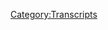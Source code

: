 {{DEFAULTSORT:
    #_TRANSCRIPT_0252:April 7-8, 2009
}}{{Transcript
    | title         = [[252: April 7-8, 2009]]
    | caption       = [https://knowledgefight.libsyn.com/knowledge-fight-april-7-8-2009 Listen to this episode on Libsyn]
    | episodeNumber = [[252: April 7-8, 2009|252]]
    | length        = 02:05:01
}}

{{MessageBox
    | header     = Warning: Bot Generated Content
    | text       = This transcript was automatically generated by transcription software and likely contains many mistakes and misattributions. Please check the audio for definitive quotes, attribution, and context.
    | image      = N3yvass4myg91.webp
    | imagewidth = 50px
    | id         = warning
}}

{{TranscriptBlock
    | name      = Unknown Speaker
    | timestamp = 00:00:00.000
    | text      = Andy in Kansas, you're on the air. Thanks for holding.
}}

{{TranscriptBlock
    | name      = Unknown Speaker
    | timestamp = 00:00:04.000
    | text      = Hello, Alex. I'm a first time caller. I'm a huge fan. I love your work.
}}

{{TranscriptBlock
    | name      = Unknown Speaker
    | timestamp = 00:00:07.280
    | text      = I love you.
}}

{{TranscriptBlock
    | name      = Unknown Speaker
    | timestamp = 00:00:07.759
    | text      = Hey, everybody. Welcome back to Knowledge Fight. I'm Dan.
}}

{{TranscriptBlock
    | name      = Unknown Speaker
    | timestamp = 00:00:09.759
    | text      = I'm Jordan.
}}

{{TranscriptBlock
    | name      = Unknown Speaker
    | timestamp = 00:00:10.240
    | text      = We're a couple of dudes. I like to sit around,
}}

{{TranscriptBlock
    | name      = Unknown Speaker
    | timestamp = 00:00:11.599
    | text      = drink novelty beverages, and talk a wee bit about Alex Jones.
}}

{{TranscriptBlock
    | name      = Unknown Speaker
    | timestamp = 00:00:14.320
    | text      = Oh, indeed we are, Dan.
}}

{{TranscriptBlock
    | name      = Unknown Speaker
    | timestamp = 00:00:16.079
    | text      = Hi.
}}

{{TranscriptBlock
    | name      = Unknown Speaker
    | timestamp = 00:00:16.480
    | text      = Dan.
}}

{{TranscriptBlock
    | name      = Unknown Speaker
    | timestamp = 00:00:17.120
    | text      = Jordan.
}}

{{TranscriptBlock
    | name      = Unknown Speaker
    | timestamp = 00:00:17.839
    | text      = What's your favorite Brendan Fraser movie?
}}

{{TranscriptBlock
    | name      = Unknown Speaker
    | timestamp = 00:00:19.839
    | text      = Fraser, boy, the mummy? I don't know. Monkey Bone? Was he in Monkey Bone?
}}

{{TranscriptBlock
    | name      = Unknown Speaker
    | timestamp = 00:00:25.440
    | text      = He was in Monkey Bone. It was a movie that famously ruined a man's career,
}}

{{TranscriptBlock
    | name      = Unknown Speaker
    | timestamp = 00:00:30.879
    | text      = and that man's name is...
}}

{{TranscriptBlock
    | name      = Unknown Speaker
    | timestamp = 00:00:31.600
    | text      = More than one.
}}

{{TranscriptBlock
    | name      = Unknown Speaker
    | timestamp = 00:00:32.320
    | text      = Brendan Fraser. Oh, yeah. Well,
}}

{{TranscriptBlock
    | name      = Unknown Speaker
    | timestamp = 00:00:34.320
    | text      = look, Catan ruined his own career the moment he discovered Coke.
}}

{{TranscriptBlock
    | name      = Unknown Speaker
    | timestamp = 00:00:37.600
    | text      = I think it almost ruined an entire studio, too. It was super expensive to make.
}}

{{TranscriptBlock
    | name      = Unknown Speaker
    | timestamp = 00:00:42.079
    | text      = Yeah.
}}

{{TranscriptBlock
    | name      = Unknown Speaker
    | timestamp = 00:00:42.560
    | text      = I worked at a movie theater when that came out, and it was one of the best things ever,
}}

{{TranscriptBlock
    | name      = Unknown Speaker
    | timestamp = 00:00:46.960
    | text      = because it was billed as, like all the posters said, from the director of Nightmare Before
}}

{{TranscriptBlock
    | name      = Unknown Speaker
    | timestamp = 00:00:53.119
    | text      = Christmas. So everybody thought it was Tim Burton.
}}

{{TranscriptBlock
    | name      = Unknown Speaker
    | timestamp = 00:00:55.439
    | text      = Except it's not Tim...
}}

{{TranscriptBlock
    | name      = Unknown Speaker
    | timestamp = 00:00:56.560
    | text      = He produced Nightmare Before Christmas.
}}

{{TranscriptBlock
    | name      = Unknown Speaker
    | timestamp = 00:00:58.000
    | text      = That's right. No, it ruined the director's career, for sure.
}}

{{TranscriptBlock
    | name      = Unknown Speaker
    | timestamp = 00:01:00.960
    | text      = Oh, certainly. Because everybody felt betrayed when it wasn't a Tim Burton movie,
}}

{{TranscriptBlock
    | name      = Unknown Speaker
    | timestamp = 00:01:03.920
    | text      = and it sucked.
}}

{{TranscriptBlock
    | name      = Unknown Speaker
    | timestamp = 00:01:04.640
    | text      = Yeah.
}}

{{TranscriptBlock
    | name      = Unknown Speaker
    | timestamp = 00:01:05.040
    | text      = Like everybody who came into the theater, like opening night to see Monkey Bone,
}}

{{TranscriptBlock
    | name      = Unknown Speaker
    | timestamp = 00:01:09.599
    | text      = they were like, oh, I'm real excited about for this Tim Burton. I got bad news for you, man.
}}

{{TranscriptBlock
    | name      = Unknown Speaker
    | timestamp = 00:01:13.680
    | text      = Sorry, he's not... He didn't do this.
}}

{{TranscriptBlock
    | name      = Unknown Speaker
    | timestamp = 00:01:16.000
    | text      = What's really unfortunate is that it didn't make people remember how good the director did
}}

{{TranscriptBlock
    | name      = Unknown Speaker
    | timestamp = 00:01:21.040
    | text      = for Nightmare Before Christmas.
}}

{{TranscriptBlock
    | name      = Unknown Speaker
    | timestamp = 00:01:22.400
    | text      = Well, you got a good producer on board.
}}

{{TranscriptBlock
    | name      = Unknown Speaker
    | timestamp = 00:01:24.159
    | text      = Oh, come on now. We're not going to start giving producers all kinds of credit for...
}}

{{TranscriptBlock
    | name      = Unknown Speaker
    | timestamp = 00:01:28.719
    | text      = Yeah, I don't know. Yeah, that was a fond memory of mine working at the movie theater.
}}

{{TranscriptBlock
    | name      = Unknown Speaker
    | timestamp = 00:01:32.879
    | text      = Watching the disappointment on everybody. You are...
}}

{{TranscriptBlock
    | name      = Unknown Speaker
    | timestamp = 00:01:35.040
    | text      = Because it was so many people. It was something like, I worked at that movie theater for like
}}

{{TranscriptBlock
    | name      = Unknown Speaker
    | timestamp = 00:01:38.799
    | text      = five years, and I never saw anything like that. Again, like universal anger coming out of the
}}

{{TranscriptBlock
    | name      = Unknown Speaker
    | timestamp = 00:01:45.680
    | text      = theater. People just like, what the fuck?
}}

{{TranscriptBlock
    | name      = Unknown Speaker
    | timestamp = 00:01:48.640
    | text      = Were you there for The Phantom Menace?
}}

{{TranscriptBlock
    | name      = Unknown Speaker
    | timestamp = 00:01:50.079
    | text      = I might have not been working at the theater at the time when I came. No, I was there for
}}

{{TranscriptBlock
    | name      = Unknown Speaker
    | timestamp = 00:01:55.359
    | text      = a very short period of time. There was some trouble. Everybody at the theater got fired.
}}

{{TranscriptBlock
    | name      = Unknown Speaker
    | timestamp = 00:02:00.480
    | text      = It's complicated. My history with that movie theater is a huge mess.
}}

{{TranscriptBlock
    | name      = Unknown Speaker
    | timestamp = 00:02:03.840
    | text      = I believe you were fired twice and rehired twice, at least.
}}

{{TranscriptBlock
    | name      = Unknown Speaker
    | timestamp = 00:02:06.959
    | text      = Yeah, and I quit once.
}}

{{TranscriptBlock
    | name      = Unknown Speaker
    | timestamp = 00:02:07.840
    | text      = And you quit once.
}}

{{TranscriptBlock
    | name      = Unknown Speaker
    | timestamp = 00:02:08.479
    | text      = Yeah, and ended up managing the theater.
}}

{{TranscriptBlock
    | name      = Unknown Speaker
    | timestamp = 00:02:10.000
    | text      = Oh, capitalism. You're great.
}}

{{TranscriptBlock
    | name      = Unknown Speaker
    | timestamp = 00:02:15.280
    | text      = Yeah, but I think that people were more disappointed by Monkey Bone.
}}

{{TranscriptBlock
    | name      = Unknown Speaker
    | timestamp = 00:02:19.039
    | text      = Yeah. I think so. In my experience.
}}

{{TranscriptBlock
    | name      = Unknown Speaker
    | timestamp = 00:02:20.960
    | text      = I can respect that. I don't remember hating...
}}

{{TranscriptBlock
    | name      = Unknown Speaker
    | timestamp = 00:02:23.919
    | text      = But also...
}}

{{TranscriptBlock
    | name      = Unknown Speaker
    | timestamp = 00:02:24.479
    | text      = Yeah.
}}

{{TranscriptBlock
    | name      = Unknown Speaker
    | timestamp = 00:02:24.960
    | text      = Sorry.
}}

{{TranscriptBlock
    | name      = Unknown Speaker
    | timestamp = 00:02:25.599
    | text      = My favorite Brendan Fraser movie is, I actually watched The Mummy like...
}}

{{TranscriptBlock
    | name      = Unknown Speaker
    | timestamp = 00:02:29.520
    | text      = Mummy.
}}

{{TranscriptBlock
    | name      = Unknown Speaker
    | timestamp = 00:02:30.000
    | text      = Three hours ago.
}}

{{TranscriptBlock
    | name      = Unknown Speaker
    | timestamp = 00:02:30.879
    | text      = Good movie.
}}

{{TranscriptBlock
    | name      = Unknown Speaker
    | timestamp = 00:02:31.360
    | text      = It's fantastic.
}}

{{TranscriptBlock
    | name      = Unknown Speaker
    | timestamp = 00:02:32.479
    | text      = I would say that the reason that I think people were more disappointed by Monkey Bone was,
}}

{{TranscriptBlock
    | name      = Unknown Speaker
    | timestamp = 00:02:37.280
    | text      = I expected people to be disappointed by Phantom Menace.
}}

{{TranscriptBlock
    | name      = Unknown Speaker
    | timestamp = 00:02:40.479
    | text      = Right.
}}

{{TranscriptBlock
    | name      = Unknown Speaker
    | timestamp = 00:02:40.960
    | text      = Like, the expectation was too high.
}}

{{TranscriptBlock
    | name      = Unknown Speaker
    | timestamp = 00:02:42.960
    | text      = It was too high.
}}

{{TranscriptBlock
    | name      = Unknown Speaker
    | timestamp = 00:02:43.520
    | text      = No matter what, even if it's fine, people are going to be disappointed. That nerd anger
}}

{{TranscriptBlock
    | name      = Unknown Speaker
    | timestamp = 00:02:47.280
    | text      = is going to come out.
}}

{{TranscriptBlock
    | name      = Unknown Speaker
    | timestamp = 00:02:48.000
    | text      = Right.
}}

{{TranscriptBlock
    | name      = Unknown Speaker
    | timestamp = 00:02:48.960
    | text      = So it doesn't surprise me, whereas everybody mad at Monkey Bone...
}}

{{TranscriptBlock
    | name      = Unknown Speaker
    | timestamp = 00:02:53.199
    | text      = I mean, it's a bad movie.
}}

{{TranscriptBlock
    | name      = Unknown Speaker
    | timestamp = 00:02:54.319
    | text      = You knew that going in.
}}

{{TranscriptBlock
    | name      = Unknown Speaker
    | timestamp = 00:02:55.199
    | text      = Right, right, right. Of course.
}}

{{TranscriptBlock
    | name      = Unknown Speaker
    | timestamp = 00:02:56.400
    | text      = That just...
}}

{{TranscriptBlock
    | name      = Unknown Speaker
    | timestamp = 00:02:57.199
    | text      = Oh God, the visceral rage.
}}

{{TranscriptBlock
    | name      = Unknown Speaker
    | timestamp = 00:02:59.439
    | text      = I loved it.
}}

{{TranscriptBlock
    | name      = Unknown Speaker
    | timestamp = 00:03:00.240
    | text      = I don't think I've ever seen it. I kind of want to watch it.
}}

{{TranscriptBlock
    | name      = Unknown Speaker
    | timestamp = 00:03:02.159
    | text      = The inverse of that was on opening night for Rollerball.
}}

{{TranscriptBlock
    | name      = Unknown Speaker
    | timestamp = 00:03:05.599
    | text      = You remember that movie with LL Cool J?
}}

{{TranscriptBlock
    | name      = Unknown Speaker
    | timestamp = 00:03:07.280
    | text      = I do remember that movie.
}}

{{TranscriptBlock
    | name      = Unknown Speaker
    | timestamp = 00:03:08.400
    | text      = Yeah, yeah.
}}

{{TranscriptBlock
    | name      = Unknown Speaker
    | timestamp = 00:03:09.520
    | text      = Everybody liked that?
}}

{{TranscriptBlock
    | name      = Unknown Speaker
    | timestamp = 00:03:11.120
    | text      = A big group of people did.
}}

{{TranscriptBlock
    | name      = Unknown Speaker
    | timestamp = 00:03:12.479
    | text      = And no one ever came to our theater dressed up, really, ever.
}}

{{TranscriptBlock
    | name      = Unknown Speaker
    | timestamp = 00:03:16.400
    | text      = Okay.
}}

{{TranscriptBlock
    | name      = Unknown Speaker
    | timestamp = 00:03:16.879
    | text      = Except for...
}}

{{TranscriptBlock
    | name      = Unknown Speaker
    | timestamp = 00:03:17.120
    | text      = But they did for Rollerball?
}}

{{TranscriptBlock
    | name      = Unknown Speaker
    | timestamp = 00:03:18.080
    | text      = Except for maybe Harry Potter.
}}

{{TranscriptBlock
    | name      = Unknown Speaker
    | timestamp = 00:03:19.840
    | text      = There were a couple people who would dress up and stuff like that.
}}

{{TranscriptBlock
    | name      = Unknown Speaker
    | timestamp = 00:03:22.240
    | text      = But yeah, for Rollerball, this big group of people came all dressed up as Rollerballers.
}}

{{TranscriptBlock
    | name      = Unknown Speaker
    | timestamp = 00:03:26.479
    | text      = I want to know more about them!
}}

{{TranscriptBlock
    | name      = Unknown Speaker
    | timestamp = 00:03:28.080
    | text      = Me too.
}}

{{TranscriptBlock
    | name      = Unknown Speaker
    | timestamp = 00:03:28.560
    | text      = Who gives a shit about that movie?
}}

{{TranscriptBlock
    | name      = Unknown Speaker
    | timestamp = 00:03:30.240
    | text      = They were so cool.
}}

{{TranscriptBlock
    | name      = Unknown Speaker
    | timestamp = 00:03:31.120
    | text      = They should have their own movie.
}}

{{TranscriptBlock
    | name      = Unknown Speaker
    | timestamp = 00:03:32.240
    | text      = They were having a great night.
}}

{{TranscriptBlock
    | name      = Unknown Speaker
    | timestamp = 00:03:33.280
    | text      = And I remember that as sort of the reverse of the Monkey Bone thing.
}}

{{TranscriptBlock
    | name      = Unknown Speaker
    | timestamp = 00:03:36.639
    | text      = As the exuberance of these people.
}}

{{TranscriptBlock
    | name      = Unknown Speaker
    | timestamp = 00:03:38.639
    | text      = Holy shit.
}}

{{TranscriptBlock
    | name      = Unknown Speaker
    | timestamp = 00:03:39.199
    | text      = If we could go back in time, I would make a documentary called Rollerballers.
}}

{{TranscriptBlock
    | name      = Unknown Speaker
    | timestamp = 00:03:42.560
    | text      = And it's just about those people who dress up to see a movie in Missouri in the...
}}

{{TranscriptBlock
    | name      = Unknown Speaker
    | timestamp = 00:03:47.599
    | text      = Oh man.
}}

{{TranscriptBlock
    | name      = Unknown Speaker
    | timestamp = 00:03:48.080
    | text      = At the second-rate movie theater in town.
}}

{{TranscriptBlock
    | name      = Unknown Speaker
    | timestamp = 00:03:50.960
    | text      = We were the junior varsity theaters.
}}

{{TranscriptBlock
    | name      = Unknown Speaker
    | timestamp = 00:03:53.280
    | text      = That was...
}}

{{TranscriptBlock
    | name      = Unknown Speaker
    | timestamp = 00:03:53.680
    | text      = Oh god, I loved it.
}}

{{TranscriptBlock
    | name      = Unknown Speaker
    | timestamp = 00:03:54.800
    | text      = Anyway, Jordan, this is a show where I know a lot about Alex Jones.
}}

{{TranscriptBlock
    | name      = Unknown Speaker
    | timestamp = 00:03:57.439
    | text      = And I only know what you tell me about Alex Jones.
}}

{{TranscriptBlock
    | name      = Unknown Speaker
    | timestamp = 00:03:58.800
    | text      = That's correct.
}}

{{TranscriptBlock
    | name      = Unknown Speaker
    | timestamp = 00:03:59.759
    | text      = Jordan, today we've got a very interesting 2009 episode to go over.
}}

{{TranscriptBlock
    | name      = Unknown Speaker
    | timestamp = 00:04:03.520
    | text      = It's going to be a mess.
}}

{{TranscriptBlock
    | name      = Unknown Speaker
    | timestamp = 00:04:05.919
    | text      = I've warned you ahead of time.
}}

{{TranscriptBlock
    | name      = Unknown Speaker
    | timestamp = 00:04:07.280
    | text      = You have teased it mercilessly.
}}

{{TranscriptBlock
    | name      = Unknown Speaker
    | timestamp = 00:04:09.520
    | text      = I don't mean...
}}

{{TranscriptBlock
    | name      = Unknown Speaker
    | timestamp = 00:04:10.000
    | text      = I don't feel like I haven't teased.
}}

{{TranscriptBlock
    | name      = Unknown Speaker
    | timestamp = 00:04:11.439
    | text      = I've been trying to warn and sort of qualify things.
}}

{{TranscriptBlock
    | name      = Unknown Speaker
    | timestamp = 00:04:14.560
    | text      = And I'll do a little bit more of that after we do something I'd rather do.
}}

{{TranscriptBlock
    | name      = Unknown Speaker
    | timestamp = 00:04:17.920
    | text      = What's that?
}}

{{TranscriptBlock
    | name      = Unknown Speaker
    | timestamp = 00:04:18.560
    | text      = Thanks to some of our new donors.
}}

{{TranscriptBlock
    | name      = Unknown Speaker
    | timestamp = 00:04:20.399
    | text      = Great transition.
}}

{{TranscriptBlock
    | name      = Unknown Speaker
    | timestamp = 00:04:21.040
    | text      = Thank you very much.
}}

{{TranscriptBlock
    | name      = Unknown Speaker
    | timestamp = 00:04:21.920
    | text      = So first today, I'd like to say thank you to Stephanie.
}}

{{TranscriptBlock
    | name      = Unknown Speaker
    | timestamp = 00:04:24.319
    | text      = You are now a policy wonk.
}}

{{TranscriptBlock
    | name      = Unknown Speaker
    | timestamp = 00:04:26.000
    | text      = I'm a policy wonk.
}}

{{TranscriptBlock
    | name      = Unknown Speaker
    | timestamp = 00:04:27.120
    | text      = Thank you, Stephanie.
}}

{{TranscriptBlock
    | name      = Unknown Speaker
    | timestamp = 00:04:27.600
    | text      = Thank you, Stephanie.
}}

{{TranscriptBlock
    | name      = Unknown Speaker
    | timestamp = 00:04:28.720
    | text      = Next, Morgan, thank you so much.
}}

{{TranscriptBlock
    | name      = Unknown Speaker
    | timestamp = 00:04:30.720
    | text      = You are now a policy wonk.
}}

{{TranscriptBlock
    | name      = Unknown Speaker
    | timestamp = 00:04:32.480
    | text      = I'm a policy wonk.
}}

{{TranscriptBlock
    | name      = Unknown Speaker
    | timestamp = 00:04:33.519
    | text      = Thank you, Morgan.
}}

{{TranscriptBlock
    | name      = Unknown Speaker
    | timestamp = 00:04:34.240
    | text      = Thank you very much for trapping Merlin.
}}

{{TranscriptBlock
    | name      = Unknown Speaker
    | timestamp = 00:04:37.839
    | text      = Oh, okay.
}}

{{TranscriptBlock
    | name      = Unknown Speaker
    | timestamp = 00:04:38.319
    | text      = That's with Morgan.
}}

{{TranscriptBlock
    | name      = Unknown Speaker
    | timestamp = 00:04:39.199
    | text      = Morgan Le Fay.
}}

{{TranscriptBlock
    | name      = Unknown Speaker
    | timestamp = 00:04:39.839
    | text      = Come on. What did this person do?
}}

{{TranscriptBlock
    | name      = Unknown Speaker
    | timestamp = 00:04:41.759
    | text      = Let's find out.
}}

{{TranscriptBlock
    | name      = Unknown Speaker
    | timestamp = 00:04:42.319
    | text      = Thank you so much, Mr. Putty Foot.
}}

{{TranscriptBlock
    | name      = Unknown Speaker
    | timestamp = 00:04:44.079
    | text      = You are now a policy wonk.
}}

{{TranscriptBlock
    | name      = Unknown Speaker
    | timestamp = 00:04:46.000
    | text      = I'm a policy wonk.
}}

{{TranscriptBlock
    | name      = Unknown Speaker
    | timestamp = 00:04:47.199
    | text      = What?
}}

{{TranscriptBlock
    | name      = Unknown Speaker
    | timestamp = 00:04:47.600
    | text      = Mr. Putty Foot is actually from an ancient Sumerian myth.
}}

{{TranscriptBlock
    | name      = Unknown Speaker
    | timestamp = 00:04:51.279
    | text      = Oh, is that right?
}}

{{TranscriptBlock
    | name      = Unknown Speaker
    | timestamp = 00:04:51.600
    | text      = So Enki and Gilgamesh both had to fight Mr. Putty Foot.
}}

{{TranscriptBlock
    | name      = Unknown Speaker
    | timestamp = 00:04:56.399
    | text      = Okay, that makes sense.
}}

{{TranscriptBlock
    | name      = Unknown Speaker
    | timestamp = 00:04:57.120
    | text      = Everybody knows that.
}}

{{TranscriptBlock
    | name      = Unknown Speaker
    | timestamp = 00:04:58.000
    | text      = Next, John S. Thank you so much.
}}

{{TranscriptBlock
    | name      = Unknown Speaker
    | timestamp = 00:05:00.000
    | text      = You are now a policy wonk.
}}

{{TranscriptBlock
    | name      = Unknown Speaker
    | timestamp = 00:05:01.439
    | text      = I'm a policy wonk.
}}

{{TranscriptBlock
    | name      = Unknown Speaker
    | timestamp = 00:05:02.560
    | text      = Thank you very much, John.
}}

{{TranscriptBlock
    | name      = Unknown Speaker
    | timestamp = 00:05:03.759
    | text      = Next, and finally, I don't know how to pronounce this.
}}

{{TranscriptBlock
    | name      = Unknown Speaker
    | timestamp = 00:05:07.040
    | text      = It's we are chosen, but with an X instead of the O.
}}

{{TranscriptBlock
    | name      = Unknown Speaker
    | timestamp = 00:05:09.920
    | text      = So it's we are chicks.
}}

{{TranscriptBlock
    | name      = Unknown Speaker
    | timestamp = 00:05:11.199
    | text      = That's trouble.
}}

{{TranscriptBlock
    | name      = Unknown Speaker
    | timestamp = 00:05:12.000
    | text      = Yeah.
}}

{{TranscriptBlock
    | name      = Unknown Speaker
    | timestamp = 00:05:12.240
    | text      = But anyway, thank you so much.
}}

{{TranscriptBlock
    | name      = Unknown Speaker
    | timestamp = 00:05:13.360
    | text      = You are now policy wonk.
}}

{{TranscriptBlock
    | name      = Unknown Speaker
    | timestamp = 00:05:15.040
    | text      = I'm a policy wonk.
}}

{{TranscriptBlock
    | name      = Unknown Speaker
    | timestamp = 00:05:16.160
    | text      = Thank you.
}}

{{TranscriptBlock
    | name      = Unknown Speaker
    | timestamp = 00:05:16.639
    | text      = Thank you.
}}

{{TranscriptBlock
    | name      = Unknown Speaker
    | timestamp = 00:05:18.000
    | text      = Oh, no.
}}

{{TranscriptBlock
    | name      = Unknown Speaker
    | timestamp = 00:05:18.879
    | text      = Technical difficulties.
}}

{{TranscriptBlock
    | name      = Unknown Speaker
    | timestamp = 00:05:21.920
    | text      = Anyway, if you would like to support the show, you can do that by going to our website,
}}

{{TranscriptBlock
    | name      = Unknown Speaker
    | timestamp = 00:05:25.680
    | text      = knowledgefight.com, clicking that button that says support the show.
}}

{{TranscriptBlock
    | name      = Unknown Speaker
    | timestamp = 00:05:28.079
    | text      = We would appreciate it.
}}

{{TranscriptBlock
    | name      = Unknown Speaker
    | timestamp = 00:05:28.800
    | text      = Oh, yes, please.
}}

{{TranscriptBlock
    | name      = Unknown Speaker
    | timestamp = 00:05:30.000
    | text      = So, Jordan, today, what we're doing is we're going over the span of April 7th to 8th, 2009.
}}

{{TranscriptBlock
    | name      = Unknown Speaker
    | timestamp = 00:05:35.600
    | text      = Mm-hmm.
}}

{{TranscriptBlock
    | name      = Unknown Speaker
    | timestamp = 00:05:36.240
    | text      = And I'm just going to tell you off the bat, we're going to go ahead and skip ahead through
}}

{{TranscriptBlock
    | name      = Unknown Speaker
    | timestamp = 00:05:40.000
    | text      = the 7th because it is whack.
}}

{{TranscriptBlock
    | name      = Unknown Speaker
    | timestamp = 00:05:42.319
    | text      = Okay.
}}

{{TranscriptBlock
    | name      = Unknown Speaker
    | timestamp = 00:05:42.639
    | text      = It's a boring show.
}}

{{TranscriptBlock
    | name      = Unknown Speaker
    | timestamp = 00:05:43.519
    | text      = Okay.
}}

{{TranscriptBlock
    | name      = Unknown Speaker
    | timestamp = 00:05:43.920
    | text      = I think I told you about this, the 2009.
}}

{{TranscriptBlock
    | name      = Unknown Speaker
    | timestamp = 00:05:46.879
    | text      = It hit a bit of a snag.
}}

{{TranscriptBlock
    | name      = Unknown Speaker
    | timestamp = 00:05:48.079
    | text      = Yes.
}}

{{TranscriptBlock
    | name      = Unknown Speaker
    | timestamp = 00:05:48.240
    | text      = And that's kind of what I'm talking about.
}}

{{TranscriptBlock
    | name      = Unknown Speaker
    | timestamp = 00:05:49.519
    | text      = The 7th is a mess.
}}

{{TranscriptBlock
    | name      = Unknown Speaker
    | timestamp = 00:05:51.279
    | text      = He just talks to Mike Rivera about a bunch of bullshit, and then he interviews the lady
}}

{{TranscriptBlock
    | name      = Unknown Speaker
    | timestamp = 00:05:55.360
    | text      = whose son was the guy who got decapitated on the Greyhound bus.
}}

{{TranscriptBlock
    | name      = Unknown Speaker
    | timestamp = 00:05:59.600
    | text      = And it's a gross...
}}

{{TranscriptBlock
    | name      = Unknown Speaker
    | timestamp = 00:06:01.279
    | text      = That is exploitative to a level I don't even want to think about.
}}

{{TranscriptBlock
    | name      = Unknown Speaker
    | timestamp = 00:06:05.360
    | text      = Well, she was making the rounds doing some advocacy and stuff like that.
}}

{{TranscriptBlock
    | name      = Unknown Speaker
    | timestamp = 00:06:09.199
    | text      = Okay.
}}

{{TranscriptBlock
    | name      = Unknown Speaker
    | timestamp = 00:06:09.839
    | text      = And so she's not being exploited, but there is still a piece of it where Alex...
}}

{{TranscriptBlock
    | name      = Unknown Speaker
    | timestamp = 00:06:13.839
    | text      = It's a gross interview and it doesn't seem to fit in with anything that Alex talks about.
}}

{{TranscriptBlock
    | name      = Unknown Speaker
    | timestamp = 00:06:19.600
    | text      = It's a very novel piece of his stuff because he's not trying to make this guy out to be
}}

{{TranscriptBlock
    | name      = Unknown Speaker
    | timestamp = 00:06:28.160
    | text      = like an immigrant killer.
}}

{{TranscriptBlock
    | name      = Unknown Speaker
    | timestamp = 00:06:29.839
    | text      = He's not trying to...
}}

{{TranscriptBlock
    | name      = Unknown Speaker
    | timestamp = 00:06:31.199
    | text      = There's none of the normal rhetoric except for stuff about demonizing mental illness
}}

{{TranscriptBlock
    | name      = Unknown Speaker
    | timestamp = 00:06:36.800
    | text      = and people who are on meds and stuff like that.
}}

{{TranscriptBlock
    | name      = Unknown Speaker
    | timestamp = 00:06:38.720
    | text      = Well, you gotta do that.
}}

{{TranscriptBlock
    | name      = Unknown Speaker
    | timestamp = 00:06:39.759
    | text      = So there's a little bit of that, but it's definitely not worth going into.
}}

{{TranscriptBlock
    | name      = Unknown Speaker
    | timestamp = 00:06:42.720
    | text      = So we're just gonna skip through that and jump in on the 8th because I think the 8th
}}

{{TranscriptBlock
    | name      = Unknown Speaker
    | timestamp = 00:06:46.800
    | text      = is one of the most important days that we will have ever covered in terms of our entire
}}

{{TranscriptBlock
    | name      = Unknown Speaker
    | timestamp = 00:06:52.079
    | text      = podcast up till this point.
}}

{{TranscriptBlock
    | name      = Unknown Speaker
    | timestamp = 00:06:53.839
    | text      = And before we explain why, here are a couple out of context drops from today's show.
}}

{{TranscriptBlock
    | name      = Unknown Speaker
    | timestamp = 00:06:58.319
    | text      = In the first one, Alex kind of describes my life.
}}

{{TranscriptBlock
    | name      = Unknown Speaker
    | timestamp = 00:07:01.519
    | text      = Imagine having homework that never ends that you have a passion for because you want knowledge
}}

{{TranscriptBlock
    | name      = Unknown Speaker
    | timestamp = 00:07:07.920
    | text      = and to beat them.
}}

{{TranscriptBlock
    | name      = Unknown Speaker
    | timestamp = 00:07:09.360
    | text      = It's like you can't stop it.
}}

{{TranscriptBlock
    | name      = Unknown Speaker
    | timestamp = 00:07:10.639
    | text      = You can't stop researching.
}}

{{TranscriptBlock
    | name      = Unknown Speaker
    | timestamp = 00:07:11.920
    | text      = You can't stop learning.
}}

{{TranscriptBlock
    | name      = Unknown Speaker
    | timestamp = 00:07:12.959
    | text      = You can't stop finding out what's disinfo and what's real.
}}

{{TranscriptBlock
    | name      = Unknown Speaker
    | timestamp = 00:07:16.160
    | text      = I think that when I heard that, I was like, I can't relate more to that, except all you
}}

{{TranscriptBlock
    | name      = Unknown Speaker
    | timestamp = 00:07:21.519
    | text      = do is lie.
}}

{{TranscriptBlock
    | name      = Unknown Speaker
    | timestamp = 00:07:23.040
    | text      = Dan, the more you look into the abyss, the more the abyss looks back at you and it has
}}

{{TranscriptBlock
    | name      = Unknown Speaker
    | timestamp = 00:07:27.279
    | text      = your own face on it.
}}

{{TranscriptBlock
    | name      = Unknown Speaker
    | timestamp = 00:07:28.240
    | text      = Dan.
}}

{{TranscriptBlock
    | name      = Unknown Speaker
    | timestamp = 00:07:28.560
    | text      = Yeah, it's a little boy.
}}

{{TranscriptBlock
    | name      = Unknown Speaker
    | timestamp = 00:07:30.319
    | text      = So that's dangerous.
}}

{{TranscriptBlock
    | name      = Unknown Speaker
    | timestamp = 00:07:31.600
    | text      = Next out of context drop.
}}

{{TranscriptBlock
    | name      = Unknown Speaker
    | timestamp = 00:07:32.720
    | text      = Alex Jones asks a rhetorical question that he doesn't want an answer to.
}}

{{TranscriptBlock
    | name      = Unknown Speaker
    | timestamp = 00:07:37.279
    | text      = I mean, do you people have any respect for me?
}}

{{TranscriptBlock
    | name      = Unknown Speaker
    | timestamp = 00:07:39.600
    | text      = No.
}}

{{TranscriptBlock
    | name      = Unknown Speaker
    | timestamp = 00:07:39.680
    | text      = You have any respect for me?
}}

{{TranscriptBlock
    | name      = Unknown Speaker
    | timestamp = 00:07:41.360
    | text      = No.
}}

{{TranscriptBlock
    | name      = Unknown Speaker
    | timestamp = 00:07:41.759
    | text      = Or is it just all we don't believe Alex?
}}

{{TranscriptBlock
    | name      = Unknown Speaker
    | timestamp = 00:07:44.000
    | text      = Yes.
}}

{{TranscriptBlock
    | name      = Unknown Speaker
    | timestamp = 00:07:44.480
    | text      = Pretty much.
}}

{{TranscriptBlock
    | name      = Unknown Speaker
    | timestamp = 00:07:44.959
    | text      = Yeah.
}}

{{TranscriptBlock
    | name      = Unknown Speaker
    | timestamp = 00:07:45.439
    | text      = You nailed it.
}}

{{TranscriptBlock
    | name      = Unknown Speaker
    | timestamp = 00:07:46.079
    | text      = He's in a weird mood on the 8th.
}}

{{TranscriptBlock
    | name      = Unknown Speaker
    | timestamp = 00:07:50.959
    | text      = That's a weird thing to have on your own radio show is to just ask a giant like, does
}}

{{TranscriptBlock
    | name      = Unknown Speaker
    | timestamp = 00:07:56.959
    | text      = anybody like me here?
}}

{{TranscriptBlock
    | name      = Unknown Speaker
    | timestamp = 00:07:58.639
    | text      = Really?
}}

{{TranscriptBlock
    | name      = Unknown Speaker
    | timestamp = 00:07:59.360
    | text      = Anybody?
}}

{{TranscriptBlock
    | name      = Unknown Speaker
    | timestamp = 00:08:00.079
    | text      = Anybody here at all?
}}

{{TranscriptBlock
    | name      = Unknown Speaker
    | timestamp = 00:08:01.360
    | text      = No?
}}

{{TranscriptBlock
    | name      = Unknown Speaker
    | timestamp = 00:08:01.600
    | text      = Yeah.
}}

{{TranscriptBlock
    | name      = Unknown Speaker
    | timestamp = 00:08:02.560
    | text      = Well, see, that was in response to that whole jag was sort of in the response to a caller
}}

{{TranscriptBlock
    | name      = Unknown Speaker
    | timestamp = 00:08:07.839
    | text      = who calls in.
}}

{{TranscriptBlock
    | name      = Unknown Speaker
    | timestamp = 00:08:08.879
    | text      = Alex goes into overdrive on this episode and does a whole extra hour of the show.
}}

{{TranscriptBlock
    | name      = Unknown Speaker
    | timestamp = 00:08:12.879
    | text      = So it's five hour episode, which is brutal.
}}

{{TranscriptBlock
    | name      = Unknown Speaker
    | timestamp = 00:08:15.839
    | text      = But in the extra hour of the show, he starts, he explains that he wants to do overdrive
}}

{{TranscriptBlock
    | name      = Unknown Speaker
    | timestamp = 00:08:21.040
    | text      = because he's got too many calls backed up and he wants to talk to the people.
}}

{{TranscriptBlock
    | name      = Unknown Speaker
    | timestamp = 00:08:24.160
    | text      = So the first call that he takes is a guy who's like, hey, Alex, this entire episode, you've
}}

{{TranscriptBlock
    | name      = Unknown Speaker
    | timestamp = 00:08:29.279
    | text      = been talking about this news article in the AP about how Obama is admitting that they're
}}

{{TranscriptBlock
    | name      = Unknown Speaker
    | timestamp = 00:08:34.399
    | text      = doing chemtrails.
}}

{{TranscriptBlock
    | name      = Unknown Speaker
    | timestamp = 00:08:35.759
    | text      = But if you go look at that article, it doesn't say that.
}}

{{TranscriptBlock
    | name      = Unknown Speaker
    | timestamp = 00:08:39.120
    | text      = I like you and I want to help get your message out to my friends and stuff like that.
}}

{{TranscriptBlock
    | name      = Unknown Speaker
    | timestamp = 00:08:44.000
    | text      = But you were literally saying something that isn't true.
}}

{{TranscriptBlock
    | name      = Unknown Speaker
    | timestamp = 00:08:46.480
    | text      = So if I tell them to go check this out, they're going to see it.
}}

{{TranscriptBlock
    | name      = Unknown Speaker
    | timestamp = 00:08:49.360
    | text      = It'd be like, that's not true.
}}

{{TranscriptBlock
    | name      = Unknown Speaker
    | timestamp = 00:08:50.559
    | text      = That's hurting the cause or whatever.
}}

{{TranscriptBlock
    | name      = Unknown Speaker
    | timestamp = 00:08:52.240
    | text      = And then Alex just gets so fucking defensive and screams at him for a half an hour.
}}

{{TranscriptBlock
    | name      = Unknown Speaker
    | timestamp = 00:08:56.639
    | text      = Yeah.
}}

{{TranscriptBlock
    | name      = Unknown Speaker
    | timestamp = 00:08:57.200
    | text      = And so that leads to the, does anybody respect me?
}}

{{TranscriptBlock
    | name      = Unknown Speaker
    | timestamp = 00:09:00.240
    | text      = It's like, wow, that's why you went to overdrive.
}}

{{TranscriptBlock
    | name      = Unknown Speaker
    | timestamp = 00:09:04.480
    | text      = That is rough.
}}

{{TranscriptBlock
    | name      = Unknown Speaker
    | timestamp = 00:09:05.679
    | text      = The idea that, oh man, that's so sad.
}}

{{TranscriptBlock
    | name      = Unknown Speaker
    | timestamp = 00:09:08.960
    | text      = That's so sad that a guy who looks up to Alex, who's like, you're, you're a great man.
}}

{{TranscriptBlock
    | name      = Unknown Speaker
    | timestamp = 00:09:13.679
    | text      = You're doing great things.
}}

{{TranscriptBlock
    | name      = Unknown Speaker
    | timestamp = 00:09:15.200
    | text      = I don't want to hurt you.
}}

{{TranscriptBlock
    | name      = Unknown Speaker
    | timestamp = 00:09:17.279
    | text      = I love you.
}}

{{TranscriptBlock
    | name      = Unknown Speaker
    | timestamp = 00:09:18.159
    | text      = And out of that love, I tell you that you are lying about this bullshit.
}}

{{TranscriptBlock
    | name      = Unknown Speaker
    | timestamp = 00:09:23.120
    | text      = Change it that way.
}}

{{TranscriptBlock
    | name      = Unknown Speaker
    | timestamp = 00:09:24.559
    | text      = When you tell the truth, I can tell more of my friends and they'll tell more of their
}}

{{TranscriptBlock
    | name      = Unknown Speaker
    | timestamp = 00:09:27.919
    | text      = friends and they'll point it back and they'll have hard evidence that you're right.
}}

{{TranscriptBlock
    | name      = Unknown Speaker
    | timestamp = 00:09:30.799
    | text      = Yep.
}}

{{TranscriptBlock
    | name      = Unknown Speaker
    | timestamp = 00:09:31.279
    | text      = And instead he throws a tantrum like a little baby.
}}

{{TranscriptBlock
    | name      = Unknown Speaker
    | timestamp = 00:09:33.360
    | text      = Basically, I understand that.
}}

{{TranscriptBlock
    | name      = Unknown Speaker
    | timestamp = 00:09:35.120
    | text      = It's wild.
}}

{{TranscriptBlock
    | name      = Unknown Speaker
    | timestamp = 00:09:36.000
    | text      = That makes sense.
}}

{{TranscriptBlock
    | name      = Unknown Speaker
    | timestamp = 00:09:36.960
    | text      = If there were not the rest of this episode, I would like to just listen to that whole
}}

{{TranscriptBlock
    | name      = Unknown Speaker
    | timestamp = 00:09:42.080
    | text      = 20 minutes because Alex just disassembles on air more or less, just like, why I'm right
}}

{{TranscriptBlock
    | name      = Unknown Speaker
    | timestamp = 00:09:52.240
    | text      = all the time.
}}

{{TranscriptBlock
    | name      = Unknown Speaker
    | timestamp = 00:09:54.399
    | text      = It's awesome.
}}

{{TranscriptBlock
    | name      = Unknown Speaker
    | timestamp = 00:09:55.120
    | text      = All right.
}}

{{TranscriptBlock
    | name      = Unknown Speaker
    | timestamp = 00:09:55.440
    | text      = So he turns into a raving lunatic.
}}

{{TranscriptBlock
    | name      = Unknown Speaker
    | timestamp = 00:09:57.120
    | text      = It is awesome.
}}

{{TranscriptBlock
    | name      = Unknown Speaker
    | timestamp = 00:09:58.000
    | text      = But Jordan, today, this episode is going to be a very big, it's going to be very important
}}

{{TranscriptBlock
    | name      = Unknown Speaker
    | timestamp = 00:10:06.159
    | text      = and you'll see immediately why, but before we jump into anything, I need to make one
}}

{{TranscriptBlock
    | name      = Unknown Speaker
    | timestamp = 00:10:10.399
    | text      = very important caveat before we get into any of the main substance of today's episode.
}}

{{TranscriptBlock
    | name      = Unknown Speaker
    | timestamp = 00:10:16.080
    | text      = We've got a lot of new donors.
}}

{{TranscriptBlock
    | name      = Unknown Speaker
    | timestamp = 00:10:17.360
    | text      = Go ahead and read those off, Dan.
}}

{{TranscriptBlock
    | name      = Unknown Speaker
    | timestamp = 00:10:18.639
    | text      = That's not it.
}}

{{TranscriptBlock
    | name      = Unknown Speaker
    | timestamp = 00:10:19.039
    | text      = Oh, that's not?
}}

{{TranscriptBlock
    | name      = Unknown Speaker
    | timestamp = 00:10:19.679
    | text      = Well, okay.
}}

{{TranscriptBlock
    | name      = Unknown Speaker
    | timestamp = 00:10:20.080
    | text      = I'm sorry.
}}

{{TranscriptBlock
    | name      = Unknown Speaker
    | timestamp = 00:10:20.399
    | text      = It's that there is going to, there are going to be parts of this episode that I can tell
}}

{{TranscriptBlock
    | name      = Unknown Speaker
    | timestamp = 00:10:24.799
    | text      = you what's going on and then there are going to be other parts where there's some conjecture
}}

{{TranscriptBlock
    | name      = Unknown Speaker
    | timestamp = 00:10:29.679
    | text      = and some speculation.
}}

{{TranscriptBlock
    | name      = Unknown Speaker
    | timestamp = 00:10:31.919
    | text      = I want to give that warning ahead of time and we will do our best to call out what is
}}

{{TranscriptBlock
    | name      = Unknown Speaker
    | timestamp = 00:10:36.000
    | text      = what, but I don't want to mislead anybody who's listening to this as we go through it
}}

{{TranscriptBlock
    | name      = Unknown Speaker
    | timestamp = 00:10:42.080
    | text      = to think that we have a firm conclusion that we can come to or that we're directly saying
}}

{{TranscriptBlock
    | name      = Unknown Speaker
    | timestamp = 00:10:47.440
    | text      = X means X.
}}

{{TranscriptBlock
    | name      = Unknown Speaker
    | timestamp = 00:10:49.440
    | text      = Right.
}}

{{TranscriptBlock
    | name      = Unknown Speaker
    | timestamp = 00:10:50.080
    | text      = We do mean X means X, but X means Y.
}}

{{TranscriptBlock
    | name      = Unknown Speaker
    | timestamp = 00:10:52.159
    | text      = We're not trying, we're not, I don't know how to say this other than to say...
}}

{{TranscriptBlock
    | name      = Unknown Speaker
    | timestamp = 00:10:57.200
    | text      = How about let me say it to you this way and let's do it in the parlance of Alex Jones.
}}

{{TranscriptBlock
    | name      = Unknown Speaker
    | timestamp = 00:11:02.480
    | text      = Parlance, of course, is a word that Alex Jones uses.
}}

{{TranscriptBlock
    | name      = Unknown Speaker
    | timestamp = 00:11:04.960
    | text      = And the nomenclature of the parlance of the symbolism.
}}

{{TranscriptBlock
    | name      = Unknown Speaker
    | timestamp = 00:11:07.279
    | text      = Exactly.
}}

{{TranscriptBlock
    | name      = Unknown Speaker
    | timestamp = 00:11:09.519
    | text      = Our gut will point us to this thing.
}}

{{TranscriptBlock
    | name      = Unknown Speaker
    | timestamp = 00:11:13.120
    | text      = And even beyond gut, circumstantial...
}}

{{TranscriptBlock
    | name      = Unknown Speaker
    | timestamp = 00:11:14.639
    | text      = But we do not always trust our gut.
}}

{{TranscriptBlock
    | name      = Unknown Speaker
    | timestamp = 00:11:17.279
    | text      = No.
}}

{{TranscriptBlock
    | name      = Unknown Speaker
    | timestamp = 00:11:17.759
    | text      = Unlike Alex, we will say our gut says this is probably true, but we don't trust that
}}

{{TranscriptBlock
    | name      = Unknown Speaker
    | timestamp = 00:11:23.759
    | text      = because we can't prove it.
}}

{{TranscriptBlock
    | name      = Unknown Speaker
    | timestamp = 00:11:25.039
    | text      = There's gut, there's circumstantial evidence, there's coincidence and all those things
}}

{{TranscriptBlock
    | name      = Unknown Speaker
    | timestamp = 00:11:30.240
    | text      = together and we can discuss how those things lead us towards a conclusion.
}}

{{TranscriptBlock
    | name      = Unknown Speaker
    | timestamp = 00:11:34.799
    | text      = Right.
}}

{{TranscriptBlock
    | name      = Unknown Speaker
    | timestamp = 00:11:35.039
    | text      = But we can't say with any certainty that this is the conclusion.
}}

{{TranscriptBlock
    | name      = Unknown Speaker
    | timestamp = 00:11:38.720
    | text      = Exactly.
}}

{{TranscriptBlock
    | name      = Unknown Speaker
    | timestamp = 00:11:39.200
    | text      = I want that caveat to be totally clear lest anyone get the wrong idea because a lot of
}}

{{TranscriptBlock
    | name      = Unknown Speaker
    | timestamp = 00:11:43.919
    | text      = this stuff is pretty important to the stuff we cover and at the same time really fucking
}}

{{TranscriptBlock
    | name      = Unknown Speaker
    | timestamp = 00:11:48.720
    | text      = suspicious.
}}

{{TranscriptBlock
    | name      = Unknown Speaker
    | timestamp = 00:11:49.360
    | text      = Yeah.
}}

{{TranscriptBlock
    | name      = Unknown Speaker
    | timestamp = 00:11:49.919
    | text      = So here's where we start.
}}

{{TranscriptBlock
    | name      = Unknown Speaker
    | timestamp = 00:11:51.440
    | text      = We're going to jump in about 20 minutes into the April 8th, 2009 episode.
}}

{{TranscriptBlock
    | name      = Unknown Speaker
    | timestamp = 00:11:56.159
    | text      = And the reason we're not going to listen to anything at the beginning is because it's
}}

{{TranscriptBlock
    | name      = Unknown Speaker
    | timestamp = 00:11:59.120
    | text      = just a continuation of Alex's random, not random, but like very consistent.
}}

{{TranscriptBlock
    | name      = Unknown Speaker
    | timestamp = 00:12:04.320
    | text      = I don't want to be blamed for that Pittsburgh shooting.
}}

{{TranscriptBlock
    | name      = Unknown Speaker
    | timestamp = 00:12:06.960
    | text      = Right, right, right, right.
}}

{{TranscriptBlock
    | name      = Unknown Speaker
    | timestamp = 00:12:07.919
    | text      = He's just, he's very defensive about the idea that newspapers are pointing out that
}}

{{TranscriptBlock
    | name      = Unknown Speaker
    | timestamp = 00:12:12.399
    | text      = the guy who did the shooting was a regular commenter on his website.
}}

{{TranscriptBlock
    | name      = Unknown Speaker
    | timestamp = 00:12:15.600
    | text      = Right, right, right.
}}

{{TranscriptBlock
    | name      = Unknown Speaker
    | timestamp = 00:12:15.919
    | text      = He's going on and on about how like, yeah, but you look at the comments, he doesn't
}}

{{TranscriptBlock
    | name      = Unknown Speaker
    | timestamp = 00:12:19.840
    | text      = like me and that sort of thing.
}}

{{TranscriptBlock
    | name      = Unknown Speaker
    | timestamp = 00:12:22.240
    | text      = That's sort of his defense about it.
}}

{{TranscriptBlock
    | name      = Unknown Speaker
    | timestamp = 00:12:23.519
    | text      = Hard proof.
}}

{{TranscriptBlock
    | name      = Unknown Speaker
    | timestamp = 00:12:25.039
    | text      = Well, I mean, it is, you can see how there is an argument he can make.
}}

{{TranscriptBlock
    | name      = Unknown Speaker
    | timestamp = 00:12:29.519
    | text      = It's a bad one because he does like Alex.
}}

{{TranscriptBlock
    | name      = Unknown Speaker
    | timestamp = 00:12:31.759
    | text      = He just doesn't think he hates the Jews enough.
}}

{{TranscriptBlock
    | name      = Unknown Speaker
    | timestamp = 00:12:33.600
    | text      = Right.
}}

{{TranscriptBlock
    | name      = Unknown Speaker
    | timestamp = 00:12:33.919
    | text      = That's what the guy's complaints were, which is not necessarily indications that this guy
}}

{{TranscriptBlock
    | name      = Unknown Speaker
    | timestamp = 00:12:40.320
    | text      = was against Alex, but...
}}

{{TranscriptBlock
    | name      = Unknown Speaker
    | timestamp = 00:12:41.919
    | text      = Oh, that's such a weird criteria.
}}

{{TranscriptBlock
    | name      = Unknown Speaker
    | timestamp = 00:12:44.559
    | text      = Oh man, Dan, I would love to be friends with you.
}}

{{TranscriptBlock
    | name      = Unknown Speaker
    | timestamp = 00:12:46.960
    | text      = I think you're a great guy.
}}

{{TranscriptBlock
    | name      = Unknown Speaker
    | timestamp = 00:12:48.080
    | text      = I think you're right on most of the time, but you just don't hate Jews enough.
}}

{{TranscriptBlock
    | name      = Unknown Speaker
    | timestamp = 00:12:51.519
    | text      = So we can't hang out.
}}

{{TranscriptBlock
    | name      = Unknown Speaker
    | timestamp = 00:12:54.480
    | text      = I'm sorry.
}}

{{TranscriptBlock
    | name      = Unknown Speaker
    | timestamp = 00:12:54.960
    | text      = Cool.
}}

{{TranscriptBlock
    | name      = Unknown Speaker
    | timestamp = 00:12:55.519
    | text      = I'm sorry.
}}

{{TranscriptBlock
    | name      = Unknown Speaker
    | timestamp = 00:12:55.919
    | text      = I'd be fine with that.
}}

{{TranscriptBlock
    | name      = Unknown Speaker
    | timestamp = 00:12:57.279
    | text      = You don't think I hate Jews enough?
}}

{{TranscriptBlock
    | name      = Unknown Speaker
    | timestamp = 00:12:58.480
    | text      = You don't want to hang out with me?
}}

{{TranscriptBlock
    | name      = Unknown Speaker
    | timestamp = 00:13:00.080
    | text      = That's a win-win for me.
}}

{{TranscriptBlock
    | name      = Unknown Speaker
    | timestamp = 00:13:01.440
    | text      = That's true.
}}

{{TranscriptBlock
    | name      = Unknown Speaker
    | timestamp = 00:13:02.000
    | text      = That is a win-win.
}}

{{TranscriptBlock
    | name      = Unknown Speaker
    | timestamp = 00:13:02.960
    | text      = Yeah.
}}

{{TranscriptBlock
    | name      = Unknown Speaker
    | timestamp = 00:13:03.440
    | text      = So that's most of the beginning of the episode.
}}

{{TranscriptBlock
    | name      = Unknown Speaker
    | timestamp = 00:13:05.440
    | text      = And then about 25 minutes in, Alex says something that made me ears perk up.
}}

{{TranscriptBlock
    | name      = Unknown Speaker
    | timestamp = 00:13:11.679
    | text      = The left, I mean, I'm being directly attacked by George Soros right now.
}}

{{TranscriptBlock
    | name      = Unknown Speaker
    | timestamp = 00:13:15.519
    | text      = You know that's who runs Media Matters.
}}

{{TranscriptBlock
    | name      = Unknown Speaker
    | timestamp = 00:13:20.080
    | text      = Literally runs it.
}}

{{TranscriptBlock
    | name      = Unknown Speaker
    | timestamp = 00:13:23.759
    | text      = And all these other big sites that he publicly funds are attacking me.
}}

{{TranscriptBlock
    | name      = Unknown Speaker
    | timestamp = 00:13:27.840
    | text      = Let me tell you something, folks, it's creepy to have the eye of Sauron on you.
}}

{{TranscriptBlock
    | name      = Unknown Speaker
    | timestamp = 00:13:31.840
    | text      = I mean, you think it's fun having hardcore people like George Soros after you?
}}

{{TranscriptBlock
    | name      = Unknown Speaker
    | timestamp = 00:13:38.240
    | text      = So we now have Alex saying not only that he's being attacked and associated with this
}}

{{TranscriptBlock
    | name      = Unknown Speaker
    | timestamp = 00:13:46.320
    | text      = Pittsburgh shooting and he doesn't want that.
}}

{{TranscriptBlock
    | name      = Unknown Speaker
    | timestamp = 00:13:49.919
    | text      = That's not me.
}}

{{TranscriptBlock
    | name      = Unknown Speaker
    | timestamp = 00:13:50.720
    | text      = I told people to kill people, but that doesn't mean they kill people because I told them
}}

{{TranscriptBlock
    | name      = Unknown Speaker
    | timestamp = 00:13:54.320
    | text      = to.
}}

{{TranscriptBlock
    | name      = Unknown Speaker
    | timestamp = 00:13:54.480
    | text      = But beyond that, he's adding in Soros to that narrative, which is something that we
}}

{{TranscriptBlock
    | name      = Unknown Speaker
    | timestamp = 00:13:58.879
    | text      = have never seen before.
}}

{{TranscriptBlock
    | name      = Unknown Speaker
    | timestamp = 00:14:00.639
    | text      = On April 2nd of 2009, Alex brought up Media Matters and he said that it was run by David
}}

{{TranscriptBlock
    | name      = Unknown Speaker
    | timestamp = 00:14:07.759
    | text      = Brock.
}}

{{TranscriptBlock
    | name      = Unknown Speaker
    | timestamp = 00:14:08.480
    | text      = Doesn't mention Soros at all.
}}

{{TranscriptBlock
    | name      = Unknown Speaker
    | timestamp = 00:14:10.399
    | text      = Right.
}}

{{TranscriptBlock
    | name      = Unknown Speaker
    | timestamp = 00:14:10.720
    | text      = This is a new piece of rhetoric being introduced here.
}}

{{TranscriptBlock
    | name      = Unknown Speaker
    | timestamp = 00:14:13.919
    | text      = George Soros runs Media Matters and George Soros is attacking me.
}}

{{TranscriptBlock
    | name      = Unknown Speaker
    | timestamp = 00:14:18.480
    | text      = April 8th, 2009.
}}

{{TranscriptBlock
    | name      = Unknown Speaker
    | timestamp = 00:14:20.240
    | text      = Yep.
}}

{{TranscriptBlock
    | name      = Unknown Speaker
    | timestamp = 00:14:20.960
    | text      = Mere days after Alex Jones talked about Media Matters being run by David Brock.
}}

{{TranscriptBlock
    | name      = Unknown Speaker
    | timestamp = 00:14:27.039
    | text      = No mention of George Soros.
}}

{{TranscriptBlock
    | name      = Unknown Speaker
    | timestamp = 00:14:28.320
    | text      = Up until this point, we've had a caller.
}}

{{TranscriptBlock
    | name      = Unknown Speaker
    | timestamp = 00:14:30.879
    | text      = Maybe three mentions.
}}

{{TranscriptBlock
    | name      = Unknown Speaker
    | timestamp = 00:14:32.080
    | text      = A caller said something about Soros and he's like, oh, yeah, of course.
}}

{{TranscriptBlock
    | name      = Unknown Speaker
    | timestamp = 00:14:38.080
    | text      = Alex has been very not into talking about Soros.
}}

{{TranscriptBlock
    | name      = Unknown Speaker
    | timestamp = 00:14:42.080
    | text      = So what could have changed?
}}

{{TranscriptBlock
    | name      = Unknown Speaker
    | timestamp = 00:14:43.759
    | text      = Well, I'm not sure.
}}

{{TranscriptBlock
    | name      = Unknown Speaker
    | timestamp = 00:14:45.840
    | text      = And I think that's an exploration that will drive this episode, quite frankly.
}}

{{TranscriptBlock
    | name      = Unknown Speaker
    | timestamp = 00:14:51.039
    | text      = But I should say, though, too, I think it's important to point out that, like, if it was
}}

{{TranscriptBlock
    | name      = Unknown Speaker
    | timestamp = 00:14:55.360
    | text      = just that, if it was just Alex being like, hey, you know, Soros is being a dick to me
}}

{{TranscriptBlock
    | name      = Unknown Speaker
    | timestamp = 00:15:00.639
    | text      = or something like that, I don't think that I would be all that interested in necessarily
}}

{{TranscriptBlock
    | name      = Unknown Speaker
    | timestamp = 00:15:05.360
    | text      = covering it.
}}

{{TranscriptBlock
    | name      = Unknown Speaker
    | timestamp = 00:15:06.399
    | text      = Or at least I wouldn't bring this much to the proceedings.
}}

{{TranscriptBlock
    | name      = Unknown Speaker
    | timestamp = 00:15:11.840
    | text      = But unfortunately, Alex spends pretty much the entire show taking swings at George Soros.
}}

{{TranscriptBlock
    | name      = Unknown Speaker
    | timestamp = 00:15:17.679
    | text      = OK.
}}

{{TranscriptBlock
    | name      = Unknown Speaker
    | timestamp = 00:15:18.240
    | text      = In a way that I would describe as overkill.
}}

{{TranscriptBlock
    | name      = Unknown Speaker
    | timestamp = 00:15:21.120
    | text      = Like, it's insane.
}}

{{TranscriptBlock
    | name      = Unknown Speaker
    | timestamp = 00:15:22.399
    | text      = Here is another clip.
}}

{{TranscriptBlock
    | name      = Unknown Speaker
    | timestamp = 00:15:23.440
    | text      = You mean he's in overdrive?
}}

{{TranscriptBlock
    | name      = Unknown Speaker
    | timestamp = 00:15:24.559
    | text      = Mm hmm.
}}

{{TranscriptBlock
    | name      = Unknown Speaker
    | timestamp = 00:15:25.039
    | text      = And in this next clip, Alex predicts that he is about to become super famous and he's
}}

{{TranscriptBlock
    | name      = Unknown Speaker
    | timestamp = 00:15:30.720
    | text      = going to blow up and that George Soros is trying to destroy him.
}}

{{TranscriptBlock
    | name      = Unknown Speaker
    | timestamp = 00:15:34.799
    | text      = See, I've been holding back being explosively huge.
}}

{{TranscriptBlock
    | name      = Unknown Speaker
    | timestamp = 00:15:39.440
    | text      = And I realize now I'm not going to be able to do that.
}}

{{TranscriptBlock
    | name      = Unknown Speaker
    | timestamp = 00:15:42.720
    | text      = And now I have to face my fear because that's the final fear.
}}

{{TranscriptBlock
    | name      = Unknown Speaker
    | timestamp = 00:15:45.919
    | text      = I now enter the face of maximum danger.
}}

{{TranscriptBlock
    | name      = Unknown Speaker
    | timestamp = 00:15:49.519
    | text      = A lot of you wanting to see them crush me.
}}

{{TranscriptBlock
    | name      = Unknown Speaker
    | timestamp = 00:15:51.600
    | text      = You're probably going to get to see it now.
}}

{{TranscriptBlock
    | name      = Unknown Speaker
    | timestamp = 00:15:53.120
    | text      = So he doesn't mention Soros by name in that clip, but that's the external context of what
}}

{{TranscriptBlock
    | name      = Unknown Speaker
    | timestamp = 00:15:57.919
    | text      = he was talking about before the boobie boop music started.
}}

{{TranscriptBlock
    | name      = Unknown Speaker
    | timestamp = 00:16:02.320
    | text      = So Alex has some indication that he is about to become very popular and much more.
}}

{{TranscriptBlock
    | name      = Unknown Speaker
    | timestamp = 00:16:06.720
    | text      = He's going to see a rise in his stature.
}}

{{TranscriptBlock
    | name      = Unknown Speaker
    | timestamp = 00:16:10.480
    | text      = A really confident, concrete statement that does not sound like our usual boasts and brags.
}}

{{TranscriptBlock
    | name      = Unknown Speaker
    | timestamp = 00:16:17.759
    | text      = He doesn't begin it with, and I don't mean to brag, I've been holding back, or I don't
}}

{{TranscriptBlock
    | name      = Unknown Speaker
    | timestamp = 00:16:22.240
    | text      = mean to act like I'm some kind of super strong guy and I've been holding back my popularity.
}}

{{TranscriptBlock
    | name      = Unknown Speaker
    | timestamp = 00:16:27.360
    | text      = He says, I'm about to become super famous.
}}

{{TranscriptBlock
    | name      = Unknown Speaker
    | timestamp = 00:16:30.000
    | text      = Right.
}}

{{TranscriptBlock
    | name      = Unknown Speaker
    | timestamp = 00:16:30.240
    | text      = And same episode where he pivots to saying that George Soros hates him.
}}

{{TranscriptBlock
    | name      = Unknown Speaker
    | timestamp = 00:16:34.879
    | text      = I mean, that's a coincidence.
}}

{{TranscriptBlock
    | name      = Unknown Speaker
    | timestamp = 00:16:38.000
    | text      = I think that in the past, whenever we've seen Alex do like a lot of brags about his place
}}

{{TranscriptBlock
    | name      = Unknown Speaker
    | timestamp = 00:16:42.080
    | text      = in life and his position, it's always a present day brag.
}}

{{TranscriptBlock
    | name      = Unknown Speaker
    | timestamp = 00:16:44.960
    | text      = It's always like, I am this, not I'm about to because I'm stopping holding back or whatever.
}}

{{TranscriptBlock
    | name      = Unknown Speaker
    | timestamp = 00:16:51.120
    | text      = And if what he was holding back was this knowledge about George Soros, I think that he would
}}

{{TranscriptBlock
    | name      = Unknown Speaker
    | timestamp = 00:16:55.440
    | text      = clearly say that on the episode.
}}

{{TranscriptBlock
    | name      = Unknown Speaker
    | timestamp = 00:16:57.279
    | text      = And he doesn't.
}}

{{TranscriptBlock
    | name      = Unknown Speaker
    | timestamp = 00:16:58.080
    | text      = No.
}}

{{TranscriptBlock
    | name      = Unknown Speaker
    | timestamp = 00:16:58.320
    | text      = He doesn't say what he's been holding back is revealing that Soros is a big bad guy,
}}

{{TranscriptBlock
    | name      = Unknown Speaker
    | timestamp = 00:17:02.639
    | text      = which probably would cut off most of my criticisms at the path, like at the past.
}}

{{TranscriptBlock
    | name      = Unknown Speaker
    | timestamp = 00:17:07.359
    | text      = Because then it would be like, oh, that's the way you're presenting this.
}}

{{TranscriptBlock
    | name      = Unknown Speaker
    | timestamp = 00:17:10.240
    | text      = I don't believe you, but at least you're making that apparently.
}}

{{TranscriptBlock
    | name      = Unknown Speaker
    | timestamp = 00:17:13.920
    | text      = He's just injecting Soros into everything now.
}}

{{TranscriptBlock
    | name      = Unknown Speaker
    | timestamp = 00:17:17.279
    | text      = And he's doing it in such a way that it really just feels unnatural.
}}

{{TranscriptBlock
    | name      = Unknown Speaker
    | timestamp = 00:17:24.960
    | text      = It feels like a jarring shift, like in a completely different direction.
}}

{{TranscriptBlock
    | name      = Unknown Speaker
    | timestamp = 00:17:29.759
    | text      = Because we've been spending months and months listening to his walk through the 2009.
}}

{{TranscriptBlock
    | name      = Unknown Speaker
    | timestamp = 00:17:36.079
    | text      = And he never talks about Soros.
}}

{{TranscriptBlock
    | name      = Unknown Speaker
    | timestamp = 00:17:37.759
    | text      = He has his own villains that he's super interested in talking about.
}}

{{TranscriptBlock
    | name      = Unknown Speaker
    | timestamp = 00:17:40.079
    | text      = Rockefeller's, yeah.
}}

{{TranscriptBlock
    | name      = Unknown Speaker
    | timestamp = 00:17:41.359
    | text      = Rothschild's, the Ford Foundation.
}}

{{TranscriptBlock
    | name      = Unknown Speaker
    | timestamp = 00:17:44.960
    | text      = Any famous Jews.
}}

{{TranscriptBlock
    | name      = Unknown Speaker
    | timestamp = 00:17:46.079
    | text      = And this is this is so much of a departure.
}}

{{TranscriptBlock
    | name      = Unknown Speaker
    | timestamp = 00:17:49.039
    | text      = It's so much.
}}

{{TranscriptBlock
    | name      = Unknown Speaker
    | timestamp = 00:17:50.160
    | text      = And we're not nearly done.
}}

{{TranscriptBlock
    | name      = Unknown Speaker
    | timestamp = 00:17:52.079
    | text      = Like, quick question.
}}

{{TranscriptBlock
    | name      = Unknown Speaker
    | timestamp = 00:17:55.039
    | text      = Do we have any concrete kind of like range where the Soros being the big baddie?
}}

{{TranscriptBlock
    | name      = Unknown Speaker
    | timestamp = 00:18:01.599
    | text      = We're going to get into all of that.
}}

{{TranscriptBlock
    | name      = Unknown Speaker
    | timestamp = 00:18:02.960
    | text      = And that is why, trust me, I appreciate your question.
}}

{{TranscriptBlock
    | name      = Unknown Speaker
    | timestamp = 00:18:06.400
    | text      = But throughout the course of this, I'm really trying to make this a quick episode.
}}

{{TranscriptBlock
    | name      = Unknown Speaker
    | timestamp = 00:18:10.079
    | text      = I'm trying to get in and out.
}}

{{TranscriptBlock
    | name      = Unknown Speaker
    | timestamp = 00:18:12.319
    | text      = I'm trying to get my conclusions in, questions answered.
}}

{{TranscriptBlock
    | name      = Unknown Speaker
    | timestamp = 00:18:15.279
    | text      = Everybody go home.
}}

{{TranscriptBlock
    | name      = Unknown Speaker
    | timestamp = 00:18:16.000
    | text      = We'll have a good night.
}}

{{TranscriptBlock
    | name      = Unknown Speaker
    | timestamp = 00:18:16.720
    | text      = It's a little more complicated than being able to answer it in a really solid way, a
}}

{{TranscriptBlock
    | name      = Unknown Speaker
    | timestamp = 00:18:22.400
    | text      = really specific way.
}}

{{TranscriptBlock
    | name      = Unknown Speaker
    | timestamp = 00:18:23.519
    | text      = But I will say that when you get into the complexities of it, the simplicity of it emerges.
}}

{{TranscriptBlock
    | name      = Unknown Speaker
    | timestamp = 00:18:28.960
    | text      = So there is that.
}}

{{TranscriptBlock
    | name      = Unknown Speaker
    | timestamp = 00:18:30.240
    | text      = That's a very Zen kind of.
}}

{{TranscriptBlock
    | name      = Unknown Speaker
    | timestamp = 00:18:31.519
    | text      = That is the single most annoying sentence you have ever, ever said to me.
}}

{{TranscriptBlock
    | name      = Unknown Speaker
    | timestamp = 00:18:36.319
    | text      = And it came from the heart.
}}

{{TranscriptBlock
    | name      = Unknown Speaker
    | timestamp = 00:18:37.279
    | text      = That sentence is so fucking annoying.
}}

{{TranscriptBlock
    | name      = Unknown Speaker
    | timestamp = 00:18:40.319
    | text      = I am going to I'm going to wake up at about 3 a.m. this morning and just be like, fuck
}}

{{TranscriptBlock
    | name      = Unknown Speaker
    | timestamp = 00:18:46.640
    | text      = that sentence.
}}

{{TranscriptBlock
    | name      = Unknown Speaker
    | timestamp = 00:18:47.680
    | text      = It was a pretty good sentence.
}}

{{TranscriptBlock
    | name      = Unknown Speaker
    | timestamp = 00:18:48.640
    | text      = It was a great sentence, and I hate it.
}}

{{TranscriptBlock
    | name      = Unknown Speaker
    | timestamp = 00:18:50.640
    | text      = So awful.
}}

{{TranscriptBlock
    | name      = Unknown Speaker
    | timestamp = 00:18:51.359
    | text      = Here's the next clip that we have of Alex sort of rewriting some of his history in order
}}

{{TranscriptBlock
    | name      = Unknown Speaker
    | timestamp = 00:18:56.559
    | text      = to inject Soros into it.
}}

{{TranscriptBlock
    | name      = Unknown Speaker
    | timestamp = 00:18:58.480
    | text      = We just read what they said they were going to do, introduced in the U.N., attacks on
}}

{{TranscriptBlock
    | name      = Unknown Speaker
    | timestamp = 00:19:02.880
    | text      = all carbon to control everybody and that they would implode the economy through derivatives
}}

{{TranscriptBlock
    | name      = Unknown Speaker
    | timestamp = 00:19:08.319
    | text      = to bring this in.
}}

{{TranscriptBlock
    | name      = Unknown Speaker
    | timestamp = 00:19:09.200
    | text      = I've been saying that for 10 plus years because I was reading what George Soros was saying
}}

{{TranscriptBlock
    | name      = Unknown Speaker
    | timestamp = 00:19:14.880
    | text      = they were going to do.
}}

{{TranscriptBlock
    | name      = Unknown Speaker
    | timestamp = 00:19:16.000
    | text      = I was reading what David Rockefeller said they were going to do.
}}

{{TranscriptBlock
    | name      = Unknown Speaker
    | timestamp = 00:19:18.160
    | text      = I was reading IMF and World Bank documents.
}}

{{TranscriptBlock
    | name      = Unknown Speaker
    | timestamp = 00:19:20.799
    | text      = So he was reading things that Soros said they were going to do for years and yet never mentioned
}}

{{TranscriptBlock
    | name      = Unknown Speaker
    | timestamp = 00:19:26.240
    | text      = him.
}}

{{TranscriptBlock
    | name      = Unknown Speaker
    | timestamp = 00:19:26.480
    | text      = No, that's very weird.
}}

{{TranscriptBlock
    | name      = Unknown Speaker
    | timestamp = 00:19:28.319
    | text      = You know, very, very strange.
}}

{{TranscriptBlock
    | name      = Unknown Speaker
    | timestamp = 00:19:29.680
    | text      = Actually, what's amazing about that is that in rewriting his own history, you see the
}}

{{TranscriptBlock
    | name      = Unknown Speaker
    | timestamp = 00:19:33.759
    | text      = first draft.
}}

{{TranscriptBlock
    | name      = Unknown Speaker
    | timestamp = 00:19:34.960
    | text      = What do you mean?
}}

{{TranscriptBlock
    | name      = Unknown Speaker
    | timestamp = 00:19:35.519
    | text      = I'm just inverting your dumb fuck sentence.
}}

{{TranscriptBlock
    | name      = Unknown Speaker
    | timestamp = 00:19:38.640
    | text      = I'm so angry at him.
}}

{{TranscriptBlock
    | name      = Unknown Speaker
    | timestamp = 00:19:39.920
    | text      = The imitation is never as good as the original.
}}

{{TranscriptBlock
    | name      = Unknown Speaker
    | timestamp = 00:19:45.599
    | text      = I think that's a compliment to me this time?
}}

{{TranscriptBlock
    | name      = Unknown Speaker
    | timestamp = 00:19:47.680
    | text      = Yes.
}}

{{TranscriptBlock
    | name      = Unknown Speaker
    | timestamp = 00:19:48.319
    | text      = So if Alex is trying to say that he's been saying he's been reading Soros's writings
}}

{{TranscriptBlock
    | name      = Unknown Speaker
    | timestamp = 00:19:52.160
    | text      = and stuff like this for years and that's what's led him to be able to know the things that
}}

{{TranscriptBlock
    | name      = Unknown Speaker
    | timestamp = 00:19:55.920
    | text      = he knows, I say, no, that's not at all the way you've presented things up to this point.
}}

{{TranscriptBlock
    | name      = Unknown Speaker
    | timestamp = 00:20:01.279
    | text      = This is very not in line with his own version of his life.
}}

{{TranscriptBlock
    | name      = Unknown Speaker
    | timestamp = 00:20:06.400
    | text      = Especially considering, I suppose, either means he started looking into Soros and then
}}

{{TranscriptBlock
    | name      = Unknown Speaker
    | timestamp = 00:20:13.200
    | text      = found out that all of the stuff that he has been studying so far has actually been pointing
}}

{{TranscriptBlock
    | name      = Unknown Speaker
    | timestamp = 00:20:17.920
    | text      = towards Soros and he didn't know about it.
}}

{{TranscriptBlock
    | name      = Unknown Speaker
    | timestamp = 00:20:19.519
    | text      = But again, if he'd presented it that way, my criticisms would go away.
}}

{{TranscriptBlock
    | name      = Unknown Speaker
    | timestamp = 00:20:23.599
    | text      = Yeah, that's true.
}}

{{TranscriptBlock
    | name      = Unknown Speaker
    | timestamp = 00:20:24.079
    | text      = Because there's a logical way to present introducing Soros into this world, which is like I would
}}

{{TranscriptBlock
    | name      = Unknown Speaker
    | timestamp = 00:20:30.319
    | text      = say if he got on air and was like, my researchers have been digging in and they found that Soros
}}

{{TranscriptBlock
    | name      = Unknown Speaker
    | timestamp = 00:20:34.559
    | text      = is behind X, Y, and Z, then at least from a narrative standpoint, it makes sense.
}}

{{TranscriptBlock
    | name      = Unknown Speaker
    | timestamp = 00:20:39.920
    | text      = But instead, he's pretending that all of these things are things that he's been talking about
}}

{{TranscriptBlock
    | name      = Unknown Speaker
    | timestamp = 00:20:44.240
    | text      = for every episode up till this point and it's just not.
}}

{{TranscriptBlock
    | name      = Unknown Speaker
    | timestamp = 00:20:47.920
    | text      = He's in media res is where he's starting these narratives.
}}

{{TranscriptBlock
    | name      = Unknown Speaker
    | timestamp = 00:20:52.480
    | text      = He's hitting the ground running and it's very, very weird.
}}

{{TranscriptBlock
    | name      = Unknown Speaker
    | timestamp = 00:20:56.160
    | text      = And I have to stress that we're not going to listen to a lot of the stuff on the seventh,
}}

{{TranscriptBlock
    | name      = Unknown Speaker
    | timestamp = 00:21:00.240
    | text      = but it's not like I'm hiding it.
}}

{{TranscriptBlock
    | name      = Unknown Speaker
    | timestamp = 00:21:01.519
    | text      = He doesn't talk about Soros on the seventh.
}}

{{TranscriptBlock
    | name      = Unknown Speaker
    | timestamp = 00:21:03.599
    | text      = And even if he did, then OK, we got two days instead of one.
}}

{{TranscriptBlock
    | name      = Unknown Speaker
    | timestamp = 00:21:06.319
    | text      = But I'm just a little defensive about the idea that I'm not showing all my work here.
}}

{{TranscriptBlock
    | name      = Unknown Speaker
    | timestamp = 00:21:10.880
    | text      = He did talk about Soros in 1998.
}}

{{TranscriptBlock
    | name      = Unknown Speaker
    | timestamp = 00:21:13.759
    | text      = He was...
}}

{{TranscriptBlock
    | name      = Unknown Speaker
    | timestamp = 00:21:15.440
    | text      = I highly doubt that.
}}

{{TranscriptBlock
    | name      = Unknown Speaker
    | timestamp = 00:21:16.480
    | text      = Still in high school.
}}

{{TranscriptBlock
    | name      = Unknown Speaker
    | timestamp = 00:21:17.359
    | text      = I highly doubt that.
}}

{{TranscriptBlock
    | name      = Unknown Speaker
    | timestamp = 00:21:18.480
    | text      = So Alex now is talking about other reasons Soros doesn't like him, right?
}}

{{TranscriptBlock
    | name      = Unknown Speaker
    | timestamp = 00:21:25.519
    | text      = Right.
}}

{{TranscriptBlock
    | name      = Unknown Speaker
    | timestamp = 00:21:25.920
    | text      = And I think it is probably good to point this out that he's making a lot of wide ranging
}}

{{TranscriptBlock
    | name      = Unknown Speaker
    | timestamp = 00:21:31.359
    | text      = statements in terms of like, oh, and I wanted to correct you just a tiny bit.
}}

{{TranscriptBlock
    | name      = Unknown Speaker
    | timestamp = 00:21:36.240
    | text      = In that last clip, you were saying that he's been reading Soros's writings forever.
}}

{{TranscriptBlock
    | name      = Unknown Speaker
    | timestamp = 00:21:39.920
    | text      = And that's not really implied by what he's saying.
}}

{{TranscriptBlock
    | name      = Unknown Speaker
    | timestamp = 00:21:41.920
    | text      = He's saying he's been reading these documents for 10 years.
}}

{{TranscriptBlock
    | name      = Unknown Speaker
    | timestamp = 00:21:44.400
    | text      = Right.
}}

{{TranscriptBlock
    | name      = Unknown Speaker
    | timestamp = 00:21:44.720
    | text      = I apologize.
}}

{{TranscriptBlock
    | name      = Unknown Speaker
    | timestamp = 00:21:45.279
    | text      = And for some stretch of time, Soros documents.
}}

{{TranscriptBlock
    | name      = Unknown Speaker
    | timestamp = 00:21:47.920
    | text      = Although it is kind of implied that it's been a long time.
}}

{{TranscriptBlock
    | name      = Unknown Speaker
    | timestamp = 00:21:50.799
    | text      = But I just want to be totally clear lest we mislead.
}}

{{TranscriptBlock
    | name      = Unknown Speaker
    | timestamp = 00:21:53.599
    | text      = Of course.
}}

{{TranscriptBlock
    | name      = Unknown Speaker
    | timestamp = 00:21:54.400
    | text      = So it's a wide ranging spectrum of things, whether it's this IMF documents and like financial
}}

{{TranscriptBlock
    | name      = Unknown Speaker
    | timestamp = 00:22:00.480
    | text      = takeovers or any of the other things that he's already thrown around.
}}

{{TranscriptBlock
    | name      = Unknown Speaker
    | timestamp = 00:22:04.799
    | text      = Beneath it, it does seem to be that the media matters part and they complain about Alex.
}}

{{TranscriptBlock
    | name      = Unknown Speaker
    | timestamp = 00:22:10.319
    | text      = He's trying to deflect criticism of himself.
}}

{{TranscriptBlock
    | name      = Unknown Speaker
    | timestamp = 00:22:12.799
    | text      = So there is that as a sort of motivation.
}}

{{TranscriptBlock
    | name      = Unknown Speaker
    | timestamp = 00:22:15.440
    | text      = Right.
}}

{{TranscriptBlock
    | name      = Unknown Speaker
    | timestamp = 00:22:15.839
    | text      = But it still doesn't answer the question, why is this happening now?
}}

{{TranscriptBlock
    | name      = Unknown Speaker
    | timestamp = 00:22:20.079
    | text      = Absolutely.
}}

{{TranscriptBlock
    | name      = Unknown Speaker
    | timestamp = 00:22:20.880
    | text      = And it's the question becomes even more complicated when you see how far ranging these complaints
}}

{{TranscriptBlock
    | name      = Unknown Speaker
    | timestamp = 00:22:26.799
    | text      = that he has about Soros are.
}}

{{TranscriptBlock
    | name      = Unknown Speaker
    | timestamp = 00:22:28.640
    | text      = I can make a film that cost $100,000 and then I release it free.
}}

{{TranscriptBlock
    | name      = Unknown Speaker
    | timestamp = 00:22:33.279
    | text      = And in two weeks, it's been seen more than 15 million times.
}}

{{TranscriptBlock
    | name      = Unknown Speaker
    | timestamp = 00:22:36.000
    | text      = It's now three plus weeks.
}}

{{TranscriptBlock
    | name      = Unknown Speaker
    | timestamp = 00:22:37.039
    | text      = I haven't gone and counted it up yet.
}}

{{TranscriptBlock
    | name      = Unknown Speaker
    | timestamp = 00:22:38.720
    | text      = Takes hours to go around to hundreds of sites and count it up.
}}

{{TranscriptBlock
    | name      = Unknown Speaker
    | timestamp = 00:22:42.160
    | text      = Seems like you've done that before.
}}

{{TranscriptBlock
    | name      = Unknown Speaker
    | timestamp = 00:22:44.319
    | text      = You think George Soros, who spent his own hard earned money to put Barack Obama in to
}}

{{TranscriptBlock
    | name      = Unknown Speaker
    | timestamp = 00:22:48.559
    | text      = pacify the left, that's all that is, is a call from the left.
}}

{{TranscriptBlock
    | name      = Unknown Speaker
    | timestamp = 00:22:52.400
    | text      = You think he likes that?
}}

{{TranscriptBlock
    | name      = Unknown Speaker
    | timestamp = 00:22:54.079
    | text      = I don't know.
}}

{{TranscriptBlock
    | name      = Unknown Speaker
    | timestamp = 00:22:55.200
    | text      = I don't know if he cares.
}}

{{TranscriptBlock
    | name      = Unknown Speaker
    | timestamp = 00:22:56.160
    | text      = I don't think he's ever spoke on it.
}}

{{TranscriptBlock
    | name      = Unknown Speaker
    | timestamp = 00:22:57.599
    | text      = Who, Soros?
}}

{{TranscriptBlock
    | name      = Unknown Speaker
    | timestamp = 00:22:58.319
    | text      = Yeah.
}}

{{TranscriptBlock
    | name      = Unknown Speaker
    | timestamp = 00:22:58.480
    | text      = I don't know if he cares about Endgame or the Obama deception.
}}

{{TranscriptBlock
    | name      = Unknown Speaker
    | timestamp = 00:23:02.079
    | text      = Is that what he was saying?
}}

{{TranscriptBlock
    | name      = Unknown Speaker
    | timestamp = 00:23:03.119
    | text      = I thought he was talking about the Obama deception.
}}

{{TranscriptBlock
    | name      = Unknown Speaker
    | timestamp = 00:23:05.039
    | text      = I didn't realize it because the way the sentence kind of structure made it sound like does
}}

{{TranscriptBlock
    | name      = Unknown Speaker
    | timestamp = 00:23:10.640
    | text      = Soros talk about, does Soros like that he's co-opting the left, I suppose, which he's
}}

{{TranscriptBlock
    | name      = Unknown Speaker
    | timestamp = 00:23:16.880
    | text      = actually talking about, does Soros talk about the Obama deception?
}}

{{TranscriptBlock
    | name      = Unknown Speaker
    | timestamp = 00:23:21.200
    | text      = He's saying that Soros doesn't like that Alex is able to put out the documentary, The
}}

{{TranscriptBlock
    | name      = Unknown Speaker
    | timestamp = 00:23:25.759
    | text      = Obama Deception.
}}

{{TranscriptBlock
    | name      = Unknown Speaker
    | timestamp = 00:23:26.640
    | text      = Okay.
}}

{{TranscriptBlock
    | name      = Unknown Speaker
    | timestamp = 00:23:27.359
    | text      = And that's, that's, yeah.
}}

{{TranscriptBlock
    | name      = Unknown Speaker
    | timestamp = 00:23:28.799
    | text      = Somebody's got to teach him about grammar.
}}

{{TranscriptBlock
    | name      = Unknown Speaker
    | timestamp = 00:23:31.119
    | text      = It's, it's tough, but you can understand what he's saying.
}}

{{TranscriptBlock
    | name      = Unknown Speaker
    | timestamp = 00:23:33.440
    | text      = Um, so in this next clip, he makes another accusation about Soros.
}}

{{TranscriptBlock
    | name      = Unknown Speaker
    | timestamp = 00:23:36.880
    | text      = The fact that Obama does have an attorney general that filed briefings before the Supreme
}}

{{TranscriptBlock
    | name      = Unknown Speaker
    | timestamp = 00:23:41.200
    | text      = Court for a total complete ban of any firearms of any type, including single shot for the
}}

{{TranscriptBlock
    | name      = Unknown Speaker
    | timestamp = 00:23:47.119
    | text      = American people.
}}

{{TranscriptBlock
    | name      = Unknown Speaker
    | timestamp = 00:23:48.400
    | text      = And that they've introduced all these bills, the most draconian in history.
}}

{{TranscriptBlock
    | name      = Unknown Speaker
    | timestamp = 00:23:52.319
    | text      = That's real.
}}

{{TranscriptBlock
    | name      = Unknown Speaker
    | timestamp = 00:23:53.359
    | text      = And you just can't sit over there saying it isn't real.
}}

{{TranscriptBlock
    | name      = Unknown Speaker
    | timestamp = 00:23:56.799
    | text      = Let me tell you something.
}}

{{TranscriptBlock
    | name      = Unknown Speaker
    | timestamp = 00:23:58.720
    | text      = You, you establishment George Soros finance people.
}}

{{TranscriptBlock
    | name      = Unknown Speaker
    | timestamp = 00:24:02.240
    | text      = This is going to lead to war.
}}

{{TranscriptBlock
    | name      = Unknown Speaker
    | timestamp = 00:24:04.400
    | text      = This is what I've been trying to stop.
}}

{{TranscriptBlock
    | name      = Unknown Speaker
    | timestamp = 00:24:06.720
    | text      = I like the red lights working.
}}

{{TranscriptBlock
    | name      = Unknown Speaker
    | timestamp = 00:24:08.720
    | text      = I like the power working.
}}

{{TranscriptBlock
    | name      = Unknown Speaker
    | timestamp = 00:24:10.960
    | text      = I like being able to go home and eat a hot meal.
}}

{{TranscriptBlock
    | name      = Unknown Speaker
    | timestamp = 00:24:13.680
    | text      = I don't have some romantic love of the coming conflict that's going to happen.
}}

{{TranscriptBlock
    | name      = Unknown Speaker
    | timestamp = 00:24:17.680
    | text      = The bloody civil war in this country.
}}

{{TranscriptBlock
    | name      = Unknown Speaker
    | timestamp = 00:24:20.240
    | text      = So he's saying that Soros is going to precipitate a civil war by these people that he's funding.
}}

{{TranscriptBlock
    | name      = Unknown Speaker
    | timestamp = 00:24:26.400
    | text      = All of the people out there in the media that Alex doesn't like all of these people who
}}

{{TranscriptBlock
    | name      = Unknown Speaker
    | timestamp = 00:24:30.079
    | text      = are, you know, pushing the ideas that Alex is opposed to.
}}

{{TranscriptBlock
    | name      = Unknown Speaker
    | timestamp = 00:24:33.599
    | text      = So he is giving Soros ownership of so much that he didn't give him ownership of before.
}}

{{TranscriptBlock
    | name      = Unknown Speaker
    | timestamp = 00:24:39.920
    | text      = Not even a little bit.
}}

{{TranscriptBlock
    | name      = Unknown Speaker
    | timestamp = 00:24:40.880
    | text      = This is a drastic departure point for Alex.
}}

{{TranscriptBlock
    | name      = Unknown Speaker
    | timestamp = 00:24:45.119
    | text      = I don't know how much he keeps this up in the episodes after this, but this episode
}}

{{TranscriptBlock
    | name      = Unknown Speaker
    | timestamp = 00:24:50.319
    | text      = is a very harsh document of Alex going real fucking hard on a guy.
}}

{{TranscriptBlock
    | name      = Unknown Speaker
    | timestamp = 00:24:56.240
    | text      = Yeah, this is a right angle turn.
}}

{{TranscriptBlock
    | name      = Unknown Speaker
    | timestamp = 00:24:58.319
    | text      = This is a pivot of the highest caliber.
}}

{{TranscriptBlock
    | name      = Unknown Speaker
    | timestamp = 00:25:01.200
    | text      = Yep.
}}

{{TranscriptBlock
    | name      = Unknown Speaker
    | timestamp = 00:25:01.759
    | text      = So Alex is going to, he's in this next clip going to try and contextualize the media landscape
}}

{{TranscriptBlock
    | name      = Unknown Speaker
    | timestamp = 00:25:06.799
    | text      = that he sees in front of him, which is there's the controlled people on the left and the
}}

{{TranscriptBlock
    | name      = Unknown Speaker
    | timestamp = 00:25:11.039
    | text      = controlled people on the right wearing like Rush Limbaugh is in charge of the right and
}}

{{TranscriptBlock
    | name      = Unknown Speaker
    | timestamp = 00:25:16.079
    | text      = George Soros is in charge of the left.
}}

{{TranscriptBlock
    | name      = Unknown Speaker
    | timestamp = 00:25:18.400
    | text      = Oh, that's a bad dichotomy.
}}

{{TranscriptBlock
    | name      = Unknown Speaker
    | timestamp = 00:25:19.759
    | text      = And then we find out about another media organization that is owned by Soros.
}}

{{TranscriptBlock
    | name      = Unknown Speaker
    | timestamp = 00:25:24.000
    | text      = And so the establishment writers are going out trying to get the right wing base under
}}

{{TranscriptBlock
    | name      = Unknown Speaker
    | timestamp = 00:25:28.799
    | text      = the control of Limbaugh and the left wing base under the control of the Soros controlled
}}

{{TranscriptBlock
    | name      = Unknown Speaker
    | timestamp = 00:25:33.440
    | text      = media empire, air America, and the rest of it, they are desperately trying to get their
}}

{{TranscriptBlock
    | name      = Unknown Speaker
    | timestamp = 00:25:40.000
    | text      = people back under their wings and going, look, the right wingers, look, the right wingers
}}

{{TranscriptBlock
    | name      = Unknown Speaker
    | timestamp = 00:25:45.039
    | text      = are going to get you Alex Jones.
}}

{{TranscriptBlock
    | name      = Unknown Speaker
    | timestamp = 00:25:46.160
    | text      = He's a right winger.
}}

{{TranscriptBlock
    | name      = Unknown Speaker
    | timestamp = 00:25:46.799
    | text      = Don't listen to him about the new world honor.
}}

{{TranscriptBlock
    | name      = Unknown Speaker
    | timestamp = 00:25:49.359
    | text      = At this point, Lionel is working in air America.
}}

{{TranscriptBlock
    | name      = Unknown Speaker
    | timestamp = 00:25:54.400
    | text      = I don't know if Soros wants to put Lionel on air, but I don't know.
}}

{{TranscriptBlock
    | name      = Unknown Speaker
    | timestamp = 00:25:58.079
    | text      = Soros loves Lionel or at the very least the theme song.
}}

{{TranscriptBlock
    | name      = Unknown Speaker
    | timestamp = 00:26:00.880
    | text      = Can't get it out of his head.
}}

{{TranscriptBlock
    | name      = Unknown Speaker
    | timestamp = 00:26:01.920
    | text      = So whatever, who gives a shit?
}}

{{TranscriptBlock
    | name      = Unknown Speaker
    | timestamp = 00:26:03.440
    | text      = This is, this is nonsense.
}}

{{TranscriptBlock
    | name      = Unknown Speaker
    | timestamp = 00:26:04.559
    | text      = But again, it's expanding the power base that his new villain has in the world.
}}

{{TranscriptBlock
    | name      = Unknown Speaker
    | timestamp = 00:26:11.519
    | text      = And he explicitly says in this next clip that Soros is behind the left.
}}

{{TranscriptBlock
    | name      = Unknown Speaker
    | timestamp = 00:26:16.559
    | text      = Don't you understand how you get discredited George Soros foundation fake liberals?
}}

{{TranscriptBlock
    | name      = Unknown Speaker
    | timestamp = 00:26:21.440
    | text      = You know, they're there to co-opt the left.
}}

{{TranscriptBlock
    | name      = Unknown Speaker
    | timestamp = 00:26:23.119
    | text      = That's a weird name for a foundation.
}}

{{TranscriptBlock
    | name      = Unknown Speaker
    | timestamp = 00:26:25.279
    | text      = Same thing with Hannity and Glenn Beck and the rest of them.
}}

{{TranscriptBlock
    | name      = Unknown Speaker
    | timestamp = 00:26:27.920
    | text      = And see, the left has woken up to this new world order being real.
}}

{{TranscriptBlock
    | name      = Unknown Speaker
    | timestamp = 00:26:31.039
    | text      = So they're, they're waking up and joining the people.
}}

{{TranscriptBlock
    | name      = Unknown Speaker
    | timestamp = 00:26:33.359
    | text      = And so the establishment's trying to keep their people on the reservation, on the plantation.
}}

{{TranscriptBlock
    | name      = Unknown Speaker
    | timestamp = 00:26:38.720
    | text      = Okay.
}}

{{TranscriptBlock
    | name      = Unknown Speaker
    | timestamp = 00:26:39.119
    | text      = I, I, I, I suppose the, the only conclusion I can draw from this is that, uh, his writers,
}}

{{TranscriptBlock
    | name      = Unknown Speaker
    | timestamp = 00:26:46.720
    | text      = uh, were right around, uh, season three or season four.
}}

{{TranscriptBlock
    | name      = Unknown Speaker
    | timestamp = 00:26:51.279
    | text      = And they realized they had to introduce a new big bad.
}}

{{TranscriptBlock
    | name      = Unknown Speaker
    | timestamp = 00:26:54.160
    | text      = So all of a sudden they're ramping up his power base.
}}

{{TranscriptBlock
    | name      = Unknown Speaker
    | timestamp = 00:26:57.039
    | text      = In order to make him seem way more, uh, awful than the previous big.
}}

{{TranscriptBlock
    | name      = Unknown Speaker
    | timestamp = 00:27:00.799
    | text      = I mean, that's an interesting way to look at it.
}}

{{TranscriptBlock
    | name      = Unknown Speaker
    | timestamp = 00:27:02.559
    | text      = I mean, that's possible.
}}

{{TranscriptBlock
    | name      = Unknown Speaker
    | timestamp = 00:27:03.680
    | text      = You know, you have, uh, you have a situation where like, uh, I don't know, the actor wants
}}

{{TranscriptBlock
    | name      = Unknown Speaker
    | timestamp = 00:27:08.000
    | text      = to renegotiate his salary.
}}

{{TranscriptBlock
    | name      = Unknown Speaker
    | timestamp = 00:27:09.359
    | text      = It's like, well, yeah, I need a new character here.
}}

{{TranscriptBlock
    | name      = Unknown Speaker
    | timestamp = 00:27:12.240
    | text      = I don't know.
}}

{{TranscriptBlock
    | name      = Unknown Speaker
    | timestamp = 00:27:12.720
    | text      = Maybe the Rothschilds, uh, wanted, uh, to unionize the propaganda business or something.
}}

{{TranscriptBlock
    | name      = Unknown Speaker
    | timestamp = 00:27:19.279
    | text      = This is like if, uh, Robert Downey jr.
}}

{{TranscriptBlock
    | name      = Unknown Speaker
    | timestamp = 00:27:21.200
    | text      = Hadn't signed on for the Avengers, that the whole thing could have gone crazy.
}}

{{TranscriptBlock
    | name      = Unknown Speaker
    | timestamp = 00:27:24.559
    | text      = Could have.
}}

{{TranscriptBlock
    | name      = Unknown Speaker
    | timestamp = 00:27:25.200
    | text      = Yeah.
}}

{{TranscriptBlock
    | name      = Unknown Speaker
    | timestamp = 00:27:25.759
    | text      = So in this next clip, uh, one of the things that we've talked about a whole bunch, even
}}

{{TranscriptBlock
    | name      = Unknown Speaker
    | timestamp = 00:27:29.200
    | text      = already on this episode is the idea that Alex has his own stable of, uh, guys that he likes
}}

{{TranscriptBlock
    | name      = Unknown Speaker
    | timestamp = 00:27:35.920
    | text      = to point the finger at Rothschilds, Rockefellers, what have you.
}}

{{TranscriptBlock
    | name      = Unknown Speaker
    | timestamp = 00:27:39.359
    | text      = And in this next clip, I believe that what we see is Alex Jones, uh, initiating Soros
}}

{{TranscriptBlock
    | name      = Unknown Speaker
    | timestamp = 00:27:46.640
    | text      = into that group.
}}

{{TranscriptBlock
    | name      = Unknown Speaker
    | timestamp = 00:27:48.079
    | text      = What's going to happen is Mexico collapses and even more illegal aliens run up here.
}}

{{TranscriptBlock
    | name      = Unknown Speaker
    | timestamp = 00:27:52.160
    | text      = There's dead cops all over the place.
}}

{{TranscriptBlock
    | name      = Unknown Speaker
    | timestamp = 00:27:53.920
    | text      = It's going to be dead military all over the place.
}}

{{TranscriptBlock
    | name      = Unknown Speaker
    | timestamp = 00:27:56.000
    | text      = They're going to have them marching around, trying to take people's guns in the middle
}}

{{TranscriptBlock
    | name      = Unknown Speaker
    | timestamp = 00:27:58.960
    | text      = of all this.
}}

{{TranscriptBlock
    | name      = Unknown Speaker
    | timestamp = 00:27:59.680
    | text      = As, as, as Mexico collapses, the attorney general already came out in press conferences
}}

{{TranscriptBlock
    | name      = Unknown Speaker
    | timestamp = 00:28:04.160
    | text      = and said, we got to restrict the second amendment because the guns are causing it in Mexico.
}}

{{TranscriptBlock
    | name      = Unknown Speaker
    | timestamp = 00:28:08.000
    | text      = And you know, they're going to say, take the guns is there's rioting and breakdown of society.
}}

{{TranscriptBlock
    | name      = Unknown Speaker
    | timestamp = 00:28:12.319
    | text      = And they're going to March the police right into hell, March the military right into hell
}}

{{TranscriptBlock
    | name      = Unknown Speaker
    | timestamp = 00:28:16.880
    | text      = because the American people aren't going to turn their guns in.
}}

{{TranscriptBlock
    | name      = Unknown Speaker
    | timestamp = 00:28:19.279
    | text      = And when there's dead cops and military everywhere, they're going to blame me.
}}

{{TranscriptBlock
    | name      = Unknown Speaker
    | timestamp = 00:28:23.200
    | text      = We're trying to stop the bankers raping us and starting this when it's in their own IMF
}}

{{TranscriptBlock
    | name      = Unknown Speaker
    | timestamp = 00:28:28.960
    | text      = and world bank documents that they want to have a war between the police and military
}}

{{TranscriptBlock
    | name      = Unknown Speaker
    | timestamp = 00:28:32.960
    | text      = and the people.
}}

{{TranscriptBlock
    | name      = Unknown Speaker
    | timestamp = 00:28:34.720
    | text      = It's George Soros and David Rockefeller and Brzezinski Brzezinski Brzezinski.
}}

{{TranscriptBlock
    | name      = Unknown Speaker
    | timestamp = 00:28:40.960
    | text      = I like that.
}}

{{TranscriptBlock
    | name      = Unknown Speaker
    | timestamp = 00:28:42.640
    | text      = Hey, don't, don't get me wrong.
}}

{{TranscriptBlock
    | name      = Unknown Speaker
    | timestamp = 00:28:44.480
    | text      = I don't, I don't judge anybody for mispronouncing of a, of a word every now and again, but that's
}}

{{TranscriptBlock
    | name      = Unknown Speaker
    | timestamp = 00:28:50.400
    | text      = pretty fun.
}}

{{TranscriptBlock
    | name      = Unknown Speaker
    | timestamp = 00:28:50.880
    | text      = Yeah.
}}

{{TranscriptBlock
    | name      = Unknown Speaker
    | timestamp = 00:28:51.279
    | text      = Well, we should change his name.
}}

{{TranscriptBlock
    | name      = Unknown Speaker
    | timestamp = 00:28:53.200
    | text      = Z's starting a name are always a little bit troublesome.
}}

{{TranscriptBlock
    | name      = Unknown Speaker
    | timestamp = 00:28:57.839
    | text      = So yeah, you got, you got Rockefeller, Soros and Brzezinski all there as the ones who want
}}

{{TranscriptBlock
    | name      = Unknown Speaker
    | timestamp = 00:29:02.480
    | text      = to cause this civil war that will end up with blood in the streets and people, people's
}}

{{TranscriptBlock
    | name      = Unknown Speaker
    | timestamp = 00:29:06.400
    | text      = guns being taken.
}}

{{TranscriptBlock
    | name      = Unknown Speaker
    | timestamp = 00:29:07.359
    | text      = Like Soros is now high level.
}}

{{TranscriptBlock
    | name      = Unknown Speaker
    | timestamp = 00:29:10.400
    | text      = He is as, you know, he's up there with the elites of the globalists.
}}

{{TranscriptBlock
    | name      = Unknown Speaker
    | timestamp = 00:29:14.880
    | text      = Now, whereas before he just kind of seemed like a tertiary asshole that Alex didn't seem
}}

{{TranscriptBlock
    | name      = Unknown Speaker
    | timestamp = 00:29:19.359
    | text      = to like.
}}

{{TranscriptBlock
    | name      = Unknown Speaker
    | timestamp = 00:29:20.079
    | text      = You know, like he was just a rich guy who Alex was kind of like, nah, fuck that guy.
}}

{{TranscriptBlock
    | name      = Unknown Speaker
    | timestamp = 00:29:24.799
    | text      = Which fair.
}}

{{TranscriptBlock
    | name      = Unknown Speaker
    | timestamp = 00:29:26.079
    | text      = That's a fair criticism.
}}

{{TranscriptBlock
    | name      = Unknown Speaker
    | timestamp = 00:29:27.279
    | text      = My position on how Alex has described Soros in the past up till this point has been, I
}}

{{TranscriptBlock
    | name      = Unknown Speaker
    | timestamp = 00:29:32.319
    | text      = would describe it basically as like a guy who is too frank in interviews, both about
}}

{{TranscriptBlock
    | name      = Unknown Speaker
    | timestamp = 00:29:39.200
    | text      = himself and about geopolitics.
}}

{{TranscriptBlock
    | name      = Unknown Speaker
    | timestamp = 00:29:41.200
    | text      = And Alex takes issue with that.
}}

{{TranscriptBlock
    | name      = Unknown Speaker
    | timestamp = 00:29:42.720
    | text      = So the times that he's come up have been like when Soros was talking about how the price
}}

{{TranscriptBlock
    | name      = Unknown Speaker
    | timestamp = 00:29:48.480
    | text      = of oil going down is going to be bad for Russia.
}}

{{TranscriptBlock
    | name      = Unknown Speaker
    | timestamp = 00:29:51.200
    | text      = Right.
}}

{{TranscriptBlock
    | name      = Unknown Speaker
    | timestamp = 00:29:51.599
    | text      = It wasn't still agency that he was applying Soros in terms of these evil plans.
}}

{{TranscriptBlock
    | name      = Unknown Speaker
    | timestamp = 00:29:57.039
    | text      = Then on this show, he is absolutely doing that.
}}

{{TranscriptBlock
    | name      = Unknown Speaker
    | timestamp = 00:29:59.359
    | text      = Yes.
}}

{{TranscriptBlock
    | name      = Unknown Speaker
    | timestamp = 00:30:00.079
    | text      = So this next clip, he makes one specific complaint about him.
}}

{{TranscriptBlock
    | name      = Unknown Speaker
    | timestamp = 00:30:03.839
    | text      = And I think that I can track this one down.
}}

{{TranscriptBlock
    | name      = Unknown Speaker
    | timestamp = 00:30:06.960
    | text      = And so you got George Soros who told a press conference, Globe and Mail, Associated Press.
}}

{{TranscriptBlock
    | name      = Unknown Speaker
    | timestamp = 00:30:11.839
    | text      = Wasn't a press conference.
}}

{{TranscriptBlock
    | name      = Unknown Speaker
    | timestamp = 00:30:13.279
    | text      = I'm having a very good crisis as Soros as the hedge fund managers make millions off
}}

{{TranscriptBlock
    | name      = Unknown Speaker
    | timestamp = 00:30:17.759
    | text      = of the session.
}}

{{TranscriptBlock
    | name      = Unknown Speaker
    | timestamp = 00:30:19.119
    | text      = And George Soros went on to say, it is the culmination of my life's work and has been
}}

{{TranscriptBlock
    | name      = Unknown Speaker
    | timestamp = 00:30:24.480
    | text      = very stimulating.
}}

{{TranscriptBlock
    | name      = Unknown Speaker
    | timestamp = 00:30:26.160
    | text      = That's a quote.
}}

{{TranscriptBlock
    | name      = Unknown Speaker
    | timestamp = 00:30:26.960
    | text      = Now that's who owns and finances these major sites attacking me, including media matters,
}}

{{TranscriptBlock
    | name      = Unknown Speaker
    | timestamp = 00:30:32.720
    | text      = publicly run by Soros.
}}

{{TranscriptBlock
    | name      = Unknown Speaker
    | timestamp = 00:30:34.559
    | text      = And he's coming out with a vicious attack piece.
}}

{{TranscriptBlock
    | name      = Unknown Speaker
    | timestamp = 00:30:38.480
    | text      = Doesn't matter if the original newspaper that got fed this stuff on the Southern Property
}}

{{TranscriptBlock
    | name      = Unknown Speaker
    | timestamp = 00:30:41.680
    | text      = Law Center has in the Pittsburgh Post Gazette has had to admit, Oh my gosh, Alex Jones had
}}

{{TranscriptBlock
    | name      = Unknown Speaker
    | timestamp = 00:30:46.880
    | text      = the white supremacists after him.
}}

{{TranscriptBlock
    | name      = Unknown Speaker
    | timestamp = 00:30:48.640
    | text      = Actually, the cop killer didn't like Alex and disagree with Alex about nonviolence.
}}

{{TranscriptBlock
    | name      = Unknown Speaker
    | timestamp = 00:30:52.880
    | text      = So that's the thing I was talking about earlier.
}}

{{TranscriptBlock
    | name      = Unknown Speaker
    | timestamp = 00:30:54.480
    | text      = He's trying to pretend that all these stories are retracted, but boo.
}}

{{TranscriptBlock
    | name      = Unknown Speaker
    | timestamp = 00:30:59.359
    | text      = So what he's talking about here, he's pretending this is a press conference.
}}

{{TranscriptBlock
    | name      = Unknown Speaker
    | timestamp = 00:31:02.319
    | text      = Alex has just read the headline.
}}

{{TranscriptBlock
    | name      = Unknown Speaker
    | timestamp = 00:31:04.240
    | text      = This is a bad paraphrasing and quoting out of context of an interview George Soros did
}}

{{TranscriptBlock
    | name      = Unknown Speaker
    | timestamp = 00:31:08.559
    | text      = with The Australian in 2009.
}}

{{TranscriptBlock
    | name      = Unknown Speaker
    | timestamp = 00:31:10.880
    | text      = If you read the interview, he does say that the period in late 2008, early 2009 was, quote,
}}

{{TranscriptBlock
    | name      = Unknown Speaker
    | timestamp = 00:31:15.680
    | text      = in a way the culminating point of my life's work, so to speak.
}}

{{TranscriptBlock
    | name      = Unknown Speaker
    | timestamp = 00:31:18.880
    | text      = But he's not talking about causing the crisis or even about profiting off it.
}}

{{TranscriptBlock
    | name      = Unknown Speaker
    | timestamp = 00:31:23.359
    | text      = Just two questions prior in the interview, Soros had indicated that he doesn't spend
}}

{{TranscriptBlock
    | name      = Unknown Speaker
    | timestamp = 00:31:27.440
    | text      = too much of his time focusing on the minutia of financial sectors.
}}

{{TranscriptBlock
    | name      = Unknown Speaker
    | timestamp = 00:31:30.880
    | text      = And at this point in his life, he's far more interested in focusing on policy.
}}

{{TranscriptBlock
    | name      = Unknown Speaker
    | timestamp = 00:31:34.640
    | text      = The interviewer rebuts, quote, what sort of policy?
}}

{{TranscriptBlock
    | name      = Unknown Speaker
    | timestamp = 00:31:38.799
    | text      = To which Soros replies, quote, the financial crisis and how to solve it.
}}

{{TranscriptBlock
    | name      = Unknown Speaker
    | timestamp = 00:31:43.279
    | text      = When he's saying this is a culmination of his life's work, he's talking about all the
}}

{{TranscriptBlock
    | name      = Unknown Speaker
    | timestamp = 00:31:46.960
    | text      = writing he'd been doing and exploring how the theory of reflexivity that he's so into
}}

{{TranscriptBlock
    | name      = Unknown Speaker
    | timestamp = 00:31:51.279
    | text      = could be used to help fix the financial crisis.
}}

{{TranscriptBlock
    | name      = Unknown Speaker
    | timestamp = 00:31:53.839
    | text      = This is absolutely 100% an instance of Alex not having read the interview or intentionally
}}

{{TranscriptBlock
    | name      = Unknown Speaker
    | timestamp = 00:31:58.640
    | text      = lying about it.
}}

{{TranscriptBlock
    | name      = Unknown Speaker
    | timestamp = 00:31:59.839
    | text      = To quote him, the quote about him having a great crisis is from the same interview.
}}

{{TranscriptBlock
    | name      = Unknown Speaker
    | timestamp = 00:32:04.079
    | text      = And surprise, it's also taken out of context.
}}

{{TranscriptBlock
    | name      = Unknown Speaker
    | timestamp = 00:32:06.319
    | text      = This is really more about how he had predicted the crash and bet accordingly.
}}

{{TranscriptBlock
    | name      = Unknown Speaker
    | timestamp = 00:32:10.240
    | text      = Also, he warned people of what he saw coming.
}}

{{TranscriptBlock
    | name      = Unknown Speaker
    | timestamp = 00:32:12.880
    | text      = So he's publicly predicted it.
}}

{{TranscriptBlock
    | name      = Unknown Speaker
    | timestamp = 00:32:14.720
    | text      = It wasn't like he kept the information to himself and profited off it.
}}

{{TranscriptBlock
    | name      = Unknown Speaker
    | timestamp = 00:32:18.240
    | text      = Right.
}}

{{TranscriptBlock
    | name      = Unknown Speaker
    | timestamp = 00:32:18.640
    | text      = Also, he had a really funny line in that interview about how the mainstream financial experts
}}

{{TranscriptBlock
    | name      = Unknown Speaker
    | timestamp = 00:32:23.039
    | text      = had predicted three out of the last seven bubbles.
}}

{{TranscriptBlock
    | name      = Unknown Speaker
    | timestamp = 00:32:25.759
    | text      = But he was better because he'd predicted seven out of the last three, poking fun at the fact
}}

{{TranscriptBlock
    | name      = Unknown Speaker
    | timestamp = 00:32:30.720
    | text      = that he had wrongly predicted bubbles multiple times in the past.
}}

{{TranscriptBlock
    | name      = Unknown Speaker
    | timestamp = 00:32:33.599
    | text      = Nice.
}}

{{TranscriptBlock
    | name      = Unknown Speaker
    | timestamp = 00:32:34.000
    | text      = He shows a plum about himself.
}}

{{TranscriptBlock
    | name      = Unknown Speaker
    | timestamp = 00:32:36.000
    | text      = That's very clever.
}}

{{TranscriptBlock
    | name      = Unknown Speaker
    | timestamp = 00:32:36.880
    | text      = Yeah.
}}

{{TranscriptBlock
    | name      = Unknown Speaker
    | timestamp = 00:32:37.200
    | text      = Good for him.
}}

{{TranscriptBlock
    | name      = Unknown Speaker
    | timestamp = 00:32:38.400
    | text      = The hilarious part about this shit is that in that interview, when he's asked about solutions,
}}

{{TranscriptBlock
    | name      = Unknown Speaker
    | timestamp = 00:32:42.559
    | text      = he literally advocates for greater restrictions and regulations on short selling, which is
}}

{{TranscriptBlock
    | name      = Unknown Speaker
    | timestamp = 00:32:46.960
    | text      = one of the instruments he used to make his money.
}}

{{TranscriptBlock
    | name      = Unknown Speaker
    | timestamp = 00:32:49.200
    | text      = He's advocating for a solution that is opposed to his own self-interest.
}}

{{TranscriptBlock
    | name      = Unknown Speaker
    | timestamp = 00:32:52.799
    | text      = Yeah.
}}

{{TranscriptBlock
    | name      = Unknown Speaker
    | timestamp = 00:32:53.119
    | text      = There is nothing in this interview that is indicative of any way that he caused this
}}

{{TranscriptBlock
    | name      = Unknown Speaker
    | timestamp = 00:32:57.759
    | text      = crash, that he's enjoying the crash part of it outside of it being sort of, at least in
}}

{{TranscriptBlock
    | name      = Unknown Speaker
    | timestamp = 00:33:04.640
    | text      = some ways, evidence that the theory of reflexivity in the markets is something that people should
}}

{{TranscriptBlock
    | name      = Unknown Speaker
    | timestamp = 00:33:10.400
    | text      = take more seriously, which has been his life's work.
}}

{{TranscriptBlock
    | name      = Unknown Speaker
    | timestamp = 00:33:13.519
    | text      = In interviews I've read with him, he cops to like, yep, I made a mistake on that one.
}}

{{TranscriptBlock
    | name      = Unknown Speaker
    | timestamp = 00:33:18.400
    | text      = And one of the things that goes along with that reflexivity thing is the idea of like,
}}

{{TranscriptBlock
    | name      = Unknown Speaker
    | timestamp = 00:33:23.359
    | text      = if you make a mistake, change what you do.
}}

{{TranscriptBlock
    | name      = Unknown Speaker
    | timestamp = 00:33:25.279
    | text      = Don't be beholden to the plan that you put forth just because it was your plan.
}}

{{TranscriptBlock
    | name      = Unknown Speaker
    | timestamp = 00:33:29.920
    | text      = He should coach an NFL team.
}}

{{TranscriptBlock
    | name      = Unknown Speaker
    | timestamp = 00:33:31.359
    | text      = You know what I'm saying?
}}

{{TranscriptBlock
    | name      = Unknown Speaker
    | timestamp = 00:33:32.240
    | text      = Hey, there we go.
}}

{{TranscriptBlock
    | name      = Unknown Speaker
    | timestamp = 00:33:33.200
    | text      = Hey, what are we doing?
}}

{{TranscriptBlock
    | name      = Unknown Speaker
    | timestamp = 00:33:36.160
    | text      = I don't know.
}}

{{TranscriptBlock
    | name      = Unknown Speaker
    | timestamp = 00:33:37.920
    | text      = No references.
}}

{{TranscriptBlock
    | name      = Unknown Speaker
    | timestamp = 00:33:38.640
    | text      = Mahomes is a great one.
}}

{{TranscriptBlock
    | name      = Unknown Speaker
    | timestamp = 00:33:41.519
    | text      = That's a great current reference.
}}

{{TranscriptBlock
    | name      = Unknown Speaker
    | timestamp = 00:33:42.880
    | text      = You nailed it.
}}

{{TranscriptBlock
    | name      = Unknown Speaker
    | timestamp = 00:33:43.519
    | text      = I don't know much about who he is.
}}

{{TranscriptBlock
    | name      = Unknown Speaker
    | timestamp = 00:33:44.960
    | text      = My friend Kyle Ayers is from Kansas City.
}}

{{TranscriptBlock
    | name      = Unknown Speaker
    | timestamp = 00:33:46.799
    | text      = Don't worry about it.
}}

{{TranscriptBlock
    | name      = Unknown Speaker
    | timestamp = 00:33:47.680
    | text      = Super into him.
}}

{{TranscriptBlock
    | name      = Unknown Speaker
    | timestamp = 00:33:48.160
    | text      = Yeah, yeah, yeah, yeah.
}}

{{TranscriptBlock
    | name      = Unknown Speaker
    | timestamp = 00:33:50.240
    | text      = My point is that I think that when you read actual interviews with George Soros, one of
}}

{{TranscriptBlock
    | name      = Unknown Speaker
    | timestamp = 00:33:54.720
    | text      = the things that you see most frequently is a humility about himself, a sense of humor
}}

{{TranscriptBlock
    | name      = Unknown Speaker
    | timestamp = 00:33:59.359
    | text      = about his own positions and his place in the world.
}}

{{TranscriptBlock
    | name      = Unknown Speaker
    | timestamp = 00:34:02.480
    | text      = And his failures.
}}

{{TranscriptBlock
    | name      = Unknown Speaker
    | timestamp = 00:34:03.519
    | text      = Yeah, and his failures.
}}

{{TranscriptBlock
    | name      = Unknown Speaker
    | timestamp = 00:34:04.880
    | text      = And being forthright about it, if you actually read his words and some of the books that
}}

{{TranscriptBlock
    | name      = Unknown Speaker
    | timestamp = 00:34:12.000
    | text      = he's written, he doesn't fit the picture that the right-wing media puts out of him.
}}

{{TranscriptBlock
    | name      = Unknown Speaker
    | timestamp = 00:34:17.760
    | text      = Of course not.
}}

{{TranscriptBlock
    | name      = Unknown Speaker
    | timestamp = 00:34:18.639
    | text      = And it's easy to present yourself well in interviews and still be a dick.
}}

{{TranscriptBlock
    | name      = Unknown Speaker
    | timestamp = 00:34:23.519
    | text      = There's plenty of examples of that through the entertainment industry.
}}

{{TranscriptBlock
    | name      = Unknown Speaker
    | timestamp = 00:34:26.559
    | text      = No, who?
}}

{{TranscriptBlock
    | name      = Unknown Speaker
    | timestamp = 00:34:29.360
    | text      = It's possible to do that, but I don't know.
}}

{{TranscriptBlock
    | name      = Unknown Speaker
    | timestamp = 00:34:32.880
    | text      = I need more evidence if these people want to really demonize him and have it stick.
}}

{{TranscriptBlock
    | name      = Unknown Speaker
    | timestamp = 00:34:36.960
    | text      = It is kind of more advantageous to the right for him to be both forthright, self-aware,
}}

{{TranscriptBlock
    | name      = Unknown Speaker
    | timestamp = 00:34:48.079
    | text      = somewhat humble, and have a sense of humor about himself in that then he becomes such
}}

{{TranscriptBlock
    | name      = Unknown Speaker
    | timestamp = 00:34:53.360
    | text      = an easy target to attack.
}}

{{TranscriptBlock
    | name      = Unknown Speaker
    | timestamp = 00:34:55.199
    | text      = True, true.
}}

{{TranscriptBlock
    | name      = Unknown Speaker
    | timestamp = 00:34:55.920
    | text      = Because you can make up anything about a guy who is humble and self-aware.
}}

{{TranscriptBlock
    | name      = Unknown Speaker
    | timestamp = 00:35:00.559
    | text      = To an extent, but it's interesting that most of the stuff where he's actually copped to
}}

{{TranscriptBlock
    | name      = Unknown Speaker
    | timestamp = 00:35:04.960
    | text      = like, you know, I was wrong about that.
}}

{{TranscriptBlock
    | name      = Unknown Speaker
    | timestamp = 00:35:07.199
    | text      = Or I read one interview where he was talking about how he tried to set up a foundation
}}

{{TranscriptBlock
    | name      = Unknown Speaker
    | timestamp = 00:35:11.280
    | text      = in some former Soviet bloc country and they were pushing for reform in X direction.
}}

{{TranscriptBlock
    | name      = Unknown Speaker
    | timestamp = 00:35:18.800
    | text      = And he got pushback from the government and they had a conversation about it and he realized
}}

{{TranscriptBlock
    | name      = Unknown Speaker
    | timestamp = 00:35:23.760
    | text      = that he was going about things wrong and they adjusted the way that they were doing things
}}

{{TranscriptBlock
    | name      = Unknown Speaker
    | timestamp = 00:35:27.840
    | text      = because he wasn't taking into account local customs and the more greater culture of that
}}

{{TranscriptBlock
    | name      = Unknown Speaker
    | timestamp = 00:35:33.840
    | text      = country.
}}

{{TranscriptBlock
    | name      = Unknown Speaker
    | timestamp = 00:35:34.639
    | text      = And so like...
}}

{{TranscriptBlock
    | name      = Unknown Speaker
    | timestamp = 00:35:35.599
    | text      = Wait, so he was ignorant of something and then he learned more about it and then changed
}}

{{TranscriptBlock
    | name      = Unknown Speaker
    | timestamp = 00:35:39.280
    | text      = his behavior?
}}

{{TranscriptBlock
    | name      = Unknown Speaker
    | timestamp = 00:35:40.159
    | text      = There is nothing the right wing would hate more than that sequence of events.
}}

{{TranscriptBlock
    | name      = Unknown Speaker
    | timestamp = 00:35:44.000
    | text      = It's true.
}}

{{TranscriptBlock
    | name      = Unknown Speaker
    | timestamp = 00:35:44.719
    | text      = But there's things like that.
}}

{{TranscriptBlock
    | name      = Unknown Speaker
    | timestamp = 00:35:45.920
    | text      = And you could, like, if you're a right wing propagandist, you could glom onto that and
}}

{{TranscriptBlock
    | name      = Unknown Speaker
    | timestamp = 00:35:49.360
    | text      = misrepresent that.
}}

{{TranscriptBlock
    | name      = Unknown Speaker
    | timestamp = 00:35:50.559
    | text      = Of course.
}}

{{TranscriptBlock
    | name      = Unknown Speaker
    | timestamp = 00:35:51.039
    | text      = But I'd never see that.
}}

{{TranscriptBlock
    | name      = Unknown Speaker
    | timestamp = 00:35:52.639
    | text      = I only see these lies.
}}

{{TranscriptBlock
    | name      = Unknown Speaker
    | timestamp = 00:35:54.480
    | text      = Like, he intentionally crashed the British pound.
}}

{{TranscriptBlock
    | name      = Unknown Speaker
    | timestamp = 00:35:59.280
    | text      = He's a Nazi collaborator.
}}

{{TranscriptBlock
    | name      = Unknown Speaker
    | timestamp = 00:36:00.719
    | text      = Of course.
}}

{{TranscriptBlock
    | name      = Unknown Speaker
    | timestamp = 00:36:01.119
    | text      = Stuff like that.
}}

{{TranscriptBlock
    | name      = Unknown Speaker
    | timestamp = 00:36:01.840
    | text      = It's never...
}}

{{TranscriptBlock
    | name      = Unknown Speaker
    | timestamp = 00:36:02.559
    | text      = I never see the, like, the versions that were like, well, we could have a conversation about
}}

{{TranscriptBlock
    | name      = Unknown Speaker
    | timestamp = 00:36:06.880
    | text      = that.
}}

{{TranscriptBlock
    | name      = Unknown Speaker
    | timestamp = 00:36:07.039
    | text      = You're gonna lose that conversation.
}}

{{TranscriptBlock
    | name      = Unknown Speaker
    | timestamp = 00:36:08.239
    | text      = You're gonna lose that argument.
}}

{{TranscriptBlock
    | name      = Unknown Speaker
    | timestamp = 00:36:09.519
    | text      = We could have that conversation.
}}

{{TranscriptBlock
    | name      = Unknown Speaker
    | timestamp = 00:36:10.880
    | text      = You're gonna lose.
}}

{{TranscriptBlock
    | name      = Unknown Speaker
    | timestamp = 00:36:12.079
    | text      = It'll be interesting.
}}

{{TranscriptBlock
    | name      = Unknown Speaker
    | timestamp = 00:36:13.039
    | text      = Certainly more interesting than the pound or the Nazi one.
}}

{{TranscriptBlock
    | name      = Unknown Speaker
    | timestamp = 00:36:15.119
    | text      = But I don't know, it's pretty crazy.
}}

{{TranscriptBlock
    | name      = Unknown Speaker
    | timestamp = 00:36:17.920
    | text      = So then in this next clip, Alex talks about how he's calling for Soros's arrest.
}}

{{TranscriptBlock
    | name      = Unknown Speaker
    | timestamp = 00:36:22.480
    | text      = And he says something that I think was a major red flag for me.
}}

{{TranscriptBlock
    | name      = Unknown Speaker
    | timestamp = 00:36:29.760
    | text      = See, I have George Soros, who's having a great time.
}}

{{TranscriptBlock
    | name      = Unknown Speaker
    | timestamp = 00:36:33.199
    | text      = See, he doesn't want you looking at him.
}}

{{TranscriptBlock
    | name      = Unknown Speaker
    | timestamp = 00:36:35.039
    | text      = See, I'm on air calling for his arrest, as many other nations are doing.
}}

{{TranscriptBlock
    | name      = Unknown Speaker
    | timestamp = 00:36:38.639
    | text      = Many other nations are doing that.
}}

{{TranscriptBlock
    | name      = Unknown Speaker
    | timestamp = 00:36:40.239
    | text      = Hmm.
}}

{{TranscriptBlock
    | name      = Unknown Speaker
    | timestamp = 00:36:42.000
    | text      = That's an interesting thing for Alex to say.
}}

{{TranscriptBlock
    | name      = Unknown Speaker
    | timestamp = 00:36:44.239
    | text      = Hmm.
}}

{{TranscriptBlock
    | name      = Unknown Speaker
    | timestamp = 00:36:44.880
    | text      = How many other nations?
}}

{{TranscriptBlock
    | name      = Unknown Speaker
    | timestamp = 00:36:46.480
    | text      = In the time since Alex has been talking about George Soros, we constantly see him being
}}

{{TranscriptBlock
    | name      = Unknown Speaker
    | timestamp = 00:36:51.119
    | text      = used as a scapegoat whenever there's something happening in the world that runs counter to
}}

{{TranscriptBlock
    | name      = Unknown Speaker
    | timestamp = 00:36:54.960
    | text      = Russian interests.
}}

{{TranscriptBlock
    | name      = Unknown Speaker
    | timestamp = 00:36:56.079
    | text      = Odd.
}}

{{TranscriptBlock
    | name      = Unknown Speaker
    | timestamp = 00:36:56.960
    | text      = For instance, in 2017, Macedonia was in a little bit of a political crisis.
}}

{{TranscriptBlock
    | name      = Unknown Speaker
    | timestamp = 00:37:01.199
    | text      = This wasn't the whole story, obviously, but a piece of it was that Macedonia was in the
}}

{{TranscriptBlock
    | name      = Unknown Speaker
    | timestamp = 00:37:05.840
    | text      = process of being brought into the EU, which is bad news for Russia, because Macedonia
}}

{{TranscriptBlock
    | name      = Unknown Speaker
    | timestamp = 00:37:10.480
    | text      = is home to the very important Nagatino-Klekoveci gas pipeline, which is an important part of
}}

{{TranscriptBlock
    | name      = Unknown Speaker
    | timestamp = 00:37:18.559
    | text      = Russia's ability to transport gas to Europe.
}}

{{TranscriptBlock
    | name      = Unknown Speaker
    | timestamp = 00:37:20.800
    | text      = Congressman Chris Smith and Mike Lee wrote letters to then Secretary of State Rex Tillerson
}}

{{TranscriptBlock
    | name      = Unknown Speaker
    | timestamp = 00:37:26.639
    | text      = about how open society was fermenting discord in Macedonia and attempting to give the left
}}

{{TranscriptBlock
    | name      = Unknown Speaker
    | timestamp = 00:37:32.159
    | text      = full control of their judiciary.
}}

{{TranscriptBlock
    | name      = Unknown Speaker
    | timestamp = 00:37:34.079
    | text      = Much of this was based on information that was being put out by a group called Stop Operation
}}

{{TranscriptBlock
    | name      = Unknown Speaker
    | timestamp = 00:37:38.079
    | text      = Soros.
}}

{{TranscriptBlock
    | name      = Unknown Speaker
    | timestamp = 00:37:39.039
    | text      = From an article in Politico, quote, the Macedonian politicians in an allied group known as Stop
}}

{{TranscriptBlock
    | name      = Unknown Speaker
    | timestamp = 00:37:44.400
    | text      = Operation Soros deny any direct Russian role in their efforts, but they acknowledge that
}}

{{TranscriptBlock
    | name      = Unknown Speaker
    | timestamp = 00:37:49.039
    | text      = Moscow has taken an interest.
}}

{{TranscriptBlock
    | name      = Unknown Speaker
    | timestamp = 00:37:50.960
    | text      = One of the founders of Stop Operation Soros, Kvetkin Chilimanov, noticed a virtual army
}}

{{TranscriptBlock
    | name      = Unknown Speaker
    | timestamp = 00:37:56.559
    | text      = of bots and trolls posting about mass demonstrations against Soros that never actually happened.
}}

{{TranscriptBlock
    | name      = Unknown Speaker
    | timestamp = 00:38:02.159
    | text      = Hmm.
}}

{{TranscriptBlock
    | name      = Unknown Speaker
    | timestamp = 00:38:03.159
    | text      = Interesting.
}}

{{TranscriptBlock
    | name      = Unknown Speaker
    | timestamp = 00:38:04.159
    | text      = Also, in 2017, Viktor OrbÃ¡n, Prime Minister of Hungary, began targeting Soros and blaming
}}

{{TranscriptBlock
    | name      = Unknown Speaker
    | timestamp = 00:38:09.559
    | text      = him for what he described as an invasion of immigrants, which were precipitating a great
}}

{{TranscriptBlock
    | name      = Unknown Speaker
    | timestamp = 00:38:14.199
    | text      = replacement and shifting the demographics of the country.
}}

{{TranscriptBlock
    | name      = Unknown Speaker
    | timestamp = 00:38:18.000
    | text      = It should be noted that OrbÃ¡n is not a cool dude.
}}

{{TranscriptBlock
    | name      = Unknown Speaker
    | timestamp = 00:38:20.760
    | text      = In a speech that he gave at the Balvenos Summer Free University and student camp in 2014,
}}

{{TranscriptBlock
    | name      = Unknown Speaker
    | timestamp = 00:38:27.000
    | text      = he literally said, quote, the new state that we are constructing in Hungary is an illiberal
}}

{{TranscriptBlock
    | name      = Unknown Speaker
    | timestamp = 00:38:31.760
    | text      = state, a non-liberal state.
}}

{{TranscriptBlock
    | name      = Unknown Speaker
    | timestamp = 00:38:33.739
    | text      = It does not reject the fundamental principles of liberalism, such as freedom.
}}

{{TranscriptBlock
    | name      = Unknown Speaker
    | timestamp = 00:38:37.760
    | text      = And I could list a few more, but it does not make this ideology the central element of
}}

{{TranscriptBlock
    | name      = Unknown Speaker
    | timestamp = 00:38:41.960
    | text      = state organization.
}}

{{TranscriptBlock
    | name      = Unknown Speaker
    | timestamp = 00:38:43.739
    | text      = So he's not so much...
}}

{{TranscriptBlock
    | name      = Unknown Speaker
    | timestamp = 00:38:44.739
    | text      = Wait.
}}

{{TranscriptBlock
    | name      = Unknown Speaker
    | timestamp = 00:38:45.739
    | text      = That was at graduation?
}}

{{TranscriptBlock
    | name      = Unknown Speaker
    | timestamp = 00:38:46.739
    | text      = I don't think it was a graduation, it was like a student camp of some sort.
}}

{{TranscriptBlock
    | name      = Unknown Speaker
    | timestamp = 00:38:50.679
    | text      = Wow.
}}

{{TranscriptBlock
    | name      = Unknown Speaker
    | timestamp = 00:38:51.679
    | text      = It was a university student camp.
}}

{{TranscriptBlock
    | name      = Unknown Speaker
    | timestamp = 00:38:52.679
    | text      = That is not a rah-rah speech that you wanted an assembly.
}}

{{TranscriptBlock
    | name      = Unknown Speaker
    | timestamp = 00:38:55.719
    | text      = Listen, kids, you can do whatever you want.
}}

{{TranscriptBlock
    | name      = Unknown Speaker
    | timestamp = 00:38:58.079
    | text      = Not in our country, though, goddammit.
}}

{{TranscriptBlock
    | name      = Unknown Speaker
    | timestamp = 00:39:00.199
    | text      = We're creating a place where you can't do whatever you want.
}}

{{TranscriptBlock
    | name      = Unknown Speaker
    | timestamp = 00:39:03.760
    | text      = Freedom?
}}

{{TranscriptBlock
    | name      = Unknown Speaker
    | timestamp = 00:39:04.760
    | text      = That's great.
}}

{{TranscriptBlock
    | name      = Unknown Speaker
    | timestamp = 00:39:05.760
    | text      = But fuck you.
}}

{{TranscriptBlock
    | name      = Unknown Speaker
    | timestamp = 00:39:06.760
    | text      = We like freedom, but not as an absolute or a central idea.
}}

{{TranscriptBlock
    | name      = Unknown Speaker
    | timestamp = 00:39:09.440
    | text      = Yeah.
}}

{{TranscriptBlock
    | name      = Unknown Speaker
    | timestamp = 00:39:10.440
    | text      = Whoa, whoa, whoa, whoa.
}}

{{TranscriptBlock
    | name      = Unknown Speaker
    | timestamp = 00:39:11.440
    | text      = Let's pump the brakes on freedom.
}}

{{TranscriptBlock
    | name      = Unknown Speaker
    | timestamp = 00:39:12.920
    | text      = It's a good fourth priority.
}}

{{TranscriptBlock
    | name      = Unknown Speaker
    | timestamp = 00:39:14.480
    | text      = So I mean, I think that we can agree that without freedom being fundamental, it's not
}}

{{TranscriptBlock
    | name      = Unknown Speaker
    | timestamp = 00:39:19.400
    | text      = a freedom.
}}

{{TranscriptBlock
    | name      = Unknown Speaker
    | timestamp = 00:39:20.559
    | text      = It's not...
}}

{{TranscriptBlock
    | name      = Unknown Speaker
    | timestamp = 00:39:21.559
    | text      = It doesn't exist.
}}

{{TranscriptBlock
    | name      = Unknown Speaker
    | timestamp = 00:39:22.559
    | text      = It's kind of against that.
}}

{{TranscriptBlock
    | name      = Unknown Speaker
    | timestamp = 00:39:23.559
    | text      = Yeah.
}}

{{TranscriptBlock
    | name      = Unknown Speaker
    | timestamp = 00:39:24.559
    | text      = So he's not into that sort of freedom stuff, which puts him diametrically opposed to George
}}

{{TranscriptBlock
    | name      = Unknown Speaker
    | timestamp = 00:39:28.280
    | text      = Soros, who paid to open the Central European University in Budapest and paid for scholarships
}}

{{TranscriptBlock
    | name      = Unknown Speaker
    | timestamp = 00:39:33.519
    | text      = for promising students to go to college, which, ironically, Viktor Orban was a recipient of
}}

{{TranscriptBlock
    | name      = Unknown Speaker
    | timestamp = 00:39:38.679
    | text      = in 1989.
}}

{{TranscriptBlock
    | name      = Unknown Speaker
    | timestamp = 00:39:40.679
    | text      = Oh, goddammit, we can't teach the evils.
}}

{{TranscriptBlock
    | name      = Unknown Speaker
    | timestamp = 00:39:46.440
    | text      = Nope.
}}

{{TranscriptBlock
    | name      = Unknown Speaker
    | timestamp = 00:39:47.440
    | text      = We can't teach the evils at the schools that we create.
}}

{{TranscriptBlock
    | name      = Unknown Speaker
    | timestamp = 00:39:49.539
    | text      = The Aurora Center is a Jewish charity organization in Hungary, and they'd been aligned with Soros
}}

{{TranscriptBlock
    | name      = Unknown Speaker
    | timestamp = 00:39:54.019
    | text      = to some extent.
}}

{{TranscriptBlock
    | name      = Unknown Speaker
    | timestamp = 00:39:55.019
    | text      = He had given them some funding.
}}

{{TranscriptBlock
    | name      = Unknown Speaker
    | timestamp = 00:39:57.980
    | text      = And I'd like you to listen to this passage from an article in The Guardian and see if
}}

{{TranscriptBlock
    | name      = Unknown Speaker
    | timestamp = 00:40:01.059
    | text      = you hear anything you find familiar.
}}

{{TranscriptBlock
    | name      = Unknown Speaker
    | timestamp = 00:40:02.920
    | text      = Quote, the Aurora Center was set up in 2014 and acts as a kind of coalition of the vulnerable,
}}

{{TranscriptBlock
    | name      = Unknown Speaker
    | timestamp = 00:40:08.119
    | text      = housing the offices of non-governmental organizations that work on Jewish issues, Roma issues, LGBT
}}

{{TranscriptBlock
    | name      = Unknown Speaker
    | timestamp = 00:40:13.440
    | text      = rights, migrants, drug use, and homelessness.
}}

{{TranscriptBlock
    | name      = Unknown Speaker
    | timestamp = 00:40:16.360
    | text      = The proceeds from an on-site bar and regular concerts go to support the running of the
}}

{{TranscriptBlock
    | name      = Unknown Speaker
    | timestamp = 00:40:20.360
    | text      = space, and the center's initial funding came partially from Soros.
}}

{{TranscriptBlock
    | name      = Unknown Speaker
    | timestamp = 00:40:25.280
    | text      = Last month, a group of far-right activists defaced the outside of the building, spray
}}

{{TranscriptBlock
    | name      = Unknown Speaker
    | timestamp = 00:40:29.059
    | text      = painting Stop Operation Soros on the pavement and plastering photographs of his face with
}}

{{TranscriptBlock
    | name      = Unknown Speaker
    | timestamp = 00:40:34.840
    | text      = a red cross stuck through it on the doorway, which is undoubtedly a coincidence.
}}

{{TranscriptBlock
    | name      = Unknown Speaker
    | timestamp = 00:40:39.719
    | text      = In 2018, Orban's government passed a law called Literally Stop Soros.
}}

{{TranscriptBlock
    | name      = Unknown Speaker
    | timestamp = 00:40:44.579
    | text      = It's called Stop Soros.
}}

{{TranscriptBlock
    | name      = Unknown Speaker
    | timestamp = 00:40:45.579
    | text      = The Literally Stop Soros.
}}

{{TranscriptBlock
    | name      = Unknown Speaker
    | timestamp = 00:40:46.579
    | text      = Not Literally Stop Soros.
}}

{{TranscriptBlock
    | name      = Unknown Speaker
    | timestamp = 00:40:47.579
    | text      = Gotcha.
}}

{{TranscriptBlock
    | name      = Unknown Speaker
    | timestamp = 00:40:48.579
    | text      = Gotcha.
}}

{{TranscriptBlock
    | name      = Unknown Speaker
    | timestamp = 00:40:49.579
    | text      = Yeah.
}}

{{TranscriptBlock
    | name      = Unknown Speaker
    | timestamp = 00:40:50.579
    | text      = That would be a little bit too much for you.
}}

{{TranscriptBlock
    | name      = Unknown Speaker
    | timestamp = 00:40:51.579
    | text      = That would be on the nose, maybe.
}}

{{TranscriptBlock
    | name      = Unknown Speaker
    | timestamp = 00:40:52.579
    | text      = It would be a great bill if it was called Figuratively Stop Soros.
}}

{{TranscriptBlock
    | name      = Unknown Speaker
    | timestamp = 00:40:54.579
    | text      = These Stop Soros laws literally restricted non-governmental organizations from being
}}

{{TranscriptBlock
    | name      = Unknown Speaker
    | timestamp = 00:41:00.019
    | text      = able to assist immigrants in asylum cases.
}}

{{TranscriptBlock
    | name      = Unknown Speaker
    | timestamp = 00:41:03.079
    | text      = So Soros withdrew open society from the country.
}}

{{TranscriptBlock
    | name      = Unknown Speaker
    | timestamp = 00:41:06.199
    | text      = Orban later forced the Central European University out of the country, which is a U.S.-accredited
}}

{{TranscriptBlock
    | name      = Unknown Speaker
    | timestamp = 00:41:12.000
    | text      = university.
}}

{{TranscriptBlock
    | name      = Unknown Speaker
    | timestamp = 00:41:13.239
    | text      = So cool.
}}

{{TranscriptBlock
    | name      = Unknown Speaker
    | timestamp = 00:41:14.239
    | text      = You see, these are pretty good indicators of the sorts of leaders who are scapegoating
}}

{{TranscriptBlock
    | name      = Unknown Speaker
    | timestamp = 00:41:17.719
    | text      = Soros in the more recent years, but it doesn't help our purposes here because these two examples
}}

{{TranscriptBlock
    | name      = Unknown Speaker
    | timestamp = 00:41:22.360
    | text      = came after 2009 when this episode comes from.
}}

{{TranscriptBlock
    | name      = Unknown Speaker
    | timestamp = 00:41:25.079
    | text      = Right.
}}

{{TranscriptBlock
    | name      = Unknown Speaker
    | timestamp = 00:41:26.079
    | text      = Exactly.
}}

{{TranscriptBlock
    | name      = Unknown Speaker
    | timestamp = 00:41:27.079
    | text      = What we need to do is find out who, as a government, had anti-Soros positions before that point
}}

{{TranscriptBlock
    | name      = Unknown Speaker
    | timestamp = 00:41:30.639
    | text      = so we can see who Alex is talking about.
}}

{{TranscriptBlock
    | name      = Unknown Speaker
    | timestamp = 00:41:33.400
    | text      = It should come as no surprise to anyone that the only relevant country Alex can be talking
}}

{{TranscriptBlock
    | name      = Unknown Speaker
    | timestamp = 00:41:38.099
    | text      = about is Russia.
}}

{{TranscriptBlock
    | name      = Unknown Speaker
    | timestamp = 00:41:39.099
    | text      = Belize.
}}

{{TranscriptBlock
    | name      = Unknown Speaker
    | timestamp = 00:41:40.099
    | text      = Oh.
}}

{{TranscriptBlock
    | name      = Unknown Speaker
    | timestamp = 00:41:41.099
    | text      = Oh, no.
}}

{{TranscriptBlock
    | name      = Unknown Speaker
    | timestamp = 00:41:42.099
    | text      = Oh, I'm sorry.
}}

{{TranscriptBlock
    | name      = Unknown Speaker
    | timestamp = 00:41:43.099
    | text      = This goes all the way back to Velma Palm.
}}

{{TranscriptBlock
    | name      = Unknown Speaker
    | timestamp = 00:41:45.880
    | text      = From a November 7th, 2003 article in the BBC, quote, camouflage-clad men have forced staff
}}

{{TranscriptBlock
    | name      = Unknown Speaker
    | timestamp = 00:41:51.699
    | text      = to leave the Moscow offices of the Open Society Institute founded by U.S. billionaire George
}}

{{TranscriptBlock
    | name      = Unknown Speaker
    | timestamp = 00:41:56.320
    | text      = Soros.
}}

{{TranscriptBlock
    | name      = Unknown Speaker
    | timestamp = 00:41:57.320
    | text      = At least 30 men stormed the offices and seized computers and documents in the raid, which
}}

{{TranscriptBlock
    | name      = Unknown Speaker
    | timestamp = 00:42:01.280
    | text      = began late on Thursday.
}}

{{TranscriptBlock
    | name      = Unknown Speaker
    | timestamp = 00:42:03.440
    | text      = The state was claiming that it was about Open Society not paying their rent, but that doesn't
}}

{{TranscriptBlock
    | name      = Unknown Speaker
    | timestamp = 00:42:07.900
    | text      = explain why the camouflaged men took what was described as, quote, two lorry loads of
}}

{{TranscriptBlock
    | name      = Unknown Speaker
    | timestamp = 00:42:12.820
    | text      = documents after their raid.
}}

{{TranscriptBlock
    | name      = Unknown Speaker
    | timestamp = 00:42:14.679
    | text      = That just doesn't make sense.
}}

{{TranscriptBlock
    | name      = Unknown Speaker
    | timestamp = 00:42:16.000
    | text      = Look, I didn't pay my rent for a while, and my landlord, of course, hired two dozen camouflaged
}}

{{TranscriptBlock
    | name      = Unknown Speaker
    | timestamp = 00:42:22.920
    | text      = men to steal my computer and then rummage through it.
}}

{{TranscriptBlock
    | name      = Unknown Speaker
    | timestamp = 00:42:26.280
    | text      = Value access to your servers.
}}

{{TranscriptBlock
    | name      = Unknown Speaker
    | timestamp = 00:42:27.760
    | text      = Absolutely.
}}

{{TranscriptBlock
    | name      = Unknown Speaker
    | timestamp = 00:42:28.760
    | text      = That was their whole plan.
}}

{{TranscriptBlock
    | name      = Unknown Speaker
    | timestamp = 00:42:29.880
    | text      = What this was really about was Soros and Open Society, they were open about how the arrest
}}

{{TranscriptBlock
    | name      = Unknown Speaker
    | timestamp = 00:42:34.639
    | text      = of Yukos Oil CEO Mikhail Khodorski, Khodorski, I'm not good at this.
}}

{{TranscriptBlock
    | name      = Unknown Speaker
    | timestamp = 00:42:41.320
    | text      = Khodorski?
}}

{{TranscriptBlock
    | name      = Unknown Speaker
    | timestamp = 00:42:42.320
    | text      = Khodorski by Putin was a clear instance of corruption in an attempt to jail his political
}}

{{TranscriptBlock
    | name      = Unknown Speaker
    | timestamp = 00:42:47.039
    | text      = opponents.
}}

{{TranscriptBlock
    | name      = Unknown Speaker
    | timestamp = 00:42:48.039
    | text      = No.
}}

{{TranscriptBlock
    | name      = Unknown Speaker
    | timestamp = 00:42:49.039
    | text      = Putin.
}}

{{TranscriptBlock
    | name      = Unknown Speaker
    | timestamp = 00:42:50.039
    | text      = Because Khodorski was definitely one of them.
}}

{{TranscriptBlock
    | name      = Unknown Speaker
    | timestamp = 00:42:51.039
    | text      = No.
}}

{{TranscriptBlock
    | name      = Unknown Speaker
    | timestamp = 00:42:52.039
    | text      = He'd spent tons of money establishing educational programs, setting up journalist training initiatives
}}

{{TranscriptBlock
    | name      = Unknown Speaker
    | timestamp = 00:42:55.880
    | text      = and founding internet cafes where normal people could have access to and communicate with
}}

{{TranscriptBlock
    | name      = Unknown Speaker
    | timestamp = 00:43:00.199
    | text      = the outside world.
}}

{{TranscriptBlock
    | name      = Unknown Speaker
    | timestamp = 00:43:01.199
    | text      = He was arrested and jailed on trumped up charges, ultimately doing about 10 years in jail before
}}

{{TranscriptBlock
    | name      = Unknown Speaker
    | timestamp = 00:43:06.000
    | text      = international outcry led to Putin pardoning him in 2014, after which point he wisely headed
}}

{{TranscriptBlock
    | name      = Unknown Speaker
    | timestamp = 00:43:11.119
    | text      = out to the UK.
}}

{{TranscriptBlock
    | name      = Unknown Speaker
    | timestamp = 00:43:12.119
    | text      = Smart.
}}

{{TranscriptBlock
    | name      = Unknown Speaker
    | timestamp = 00:43:13.119
    | text      = Get out of there.
}}

{{TranscriptBlock
    | name      = Unknown Speaker
    | timestamp = 00:43:14.119
    | text      = Yeah, that was a good move.
}}

{{TranscriptBlock
    | name      = Unknown Speaker
    | timestamp = 00:43:15.119
    | text      = That was a good move.
}}

{{TranscriptBlock
    | name      = Unknown Speaker
    | timestamp = 00:43:16.119
    | text      = Soros was one of the people speaking up about this case, and in retaliation, Putin raided
}}

{{TranscriptBlock
    | name      = Unknown Speaker
    | timestamp = 00:43:20.239
    | text      = his offices and made it impossible for him to operate within the country.
}}

{{TranscriptBlock
    | name      = Unknown Speaker
    | timestamp = 00:43:24.019
    | text      = In that time period, Soros was very clear about his opposition to Putin's government,
}}

{{TranscriptBlock
    | name      = Unknown Speaker
    | timestamp = 00:43:28.440
    | text      = writing an op-ed for CNN in 2009 that said, quote, the new order in Moscow that has emerged
}}

{{TranscriptBlock
    | name      = Unknown Speaker
    | timestamp = 00:43:33.480
    | text      = out of the chaos of the 1990s is very far from an open society.
}}

{{TranscriptBlock
    | name      = Unknown Speaker
    | timestamp = 00:43:37.719
    | text      = It's an authoritarian regime that preserves an outward appearance of democracy, but derives
}}

{{TranscriptBlock
    | name      = Unknown Speaker
    | timestamp = 00:43:42.079
    | text      = its power from its control of Russia's national resources.
}}

{{TranscriptBlock
    | name      = Unknown Speaker
    | timestamp = 00:43:47.099
    | text      = It uses those resources to maintain itself in power, to personally enrich the rulers,
}}

{{TranscriptBlock
    | name      = Unknown Speaker
    | timestamp = 00:43:51.719
    | text      = and exercise influence over its neighborhood, both in Europe and the former Soviet sphere.
}}

{{TranscriptBlock
    | name      = Unknown Speaker
    | timestamp = 00:43:57.760
    | text      = But the ideal of an open society is difficult to suppress, and I have not given up hope.
}}

{{TranscriptBlock
    | name      = Unknown Speaker
    | timestamp = 00:44:02.840
    | text      = In the period following the 2003 raid, Putin continued to express his hostility towards
}}

{{TranscriptBlock
    | name      = Unknown Speaker
    | timestamp = 00:44:07.079
    | text      = Soros and his democratic initiatives, blaming him for many of the things that the rest of
}}

{{TranscriptBlock
    | name      = Unknown Speaker
    | timestamp = 00:44:11.559
    | text      = the world views as Putin's own aggression, be it the Georgian war in 2008 or the annexation
}}

{{TranscriptBlock
    | name      = Unknown Speaker
    | timestamp = 00:44:16.559
    | text      = of Crimea.
}}

{{TranscriptBlock
    | name      = Unknown Speaker
    | timestamp = 00:44:17.559
    | text      = Soros.
}}

{{TranscriptBlock
    | name      = Unknown Speaker
    | timestamp = 00:44:18.559
    | text      = Interestingly, on February 23rd, 2009, which is, I don't know, about a month before the
}}

{{TranscriptBlock
    | name      = Unknown Speaker
    | timestamp = 00:44:24.519
    | text      = episode we're listening to right now.
}}

{{TranscriptBlock
    | name      = Unknown Speaker
    | timestamp = 00:44:25.920
    | text      = February 23rd, 2009, those two dates really seem close together.
}}

{{TranscriptBlock
    | name      = Unknown Speaker
    | timestamp = 00:44:31.159
    | text      = Yeah.
}}

{{TranscriptBlock
    | name      = Unknown Speaker
    | timestamp = 00:44:32.159
    | text      = George Soros wrote an article for the European Council on Foreign Relations that was very
}}

{{TranscriptBlock
    | name      = Unknown Speaker
    | timestamp = 00:44:35.119
    | text      = overt in its message about Putin's Russia.
}}

{{TranscriptBlock
    | name      = Unknown Speaker
    | timestamp = 00:44:37.760
    | text      = Here are some choice passages.
}}

{{TranscriptBlock
    | name      = Unknown Speaker
    | timestamp = 00:44:39.199
    | text      = Quote, Europe cannot afford to not resist Russia's geopolitical aggression, and it needs
}}

{{TranscriptBlock
    | name      = Unknown Speaker
    | timestamp = 00:44:47.239
    | text      = to be unified to have any chance of success.
}}

{{TranscriptBlock
    | name      = Unknown Speaker
    | timestamp = 00:44:50.320
    | text      = Europe needs to pursue a two-pronged strategy.
}}

{{TranscriptBlock
    | name      = Unknown Speaker
    | timestamp = 00:44:52.860
    | text      = On the one hand, it must protect itself against the geopolitical threat posed by a newly assertive
}}

{{TranscriptBlock
    | name      = Unknown Speaker
    | timestamp = 00:44:57.440
    | text      = and adventurous Russia.
}}

{{TranscriptBlock
    | name      = Unknown Speaker
    | timestamp = 00:44:59.079
    | text      = On the other, it must seek to replace the rule of force with the rule of law, and geopolitics
}}

{{TranscriptBlock
    | name      = Unknown Speaker
    | timestamp = 00:45:03.599
    | text      = with the pursuit of democracy, open society, and international cooperation.
}}

{{TranscriptBlock
    | name      = Unknown Speaker
    | timestamp = 00:45:08.119
    | text      = Strengthening and supporting the former Soviet republics would serve both prongs of a unified
}}

{{TranscriptBlock
    | name      = Unknown Speaker
    | timestamp = 00:45:12.599
    | text      = EU policy towards Russia.
}}

{{TranscriptBlock
    | name      = Unknown Speaker
    | timestamp = 00:45:14.940
    | text      = In the op-ed, Soros advocates for the strategy of establishing a, quote, unified energy policy
}}

{{TranscriptBlock
    | name      = Unknown Speaker
    | timestamp = 00:45:20.000
    | text      = with a Europe-wide regulatory authority, which has precedence over national regulators and
}}

{{TranscriptBlock
    | name      = Unknown Speaker
    | timestamp = 00:45:27.280
    | text      = a Europe-wide distribution network.
}}

{{TranscriptBlock
    | name      = Unknown Speaker
    | timestamp = 00:45:29.480
    | text      = This would deprive Russia of its ability to play one country against another because a
}}

{{TranscriptBlock
    | name      = Unknown Speaker
    | timestamp = 00:45:33.380
    | text      = concession granted to one national distributor would immediately become available to customers
}}

{{TranscriptBlock
    | name      = Unknown Speaker
    | timestamp = 00:45:39.079
    | text      = in all other countries, which is reflecting the reality of what Russia had done previous
}}

{{TranscriptBlock
    | name      = Unknown Speaker
    | timestamp = 00:45:44.300
    | text      = to this.
}}

{{TranscriptBlock
    | name      = Unknown Speaker
    | timestamp = 00:45:45.300
    | text      = Oh, do you mean picking them off one by one in order to...
}}

{{TranscriptBlock
    | name      = Unknown Speaker
    | timestamp = 00:45:48.199
    | text      = Well, and also playing with their oil reserves in order to manipulate countries that relied
}}

{{TranscriptBlock
    | name      = Unknown Speaker
    | timestamp = 00:45:53.679
    | text      = on those sorts of things.
}}

{{TranscriptBlock
    | name      = Unknown Speaker
    | timestamp = 00:45:55.079
    | text      = How long has Putin been in power for now?
}}

{{TranscriptBlock
    | name      = Unknown Speaker
    | timestamp = 00:45:57.360
    | text      = It's got to be 30 years.
}}

{{TranscriptBlock
    | name      = Unknown Speaker
    | timestamp = 00:45:58.360
    | text      = Since December 31st, 1999.
}}

{{TranscriptBlock
    | name      = Unknown Speaker
    | timestamp = 00:46:01.480
    | text      = So it's...
}}

{{TranscriptBlock
    | name      = Unknown Speaker
    | timestamp = 00:46:02.480
    | text      = He took over on New Year's Day, 1999.
}}

{{TranscriptBlock
    | name      = Unknown Speaker
    | timestamp = 00:46:04.400
    | text      = So it's almost 20 full years now.
}}

{{TranscriptBlock
    | name      = Unknown Speaker
    | timestamp = 00:46:06.960
    | text      = Yeah.
}}

{{TranscriptBlock
    | name      = Unknown Speaker
    | timestamp = 00:46:07.960
    | text      = So Soros' article for the European Council on Foreign Relations is a direct attack on
}}

{{TranscriptBlock
    | name      = Unknown Speaker
    | timestamp = 00:46:11.639
    | text      = Putin, both in the political and economic sense.
}}

{{TranscriptBlock
    | name      = Unknown Speaker
    | timestamp = 00:46:14.860
    | text      = And based on how good Russia is at propaganda, I don't see it as very likely that Putin would
}}

{{TranscriptBlock
    | name      = Unknown Speaker
    | timestamp = 00:46:19.360
    | text      = not want to respond with a disinformation campaign against Soros.
}}

{{TranscriptBlock
    | name      = Unknown Speaker
    | timestamp = 00:46:23.480
    | text      = So it seems very much in line with the strategies that Russia uses generally in terms of information
}}

{{TranscriptBlock
    | name      = Unknown Speaker
    | timestamp = 00:46:30.760
    | text      = warfare.
}}

{{TranscriptBlock
    | name      = Unknown Speaker
    | timestamp = 00:46:31.760
    | text      = The strategies that Russia has used for a hundred and some odd years.
}}

{{TranscriptBlock
    | name      = Unknown Speaker
    | timestamp = 00:46:35.840
    | text      = Right.
}}

{{TranscriptBlock
    | name      = Unknown Speaker
    | timestamp = 00:46:36.840
    | text      = And we have just a month before this episode that we're listening to where Alex starts
}}

{{TranscriptBlock
    | name      = Unknown Speaker
    | timestamp = 00:46:40.719
    | text      = talking about George Soros.
}}

{{TranscriptBlock
    | name      = Unknown Speaker
    | timestamp = 00:46:42.400
    | text      = George Soros himself writes an op-ed in the European Council on Foreign Relations that
}}

{{TranscriptBlock
    | name      = Unknown Speaker
    | timestamp = 00:46:47.400
    | text      = is advocating for a position that definitely would work against Putin's interests.
}}

{{TranscriptBlock
    | name      = Unknown Speaker
    | timestamp = 00:46:53.519
    | text      = Yeah.
}}

{{TranscriptBlock
    | name      = Unknown Speaker
    | timestamp = 00:46:54.519
    | text      = Like that two pronged strategy would be incredibly effective in terms of strengthening those
}}

{{TranscriptBlock
    | name      = Unknown Speaker
    | timestamp = 00:46:58.599
    | text      = vulnerable countries and depriving Russia of one of its chief tools in terms of manipulating
}}

{{TranscriptBlock
    | name      = Unknown Speaker
    | timestamp = 00:47:05.440
    | text      = the oil supplies to get people to turn on each other.
}}

{{TranscriptBlock
    | name      = Unknown Speaker
    | timestamp = 00:47:09.119
    | text      = This is like the Bugs Bunny episode where Defi Duck has just put up a bunch of arrows
}}

{{TranscriptBlock
    | name      = Unknown Speaker
    | timestamp = 00:47:18.679
    | text      = all over the entire forest.
}}

{{TranscriptBlock
    | name      = Unknown Speaker
    | timestamp = 00:47:21.079
    | text      = Every possible arrow everywhere pointed directly at Bugs Bunny's hole.
}}

{{TranscriptBlock
    | name      = Unknown Speaker
    | timestamp = 00:47:25.280
    | text      = Do you kind of see where that- But we still can't prove Bugs Bunny's down
}}

{{TranscriptBlock
    | name      = Unknown Speaker
    | timestamp = 00:47:28.840
    | text      = there.
}}

{{TranscriptBlock
    | name      = Unknown Speaker
    | timestamp = 00:47:29.840
    | text      = I'm not saying that Bugs Bunny's down there.
}}

{{TranscriptBlock
    | name      = Unknown Speaker
    | timestamp = 00:47:31.239
    | text      = I'm just saying that there are a lot of arrows pointing towards Bugs Bunny's hole.
}}

{{TranscriptBlock
    | name      = Unknown Speaker
    | timestamp = 00:47:35.559
    | text      = I have a lot of thoughts and it does bum me out that there's really no way to make this
}}

{{TranscriptBlock
    | name      = Unknown Speaker
    | timestamp = 00:47:40.960
    | text      = like any direct claim.
}}

{{TranscriptBlock
    | name      = Unknown Speaker
    | timestamp = 00:47:43.360
    | text      = But we can talk about each of those arrows, but we can at no point say that that rabbit
}}

{{TranscriptBlock
    | name      = Unknown Speaker
    | timestamp = 00:47:50.219
    | text      = is fucking down.
}}

{{TranscriptBlock
    | name      = Unknown Speaker
    | timestamp = 00:47:51.219
    | text      = No, no, no, no.
}}

{{TranscriptBlock
    | name      = Unknown Speaker
    | timestamp = 00:47:52.219
    | text      = Which is a bummer.
}}

{{TranscriptBlock
    | name      = Unknown Speaker
    | timestamp = 00:47:53.219
    | text      = We're going to have to fire a gun down that hole to see who's down there and, you know,
}}

{{TranscriptBlock
    | name      = Unknown Speaker
    | timestamp = 00:47:56.679
    | text      = smoke them out.
}}

{{TranscriptBlock
    | name      = Unknown Speaker
    | timestamp = 00:47:57.679
    | text      = So I've already made- That's not how you smoke a thing out of a
}}

{{TranscriptBlock
    | name      = Unknown Speaker
    | timestamp = 00:48:00.480
    | text      = hole firing a gun into it, but fair enough.
}}

{{TranscriptBlock
    | name      = Unknown Speaker
    | timestamp = 00:48:03.039
    | text      = It is entirely reasonable to accept that this is a coincidence.
}}

{{TranscriptBlock
    | name      = Unknown Speaker
    | timestamp = 00:48:09.559
    | text      = Entirely reasonable.
}}

{{TranscriptBlock
    | name      = Unknown Speaker
    | timestamp = 00:48:10.559
    | text      = Possibly.
}}

{{TranscriptBlock
    | name      = Unknown Speaker
    | timestamp = 00:48:11.559
    | text      = It could just be the timing matches up.
}}

{{TranscriptBlock
    | name      = Unknown Speaker
    | timestamp = 00:48:12.920
    | text      = That happens.
}}

{{TranscriptBlock
    | name      = Unknown Speaker
    | timestamp = 00:48:13.920
    | text      = So I guess now might be a good time to talk about the answer to the question you asked
}}

{{TranscriptBlock
    | name      = Unknown Speaker
    | timestamp = 00:48:18.000
    | text      = earlier about old time Soros hate.
}}

{{TranscriptBlock
    | name      = Unknown Speaker
    | timestamp = 00:48:20.440
    | text      = Yeah.
}}

{{TranscriptBlock
    | name      = Unknown Speaker
    | timestamp = 00:48:21.440
    | text      = Because it predates any of this stuff that Russia was doing in the early 2000s in terms
}}

{{TranscriptBlock
    | name      = Unknown Speaker
    | timestamp = 00:48:25.699
    | text      = of demonizing the open societies.
}}

{{TranscriptBlock
    | name      = Unknown Speaker
    | timestamp = 00:48:27.679
    | text      = It's not.
}}

{{TranscriptBlock
    | name      = Unknown Speaker
    | timestamp = 00:48:28.679
    | text      = It's just something that popped up out of nowhere.
}}

{{TranscriptBlock
    | name      = Unknown Speaker
    | timestamp = 00:48:30.639
    | text      = Well obviously it started with Hitler, so there we go.
}}

{{TranscriptBlock
    | name      = Unknown Speaker
    | timestamp = 00:48:33.159
    | text      = Well see here.
}}

{{TranscriptBlock
    | name      = Unknown Speaker
    | timestamp = 00:48:34.159
    | text      = Here's the thing.
}}

{{TranscriptBlock
    | name      = Unknown Speaker
    | timestamp = 00:48:35.159
    | text      = There's a rich history of despots in Eastern Europe hating George Soros specifically and
}}

{{TranscriptBlock
    | name      = Unknown Speaker
    | timestamp = 00:48:39.559
    | text      = for a good reason.
}}

{{TranscriptBlock
    | name      = Unknown Speaker
    | timestamp = 00:48:40.920
    | text      = He spent his life in a large fortune supporting democratizing forces in countries that those
}}

{{TranscriptBlock
    | name      = Unknown Speaker
    | timestamp = 00:48:46.079
    | text      = despots wish to rule over in authoritarian fashions.
}}

{{TranscriptBlock
    | name      = Unknown Speaker
    | timestamp = 00:48:49.239
    | text      = In perpetuity.
}}

{{TranscriptBlock
    | name      = Unknown Speaker
    | timestamp = 00:48:50.239
    | text      = There's a long line of this that predates Putin's rise to power, again on New Year's
}}

{{TranscriptBlock
    | name      = Unknown Speaker
    | timestamp = 00:48:54.159
    | text      = Eve 1999, but it doesn't predate him being in the KGB.
}}

{{TranscriptBlock
    | name      = Unknown Speaker
    | timestamp = 00:48:58.960
    | text      = He was a foreign intelligence officer for the KGB from 1975 to 1991, reaching the rank
}}

{{TranscriptBlock
    | name      = Unknown Speaker
    | timestamp = 00:49:05.360
    | text      = of lieutenant colonel.
}}

{{TranscriptBlock
    | name      = Unknown Speaker
    | timestamp = 00:49:06.760
    | text      = You may notice that the date of him leaving the KGB is right around when the Soviet Union
}}

{{TranscriptBlock
    | name      = Unknown Speaker
    | timestamp = 00:49:11.239
    | text      = fell, at which point he decided to get into politics, eventually finding himself a fast
}}

{{TranscriptBlock
    | name      = Unknown Speaker
    | timestamp = 00:49:15.639
    | text      = rising star in the Yeltsin administration.
}}

{{TranscriptBlock
    | name      = Unknown Speaker
    | timestamp = 00:49:18.780
    | text      = In 1992, IstvÃ¡n Kurska was a radical nationalist member of the Hungarian National Assembly.
}}

{{TranscriptBlock
    | name      = Unknown Speaker
    | timestamp = 00:49:25.719
    | text      = Though Hungary wasn't a part of the USSR, it was a country that was militarily dominated
}}

{{TranscriptBlock
    | name      = Unknown Speaker
    | timestamp = 00:49:29.519
    | text      = by the Soviet Union until the Iron Curtain fell.
}}

{{TranscriptBlock
    | name      = Unknown Speaker
    | timestamp = 00:49:32.599
    | text      = In the 50s, Kurska gained a public image as a democratic hero, having been arrested at
}}

{{TranscriptBlock
    | name      = Unknown Speaker
    | timestamp = 00:49:38.119
    | text      = the 1956 attempted revolution against Soviet occupation.
}}

{{TranscriptBlock
    | name      = Unknown Speaker
    | timestamp = 00:49:42.860
    | text      = He put on the appearance of being a democratic crusader, critical of the Hungarian regime
}}

{{TranscriptBlock
    | name      = Unknown Speaker
    | timestamp = 00:49:47.099
    | text      = in power, but it was later revealed in the 90s that through the entire time, he was employed
}}

{{TranscriptBlock
    | name      = Unknown Speaker
    | timestamp = 00:49:51.639
    | text      = as an informant for the Hungarian secret police.
}}

{{TranscriptBlock
    | name      = Unknown Speaker
    | timestamp = 00:49:53.920
    | text      = Holy shit!
}}

{{TranscriptBlock
    | name      = Unknown Speaker
    | timestamp = 00:49:54.920
    | text      = He was literally controlled opposition!
}}

{{TranscriptBlock
    | name      = Unknown Speaker
    | timestamp = 00:49:56.639
    | text      = Yeah.
}}

{{TranscriptBlock
    | name      = Unknown Speaker
    | timestamp = 00:49:57.639
    | text      = He was also deeply an anti-Semitic dude, insisting that the Zionists wanted to take over Hungary.
}}

{{TranscriptBlock
    | name      = Unknown Speaker
    | timestamp = 00:50:03.280
    | text      = In 1992, he accused Soros of being a puppet of Israel, ostensibly trying to help Zionists
}}

{{TranscriptBlock
    | name      = Unknown Speaker
    | timestamp = 00:50:09.480
    | text      = take over the country.
}}

{{TranscriptBlock
    | name      = Unknown Speaker
    | timestamp = 00:50:10.480
    | text      = Right.
}}

{{TranscriptBlock
    | name      = Unknown Speaker
    | timestamp = 00:50:11.480
    | text      = So that is from 1992.
}}

{{TranscriptBlock
    | name      = Unknown Speaker
    | timestamp = 00:50:12.900
    | text      = We have this example of a fucking dude who is presenting himself as a democratizing force,
}}

{{TranscriptBlock
    | name      = Unknown Speaker
    | timestamp = 00:50:17.920
    | text      = but he was actually a snitch for the people he was pretending himself to be against.
}}

{{TranscriptBlock
    | name      = Unknown Speaker
    | timestamp = 00:50:22.480
    | text      = So you got that.
}}

{{TranscriptBlock
    | name      = Unknown Speaker
    | timestamp = 00:50:23.480
    | text      = Okay, that's one good example.
}}

{{TranscriptBlock
    | name      = Unknown Speaker
    | timestamp = 00:50:25.280
    | text      = Jan Slota was a hyper-nationalist, extreme member of the National Council in then Czechoslovakia.
}}

{{TranscriptBlock
    | name      = Unknown Speaker
    | timestamp = 00:50:31.519
    | text      = He was a real shithead, saying things like the following about people from Hungary.
}}

{{TranscriptBlock
    | name      = Unknown Speaker
    | timestamp = 00:50:35.119
    | text      = Quote, these robbers, murderers, and those who erect these ugly turuls, these Hungarian
}}

{{TranscriptBlock
    | name      = Unknown Speaker
    | timestamp = 00:50:40.320
    | text      = parrots.
}}

{{TranscriptBlock
    | name      = Unknown Speaker
    | timestamp = 00:50:41.820
    | text      = It's like a traditional bird, the tural, in Hungary.
}}

{{TranscriptBlock
    | name      = Unknown Speaker
    | timestamp = 00:50:46.360
    | text      = Cool.
}}

{{TranscriptBlock
    | name      = Unknown Speaker
    | timestamp = 00:50:47.360
    | text      = It's not important.
}}

{{TranscriptBlock
    | name      = Unknown Speaker
    | timestamp = 00:50:48.360
    | text      = Well, that's nice.
}}

{{TranscriptBlock
    | name      = Unknown Speaker
    | timestamp = 00:50:49.360
    | text      = It's nice to learn something.
}}

{{TranscriptBlock
    | name      = Unknown Speaker
    | timestamp = 00:50:50.360
    | text      = He's insulting their native sort of traditions and culture.
}}

{{TranscriptBlock
    | name      = Unknown Speaker
    | timestamp = 00:50:52.840
    | text      = Let's say it's like a colloquial insult.
}}

{{TranscriptBlock
    | name      = Unknown Speaker
    | timestamp = 00:50:55.280
    | text      = You know, everybody from Indiana is bleh.
}}

{{TranscriptBlock
    | name      = Unknown Speaker
    | timestamp = 00:50:57.760
    | text      = Yeah.
}}

{{TranscriptBlock
    | name      = Unknown Speaker
    | timestamp = 00:50:58.760
    | text      = He called the ethnic Hungarian minority in the country a, quote, tumor on the body of
}}

{{TranscriptBlock
    | name      = Unknown Speaker
    | timestamp = 00:51:02.280
    | text      = the Slovak nation, and vowed to, quote, get into our tanks and level Budapest if they
}}

{{TranscriptBlock
    | name      = Unknown Speaker
    | timestamp = 00:51:07.000
    | text      = attempt to teach us the Lord's Prayer in Hungarian ever again.
}}

{{TranscriptBlock
    | name      = Unknown Speaker
    | timestamp = 00:51:11.360
    | text      = He called Joseph Tiso, quote, one of the greatest sons of the Slovak nation.
}}

{{TranscriptBlock
    | name      = Unknown Speaker
    | timestamp = 00:51:15.719
    | text      = Fun fact, Joseph Tiso was the president of the Slovak Republic back when it was a client
}}

{{TranscriptBlock
    | name      = Unknown Speaker
    | timestamp = 00:51:20.280
    | text      = state of Nazi Germany.
}}

{{TranscriptBlock
    | name      = Unknown Speaker
    | timestamp = 00:51:22.139
    | text      = By August 1942, Tiso had aided in deporting most of the Jews who lived in the Slovak Republic
}}

{{TranscriptBlock
    | name      = Unknown Speaker
    | timestamp = 00:51:27.719
    | text      = and was fully aware that they were going to their deaths.
}}

{{TranscriptBlock
    | name      = Unknown Speaker
    | timestamp = 00:51:30.679
    | text      = When the Vatican criticized the deportation, Tiso, himself a Catholic priest before becoming
}}

{{TranscriptBlock
    | name      = Unknown Speaker
    | timestamp = 00:51:35.500
    | text      = president, replied, quote, there is no foreign intervention which should stop us on the road
}}

{{TranscriptBlock
    | name      = Unknown Speaker
    | timestamp = 00:51:40.219
    | text      = to the liberation of Slovakia from Jewry.
}}

{{TranscriptBlock
    | name      = Unknown Speaker
    | timestamp = 00:51:44.199
    | text      = Can I paraphrase that?
}}

{{TranscriptBlock
    | name      = Unknown Speaker
    | timestamp = 00:51:45.440
    | text      = Mm.
}}

{{TranscriptBlock
    | name      = Unknown Speaker
    | timestamp = 00:51:46.440
    | text      = Fuck you.
}}

{{TranscriptBlock
    | name      = Unknown Speaker
    | timestamp = 00:51:47.440
    | text      = Yeah.
}}

{{TranscriptBlock
    | name      = Unknown Speaker
    | timestamp = 00:51:48.440
    | text      = Fuck you.
}}

{{TranscriptBlock
    | name      = Unknown Speaker
    | timestamp = 00:51:49.440
    | text      = Fuck you.
}}

{{TranscriptBlock
    | name      = Unknown Speaker
    | timestamp = 00:51:50.440
    | text      = Fuck Pope.
}}

{{TranscriptBlock
    | name      = Unknown Speaker
    | timestamp = 00:51:51.440
    | text      = None of that shit is real.
}}

{{TranscriptBlock
    | name      = Unknown Speaker
    | timestamp = 00:51:52.440
    | text      = Let's kill them all.
}}

{{TranscriptBlock
    | name      = Unknown Speaker
    | timestamp = 00:51:53.440
    | text      = We're gonna kill the Jews.
}}

{{TranscriptBlock
    | name      = Unknown Speaker
    | timestamp = 00:51:54.440
    | text      = Yeah.
}}

{{TranscriptBlock
    | name      = Unknown Speaker
    | timestamp = 00:51:55.440
    | text      = Kill them all.
}}

{{TranscriptBlock
    | name      = Unknown Speaker
    | timestamp = 00:51:56.440
    | text      = So after the Soviet army liberated the country, Tiso was tried for war crimes and for destroying
}}

{{TranscriptBlock
    | name      = Unknown Speaker
    | timestamp = 00:52:01.340
    | text      = Slovakian democracy and sentenced to death.
}}

{{TranscriptBlock
    | name      = Unknown Speaker
    | timestamp = 00:52:04.119
    | text      = He was hung on April 18th, 1947.
}}

{{TranscriptBlock
    | name      = Unknown Speaker
    | timestamp = 00:52:07.159
    | text      = So Jan Slota loves that guy, but you know who he didn't like?
}}

{{TranscriptBlock
    | name      = Unknown Speaker
    | timestamp = 00:52:10.920
    | text      = George Soros.
}}

{{TranscriptBlock
    | name      = Unknown Speaker
    | timestamp = 00:52:11.920
    | text      = I wonder why.
}}

{{TranscriptBlock
    | name      = Unknown Speaker
    | timestamp = 00:52:12.920
    | text      = In 1995, when Slota was trying to pass completely cool legislation designed to curtail freedom
}}

{{TranscriptBlock
    | name      = Unknown Speaker
    | timestamp = 00:52:18.679
    | text      = of speech and press in the Czech Republic, he accused-
}}

{{TranscriptBlock
    | name      = Unknown Speaker
    | timestamp = 00:52:22.000
    | text      = Called the Figuratively Kill Jews Act.
}}

{{TranscriptBlock
    | name      = Unknown Speaker
    | timestamp = 00:52:24.519
    | text      = He accused opposition of being part of a plan by George Soros to destabilize the country
}}

{{TranscriptBlock
    | name      = Unknown Speaker
    | timestamp = 00:52:28.760
    | text      = and foment a parliamentary coup d'etat.
}}

{{TranscriptBlock
    | name      = Unknown Speaker
    | timestamp = 00:52:31.199
    | text      = We could spend all day learning about the various authoritarian Nazi sympathizers and
}}

{{TranscriptBlock
    | name      = Unknown Speaker
    | timestamp = 00:52:34.960
    | text      = extreme right wing xenophobes who have used Soros as their scapegoat for the last few
}}

{{TranscriptBlock
    | name      = Unknown Speaker
    | timestamp = 00:52:39.559
    | text      = decades.
}}

{{TranscriptBlock
    | name      = Unknown Speaker
    | timestamp = 00:52:40.559
    | text      = But these two are some nice examples, and I think they demonstrate my point.
}}

{{TranscriptBlock
    | name      = Unknown Speaker
    | timestamp = 00:52:44.219
    | text      = Since the fall of the Soviet Union, the painting of Soros as a boogeyman who's trying to take
}}

{{TranscriptBlock
    | name      = Unknown Speaker
    | timestamp = 00:52:48.039
    | text      = over the country has always been used by people who do not want democratic ideals in their
}}

{{TranscriptBlock
    | name      = Unknown Speaker
    | timestamp = 00:52:52.719
    | text      = countries.
}}

{{TranscriptBlock
    | name      = Unknown Speaker
    | timestamp = 00:52:53.719
    | text      = Soros has spent millions and millions of dollars trying to support the implementation of liberal
}}

{{TranscriptBlock
    | name      = Unknown Speaker
    | timestamp = 00:52:57.079
    | text      = democracies in countries formerly under the rule of the Soviet Union because that is where
}}

{{TranscriptBlock
    | name      = Unknown Speaker
    | timestamp = 00:53:01.960
    | text      = he's from and because he knows how important those democratic ideals are.
}}

{{TranscriptBlock
    | name      = Unknown Speaker
    | timestamp = 00:53:06.280
    | text      = And see, here's where the cruel irony-
}}

{{TranscriptBlock
    | name      = Unknown Speaker
    | timestamp = 00:53:07.760
    | text      = It's like LeBron building a school in Cleveland.
}}

{{TranscriptBlock
    | name      = Unknown Speaker
    | timestamp = 00:53:09.800
    | text      = Yeah.
}}

{{TranscriptBlock
    | name      = Unknown Speaker
    | timestamp = 00:53:10.800
    | text      = Yeah, it's exactly that.
}}

{{TranscriptBlock
    | name      = Unknown Speaker
    | timestamp = 00:53:11.800
    | text      = 100%.
}}

{{TranscriptBlock
    | name      = Unknown Speaker
    | timestamp = 00:53:12.800
    | text      = Yeah, yeah, yeah.
}}

{{TranscriptBlock
    | name      = Unknown Speaker
    | timestamp = 00:53:13.800
    | text      = And here's where the cruel irony of the world is.
}}

{{TranscriptBlock
    | name      = Unknown Speaker
    | timestamp = 00:53:15.480
    | text      = Traditional Republican foreign policy, the same party that is now under the sway of these
}}

{{TranscriptBlock
    | name      = Unknown Speaker
    | timestamp = 00:53:20.639
    | text      = anti-Soros narratives, you see it pop up even in Fox News, you see it pop up, the president.
}}

{{TranscriptBlock
    | name      = Unknown Speaker
    | timestamp = 00:53:28.800
    | text      = The mainstream GOP is very close to this anti-Soros narrative now, you see it all over the place.
}}

{{TranscriptBlock
    | name      = Unknown Speaker
    | timestamp = 00:53:35.699
    | text      = But traditional Republican foreign policy is 100% in line with what Soros did in the
}}

{{TranscriptBlock
    | name      = Unknown Speaker
    | timestamp = 00:53:39.960
    | text      = aftermath of the Soviet Union.
}}

{{TranscriptBlock
    | name      = Unknown Speaker
    | timestamp = 00:53:41.840
    | text      = The GOP is historically Russophobic and generally is on the side of opening up countries to
}}

{{TranscriptBlock
    | name      = Unknown Speaker
    | timestamp = 00:53:46.800
    | text      = liberal democracy which inevitably leads to an open market for the country and all that
}}

{{TranscriptBlock
    | name      = Unknown Speaker
    | timestamp = 00:53:51.320
    | text      = other shit that they fucking love.
}}

{{TranscriptBlock
    | name      = Unknown Speaker
    | timestamp = 00:53:53.400
    | text      = But because Soros is also in favor of liberal ideals like rights for all people and not
}}

{{TranscriptBlock
    | name      = Unknown Speaker
    | timestamp = 00:53:58.000
    | text      = hating immigrants, they've given up all principles and fallen in line with Jan Slota and other
}}

{{TranscriptBlock
    | name      = Unknown Speaker
    | timestamp = 00:54:04.000
    | text      = fucking authoritarians who push propaganda.
}}

{{TranscriptBlock
    | name      = Unknown Speaker
    | timestamp = 00:54:06.920
    | text      = Now I think that is giving the GOP foreign policy a very positive spin, which it does
}}

{{TranscriptBlock
    | name      = Unknown Speaker
    | timestamp = 00:54:14.000
    | text      = not have.
}}

{{TranscriptBlock
    | name      = Unknown Speaker
    | timestamp = 00:54:15.000
    | text      = I said traditional.
}}

{{TranscriptBlock
    | name      = Unknown Speaker
    | timestamp = 00:54:16.000
    | text      = And you should not have said that either.
}}

{{TranscriptBlock
    | name      = Unknown Speaker
    | timestamp = 00:54:18.539
    | text      = Like the GOP has gone out of its way to prop up dictatorships everywhere.
}}

{{TranscriptBlock
    | name      = Unknown Speaker
    | timestamp = 00:54:26.440
    | text      = Where fucking Saudi Arabia exists.
}}

{{TranscriptBlock
    | name      = Unknown Speaker
    | timestamp = 00:54:30.079
    | text      = Undoubtedly.
}}

{{TranscriptBlock
    | name      = Unknown Speaker
    | timestamp = 00:54:31.079
    | text      = You know, like they don't care about democracy so much as the open markets part of what you
}}

{{TranscriptBlock
    | name      = Unknown Speaker
    | timestamp = 00:54:36.000
    | text      = said, but that is a part of what they put forth as their ideal.
}}

{{TranscriptBlock
    | name      = Unknown Speaker
    | timestamp = 00:54:40.579
    | text      = So maybe it should be purported ideals.
}}

{{TranscriptBlock
    | name      = Unknown Speaker
    | timestamp = 00:54:42.360
    | text      = Well, I suppose more, it is their ideal in those countries because there's already authoritarian
}}

{{TranscriptBlock
    | name      = Unknown Speaker
    | timestamp = 00:54:48.960
    | text      = rule and they're not playing ball.
}}

{{TranscriptBlock
    | name      = Unknown Speaker
    | timestamp = 00:54:50.760
    | text      = So they would just like to, so if they were, so if Russia was a great democracy and they
}}

{{TranscriptBlock
    | name      = Unknown Speaker
    | timestamp = 00:54:55.960
    | text      = weren't playing ball, then they would try and install a military dictatorship to play
}}

{{TranscriptBlock
    | name      = Unknown Speaker
    | timestamp = 00:54:59.840
    | text      = ball in the same way that when South American countries did it, they tried to, well didn't
}}

{{TranscriptBlock
    | name      = Unknown Speaker
    | timestamp = 00:55:04.800
    | text      = try, installed authoritarian regimes in order to, or Iran or, hey guys, we're great.
}}

{{TranscriptBlock
    | name      = Unknown Speaker
    | timestamp = 00:55:12.199
    | text      = So I think that what we've seen so far here is a little bit of a deconstruction about
}}

{{TranscriptBlock
    | name      = Unknown Speaker
    | timestamp = 00:55:18.139
    | text      = how historically so much of the criticism of Soros that falls into line with the sort
}}

{{TranscriptBlock
    | name      = Unknown Speaker
    | timestamp = 00:55:23.599
    | text      = of things that Alex is putting forth has been the work of European authoritarians early
}}

{{TranscriptBlock
    | name      = Unknown Speaker
    | timestamp = 00:55:29.099
    | text      = on and then as Putin has risen to power, he has consistently used Soros as a scapegoat
}}

{{TranscriptBlock
    | name      = Unknown Speaker
    | timestamp = 00:55:36.280
    | text      = for color revolutions.
}}

{{TranscriptBlock
    | name      = Unknown Speaker
    | timestamp = 00:55:38.719
    | text      = Anytime that he's sort of threatened that it's a Soros thing, and in 2009, that was
}}

{{TranscriptBlock
    | name      = Unknown Speaker
    | timestamp = 00:55:43.880
    | text      = the prevailing place that anti-Soros criticism was coming from.
}}

{{TranscriptBlock
    | name      = Unknown Speaker
    | timestamp = 00:55:48.360
    | text      = But these are fundamental shifts we're seeing take place in a relatively short period of
}}

{{TranscriptBlock
    | name      = Unknown Speaker
    | timestamp = 00:55:52.880
    | text      = time for Alex.
}}

{{TranscriptBlock
    | name      = Unknown Speaker
    | timestamp = 00:55:54.480
    | text      = I think there's no way around that and I strongly suspect they mean something.
}}

{{TranscriptBlock
    | name      = Unknown Speaker
    | timestamp = 00:55:58.739
    | text      = But the only way we can tell if there's possibly something behind this, the only way to tell
}}

{{TranscriptBlock
    | name      = Unknown Speaker
    | timestamp = 00:56:03.460
    | text      = is that we need to analyze some of the context and see what was going on in the world in
}}

{{TranscriptBlock
    | name      = Unknown Speaker
    | timestamp = 00:56:08.360
    | text      = April 2009 to see if there's any clues that might tell us about why Alex might begin this
}}

{{TranscriptBlock
    | name      = Unknown Speaker
    | timestamp = 00:56:13.239
    | text      = all of a sudden.
}}

{{TranscriptBlock
    | name      = Unknown Speaker
    | timestamp = 00:56:14.679
    | text      = Was Diamond Gusset Jeans bought out by a Russian company and then they bumped up their advertising
}}

{{TranscriptBlock
    | name      = Unknown Speaker
    | timestamp = 00:56:21.039
    | text      = on Alex's show on the GCN network, got a meeting with Ted Anderson, said, here's what we're
}}

{{TranscriptBlock
    | name      = Unknown Speaker
    | timestamp = 00:56:26.840
    | text      = going to do, we'll buy all your gold but let you run the place and have a complete ownership
}}

{{TranscriptBlock
    | name      = Unknown Speaker
    | timestamp = 00:56:32.519
    | text      = stake in it.
}}

{{TranscriptBlock
    | name      = Unknown Speaker
    | timestamp = 00:56:33.519
    | text      = It's very close.
}}

{{TranscriptBlock
    | name      = Unknown Speaker
    | timestamp = 00:56:34.519
    | text      = As long as Alex Jones just says, I hate Soros.
}}

{{TranscriptBlock
    | name      = Unknown Speaker
    | timestamp = 00:56:37.099
    | text      = It's very close.
}}

{{TranscriptBlock
    | name      = Unknown Speaker
    | timestamp = 00:56:38.099
    | text      = Actually, negotiations fell through for that because the Russians were trying to get Diamond
}}

{{TranscriptBlock
    | name      = Unknown Speaker
    | timestamp = 00:56:42.239
    | text      = Gusset to replace their theme song with the Tetris theme song.
}}

{{TranscriptBlock
    | name      = Unknown Speaker
    | timestamp = 00:56:44.920
    | text      = No, you can't do that.
}}

{{TranscriptBlock
    | name      = Unknown Speaker
    | timestamp = 00:56:45.920
    | text      = And just didn't work out.
}}

{{TranscriptBlock
    | name      = Unknown Speaker
    | timestamp = 00:56:46.920
    | text      = No, yeah, yeah, that's never going to go down.
}}

{{TranscriptBlock
    | name      = Unknown Speaker
    | timestamp = 00:56:47.920
    | text      = So Deal went south and- They did decide to make all their jeans though.
}}

{{TranscriptBlock
    | name      = Unknown Speaker
    | timestamp = 00:56:53.219
    | text      = That is why no one knows how big or small they may be.
}}

{{TranscriptBlock
    | name      = Unknown Speaker
    | timestamp = 00:56:56.159
    | text      = So relations between Russia and the United States were particularly frosty in the mid
}}

{{TranscriptBlock
    | name      = Unknown Speaker
    | timestamp = 00:57:01.079
    | text      = to late 2008 time span and into early 2009.
}}

{{TranscriptBlock
    | name      = Unknown Speaker
    | timestamp = 00:57:06.340
    | text      = There's that matter of Bush's plans to install anti-ballistic missiles in Poland and a radar
}}

{{TranscriptBlock
    | name      = Unknown Speaker
    | timestamp = 00:57:10.679
    | text      = station in the Czech Republic, things that Russia made very certain to make known that
}}

{{TranscriptBlock
    | name      = Unknown Speaker
    | timestamp = 00:57:15.920
    | text      = they saw as an act of aggression.
}}

{{TranscriptBlock
    | name      = Unknown Speaker
    | timestamp = 00:57:17.920
    | text      = Their ambassador to the UN, Vitaly Cherkin, said that the move would result in Russia
}}

{{TranscriptBlock
    | name      = Unknown Speaker
    | timestamp = 00:57:22.019
    | text      = reevaluating its strategic posture and possibly redeploying their own missiles.
}}

{{TranscriptBlock
    | name      = Unknown Speaker
    | timestamp = 00:57:28.119
    | text      = On the heel of that exchange of threats, Russia backed the separatists in Abkhazia and South
}}

{{TranscriptBlock
    | name      = Unknown Speaker
    | timestamp = 00:57:33.320
    | text      = Ossetia during the five-day war in August 2008 between the state of Georgia and what
}}

{{TranscriptBlock
    | name      = Unknown Speaker
    | timestamp = 00:57:38.199
    | text      = the rest of the world viewed as Russian occupying forces in the two breakaway regions.
}}

{{TranscriptBlock
    | name      = Unknown Speaker
    | timestamp = 00:57:42.480
    | text      = It was a coalition of the willing, Dan.
}}

{{TranscriptBlock
    | name      = Unknown Speaker
    | timestamp = 00:57:44.719
    | text      = Sure.
}}

{{TranscriptBlock
    | name      = Unknown Speaker
    | timestamp = 00:57:45.719
    | text      = Then, of course, on January 7th, 2009, Russia shut off all the gas flowing through Ukraine
}}

{{TranscriptBlock
    | name      = Unknown Speaker
    | timestamp = 00:57:50.119
    | text      = and precipitated a severe crisis of much of Europe, not having gas that they needed for
}}

{{TranscriptBlock
    | name      = Unknown Speaker
    | timestamp = 00:57:55.119
    | text      = heating during the depths of winter.
}}

{{TranscriptBlock
    | name      = Unknown Speaker
    | timestamp = 00:57:57.119
    | text      = As we saw when we listened to that episode, counter to almost unanimous international
}}

{{TranscriptBlock
    | name      = Unknown Speaker
    | timestamp = 00:58:01.159
    | text      = consensus, Alex's position on that crisis was that Ukraine shut off the gas.
}}

{{TranscriptBlock
    | name      = Unknown Speaker
    | timestamp = 00:58:06.519
    | text      = There are a lot of flare-ups and people were rightly concerned about what that would pretend
}}

{{TranscriptBlock
    | name      = Unknown Speaker
    | timestamp = 00:58:10.719
    | text      = between for the relations between the two major powers in geopolitics.
}}

{{TranscriptBlock
    | name      = Unknown Speaker
    | timestamp = 00:58:15.980
    | text      = On April 2nd, 2009, the G20 Summit occurred in London, which marked the beginning of increased
}}

{{TranscriptBlock
    | name      = Unknown Speaker
    | timestamp = 00:58:21.599
    | text      = efforts to repair the strained relations between the U.S. and Russia with talks between Obama
}}

{{TranscriptBlock
    | name      = Unknown Speaker
    | timestamp = 00:58:26.119
    | text      = and then-President of Russia Medvedev.
}}

{{TranscriptBlock
    | name      = Unknown Speaker
    | timestamp = 00:58:28.920
    | text      = Earlier, in March, Hillary Clinton had famously posed with Sergey Lavrov holding a prop reset
}}

{{TranscriptBlock
    | name      = Unknown Speaker
    | timestamp = 00:58:35.519
    | text      = button, intending to send the message that the two countries were putting the past behind
}}

{{TranscriptBlock
    | name      = Unknown Speaker
    | timestamp = 00:58:39.199
    | text      = them and moving forward.
}}

{{TranscriptBlock
    | name      = Unknown Speaker
    | timestamp = 00:58:41.440
    | text      = It was an NES reset button.
}}

{{TranscriptBlock
    | name      = Unknown Speaker
    | timestamp = 00:58:43.199
    | text      = That's true.
}}

{{TranscriptBlock
    | name      = Unknown Speaker
    | timestamp = 00:58:44.199
    | text      = So it didn't work as well?
}}

{{TranscriptBlock
    | name      = Unknown Speaker
    | timestamp = 00:58:45.199
    | text      = You had to jam it a bunch, you had to blow on it, and that's why it wound up breaking
}}

{{TranscriptBlock
    | name      = Unknown Speaker
    | timestamp = 00:58:48.920
    | text      = apart almost two years after.
}}

{{TranscriptBlock
    | name      = Unknown Speaker
    | timestamp = 00:58:50.980
    | text      = There are good reasons to think that this is possibly an effort that was being made
}}

{{TranscriptBlock
    | name      = Unknown Speaker
    | timestamp = 00:58:54.480
    | text      = to live in a more of a balanced world and put the Cold War mentality behind us and let
}}

{{TranscriptBlock
    | name      = Unknown Speaker
    | timestamp = 00:58:59.059
    | text      = it die, but that was only a public perception.
}}

{{TranscriptBlock
    | name      = Unknown Speaker
    | timestamp = 00:59:02.039
    | text      = In reality, the relationship between the two countries was not getting better.
}}

{{TranscriptBlock
    | name      = Unknown Speaker
    | timestamp = 00:59:05.860
    | text      = Part of this is due to the fact that though he was technically prime minister at the time
}}

{{TranscriptBlock
    | name      = Unknown Speaker
    | timestamp = 00:59:09.139
    | text      = and Medvedev was president, everyone knew that Vladimir Putin had never really stepped
}}

{{TranscriptBlock
    | name      = Unknown Speaker
    | timestamp = 00:59:13.219
    | text      = down from power and was really running things.
}}

{{TranscriptBlock
    | name      = Unknown Speaker
    | timestamp = 00:59:15.920
    | text      = He'd be president from the start of 2000 until May 2008, at which point he immediately became
}}

{{TranscriptBlock
    | name      = Unknown Speaker
    | timestamp = 00:59:21.119
    | text      = prime minister, serving that position until May 2012 when he once again became president.
}}

{{TranscriptBlock
    | name      = Unknown Speaker
    | timestamp = 00:59:27.000
    | text      = The Russian constitution doesn't allow for more than two consecutive terms for presidents,
}}

{{TranscriptBlock
    | name      = Unknown Speaker
    | timestamp = 00:59:31.139
    | text      = so Putin and Medvedev are engaged in what's known as a tandemocracy, where the two of
}}

{{TranscriptBlock
    | name      = Unknown Speaker
    | timestamp = 00:59:35.400
    | text      = them trade positions when the term limits kick in.
}}

{{TranscriptBlock
    | name      = Unknown Speaker
    | timestamp = 00:59:38.280
    | text      = When Putin became president again in 2012, he made Medvedev prime minister.
}}

{{TranscriptBlock
    | name      = Unknown Speaker
    | timestamp = 00:59:42.159
    | text      = Uh, Dan, when he was elected president with 97% of the votes, it was very democratic.
}}

{{TranscriptBlock
    | name      = Unknown Speaker
    | timestamp = 00:59:50.599
    | text      = It was close to 70%, but I get what you're saying.
}}

{{TranscriptBlock
    | name      = Unknown Speaker
    | timestamp = 00:59:57.119
    | text      = When Russian citizens protest this clear corruption that the state is doing, the idea that these
}}

{{TranscriptBlock
    | name      = Unknown Speaker
    | timestamp = 01:00:02.599
    | text      = two men are just trading positions in order to retain a stranglehold on power, it's constitutional.
}}

{{TranscriptBlock
    | name      = Unknown Speaker
    | timestamp = 01:00:08.440
    | text      = When they, when people protest this, the state points to their protest as clear signs of
}}

{{TranscriptBlock
    | name      = Unknown Speaker
    | timestamp = 01:00:14.400
    | text      = things like color revolutions being carried out by internationalists like George Soros.
}}

{{TranscriptBlock
    | name      = Unknown Speaker
    | timestamp = 01:00:18.920
    | text      = Somebody is fomenting these.
}}

{{TranscriptBlock
    | name      = Unknown Speaker
    | timestamp = 01:00:20.300
    | text      = They're paid protesters, Dan.
}}

{{TranscriptBlock
    | name      = Unknown Speaker
    | timestamp = 01:00:23.079
    | text      = You bet.
}}

{{TranscriptBlock
    | name      = Unknown Speaker
    | timestamp = 01:00:24.079
    | text      = It's almost like the rhetoric that a far right authoritarian dictatorship like Russia uses
}}

{{TranscriptBlock
    | name      = Unknown Speaker
    | timestamp = 01:00:30.519
    | text      = in order to demonize reasonable rational protesters has become de rigueur for far right nationalist
}}

{{TranscriptBlock
    | name      = Unknown Speaker
    | timestamp = 01:00:39.380
    | text      = politicians in the United States who just so happened to go under the same banner.
}}

{{TranscriptBlock
    | name      = Unknown Speaker
    | timestamp = 01:00:45.480
    | text      = It does seem that way.
}}

{{TranscriptBlock
    | name      = Unknown Speaker
    | timestamp = 01:00:47.179
    | text      = And what's interesting to me is like we see here this sort of historical hatred of Soros,
}}

{{TranscriptBlock
    | name      = Unknown Speaker
    | timestamp = 01:00:53.440
    | text      = in 2009, in the lead up to 2009, there is very clearly a reason that Soros and Putin
}}

{{TranscriptBlock
    | name      = Unknown Speaker
    | timestamp = 01:01:02.360
    | text      = are at loggerheads.
}}

{{TranscriptBlock
    | name      = Unknown Speaker
    | timestamp = 01:01:04.159
    | text      = We see the sort of tension between the United States and Russia at that time where, you
}}

{{TranscriptBlock
    | name      = Unknown Speaker
    | timestamp = 01:01:12.000
    | text      = know, outright antagonism or aggression would not work.
}}

{{TranscriptBlock
    | name      = Unknown Speaker
    | timestamp = 01:01:16.519
    | text      = There's the outward appearance of trying to make the relationship better, but what would
}}

{{TranscriptBlock
    | name      = Unknown Speaker
    | timestamp = 01:01:20.800
    | text      = work is information warfare.
}}

{{TranscriptBlock
    | name      = Unknown Speaker
    | timestamp = 01:01:23.400
    | text      = So the idea that Putin, since 1975, was in the KGB in the foreign intelligence office,
}}

{{TranscriptBlock
    | name      = Unknown Speaker
    | timestamp = 01:01:29.539
    | text      = it seems like...
}}

{{TranscriptBlock
    | name      = Unknown Speaker
    | timestamp = 01:01:30.539
    | text      = Specializing in propaganda.
}}

{{TranscriptBlock
    | name      = Unknown Speaker
    | timestamp = 01:01:33.440
    | text      = It seems like his move would be to let Medvedev go out there and pretend to be having these,
}}

{{TranscriptBlock
    | name      = Unknown Speaker
    | timestamp = 01:01:41.360
    | text      = you know, let's make our relationship better talks and at the same time trying to find...
}}

{{TranscriptBlock
    | name      = Unknown Speaker
    | timestamp = 01:01:46.519
    | text      = Actively undermining those talks.
}}

{{TranscriptBlock
    | name      = Unknown Speaker
    | timestamp = 01:01:48.960
    | text      = Through demonization of both Obama and creating this Soros narrative, because it's important
}}

{{TranscriptBlock
    | name      = Unknown Speaker
    | timestamp = 01:01:57.320
    | text      = to destabilize the valid criticisms of what his country is doing in the region.
}}

{{TranscriptBlock
    | name      = Unknown Speaker
    | timestamp = 01:02:04.079
    | text      = Absolutely.
}}

{{TranscriptBlock
    | name      = Unknown Speaker
    | timestamp = 01:02:05.079
    | text      = So I think that that's there.
}}

{{TranscriptBlock
    | name      = Unknown Speaker
    | timestamp = 01:02:06.679
    | text      = And I don't think it's crazy to look at that and think that there is a connection, but
}}

{{TranscriptBlock
    | name      = Unknown Speaker
    | timestamp = 01:02:11.500
    | text      = this is again where we need to take a step back and say, all of this stuff looks bad.
}}

{{TranscriptBlock
    | name      = Unknown Speaker
    | timestamp = 01:02:16.920
    | text      = There's a historical piece of it.
}}

{{TranscriptBlock
    | name      = Unknown Speaker
    | timestamp = 01:02:18.380
    | text      = There's a present piece of it in 2009, but none of it is to say that Russia told Alex
}}

{{TranscriptBlock
    | name      = Unknown Speaker
    | timestamp = 01:02:24.639
    | text      = to do this.
}}

{{TranscriptBlock
    | name      = Unknown Speaker
    | timestamp = 01:02:25.639
    | text      = Of course not.
}}

{{TranscriptBlock
    | name      = Unknown Speaker
    | timestamp = 01:02:26.880
    | text      = It's just so much circumstance.
}}

{{TranscriptBlock
    | name      = Unknown Speaker
    | timestamp = 01:02:29.400
    | text      = And even then, even had Russia, as far as like a, hey, let's prove it goes, even had
}}

{{TranscriptBlock
    | name      = Unknown Speaker
    | timestamp = 01:02:38.199
    | text      = Russia told Alex directly, they would have done it through four different shell companies,
}}

{{TranscriptBlock
    | name      = Unknown Speaker
    | timestamp = 01:02:44.199
    | text      = eight different people and a video chat, I guess, apparently according to Alex's history.
}}

{{TranscriptBlock
    | name      = Unknown Speaker
    | timestamp = 01:02:50.559
    | text      = Here is my question with this, like watching the extent to which right-wing propaganda
}}

{{TranscriptBlock
    | name      = Unknown Speaker
    | timestamp = 01:02:58.159
    | text      = has utterly dominated Russia for...
}}

{{TranscriptBlock
    | name      = Unknown Speaker
    | timestamp = 01:03:04.719
    | text      = And then to see it metastasize the way that it has worldwide.
}}

{{TranscriptBlock
    | name      = Unknown Speaker
    | timestamp = 01:03:11.699
    | text      = And to see the way that, you know, like it's always going to be the fact checkers are going
}}

{{TranscriptBlock
    | name      = Unknown Speaker
    | timestamp = 01:03:18.599
    | text      = to be on the defensive and they're never going to win in the same way that the rushing hacking,
}}

{{TranscriptBlock
    | name      = Unknown Speaker
    | timestamp = 01:03:23.199
    | text      = like you can have a great defense cybersecurity system, but it's never going to defeat the
}}

{{TranscriptBlock
    | name      = Unknown Speaker
    | timestamp = 01:03:29.760
    | text      = people who are spending all of their time on the offensive, you know, like white versus
}}

{{TranscriptBlock
    | name      = Unknown Speaker
    | timestamp = 01:03:33.760
    | text      = black and chess.
}}

{{TranscriptBlock
    | name      = Unknown Speaker
    | timestamp = 01:03:34.760
    | text      = It's like Roger Stone, always attack.
}}

{{TranscriptBlock
    | name      = Unknown Speaker
    | timestamp = 01:03:36.960
    | text      = Exactly.
}}

{{TranscriptBlock
    | name      = Unknown Speaker
    | timestamp = 01:03:38.519
    | text      = Is there any, do you see a way that right-wing propaganda is actually defeated in either
}}

{{TranscriptBlock
    | name      = Unknown Speaker
    | timestamp = 01:03:44.760
    | text      = country or in any of these countries?
}}

{{TranscriptBlock
    | name      = Unknown Speaker
    | timestamp = 01:03:47.079
    | text      = Like is there a way to win?
}}

{{TranscriptBlock
    | name      = Unknown Speaker
    | timestamp = 01:03:49.320
    | text      = No.
}}

{{TranscriptBlock
    | name      = Unknown Speaker
    | timestamp = 01:03:50.320
    | text      = Cool.
}}

{{TranscriptBlock
    | name      = Unknown Speaker
    | timestamp = 01:03:51.320
    | text      = I like that you prefaced this by like, this is going to be a speculative question and
}}

{{TranscriptBlock
    | name      = Unknown Speaker
    | timestamp = 01:03:56.880
    | text      = then, no, there's a concrete answer.
}}

{{TranscriptBlock
    | name      = Unknown Speaker
    | timestamp = 01:03:58.440
    | text      = No, I really don't think there is.
}}

{{TranscriptBlock
    | name      = Unknown Speaker
    | timestamp = 01:04:00.079
    | text      = I think you can have little wins here and there.
}}

{{TranscriptBlock
    | name      = Unknown Speaker
    | timestamp = 01:04:02.139
    | text      = And I think it's important to deconstruct this stuff and try and understand it.
}}

{{TranscriptBlock
    | name      = Unknown Speaker
    | timestamp = 01:04:05.659
    | text      = And there's a win for us and our listeners to an extent, you know, like having a more
}}

{{TranscriptBlock
    | name      = Unknown Speaker
    | timestamp = 01:04:10.159
    | text      = robust understanding of where a lot of these ideas come from and what's really behind them,
}}

{{TranscriptBlock
    | name      = Unknown Speaker
    | timestamp = 01:04:15.199
    | text      = where there's truth, where there's not.
}}

{{TranscriptBlock
    | name      = Unknown Speaker
    | timestamp = 01:04:17.340
    | text      = But no, I mean, in the grand scheme of things, I think that one of the things that is great,
}}

{{TranscriptBlock
    | name      = Unknown Speaker
    | timestamp = 01:04:22.320
    | text      = great, wrong word, that's so effective about propaganda is it targets people where they
}}

{{TranscriptBlock
    | name      = Unknown Speaker
    | timestamp = 01:04:27.800
    | text      = live.
}}

{{TranscriptBlock
    | name      = Unknown Speaker
    | timestamp = 01:04:28.800
    | text      = It targets them in their weak spots.
}}

{{TranscriptBlock
    | name      = Unknown Speaker
    | timestamp = 01:04:29.800
    | text      = That's a huge part of how the entire marketing is a version of propaganda and all of that
}}

{{TranscriptBlock
    | name      = Unknown Speaker
    | timestamp = 01:04:37.360
    | text      = discipline that's grown up from the early days of advertising and disinformation, all
}}

{{TranscriptBlock
    | name      = Unknown Speaker
    | timestamp = 01:04:44.679
    | text      = of those things tied together, it's become so effective.
}}

{{TranscriptBlock
    | name      = Unknown Speaker
    | timestamp = 01:04:48.059
    | text      = And the people who practice it understand that in order to get a bad message across
}}

{{TranscriptBlock
    | name      = Unknown Speaker
    | timestamp = 01:04:53.440
    | text      = or maybe a message that you're not inclined to believe, whether it's the Jews are evil
}}

{{TranscriptBlock
    | name      = Unknown Speaker
    | timestamp = 01:04:57.920
    | text      = or you need these shoes, you kind of have to give a secondary message that you attach
}}

{{TranscriptBlock
    | name      = Unknown Speaker
    | timestamp = 01:05:03.159
    | text      = to the other message in order to sort of Trojan horse it into people.
}}

{{TranscriptBlock
    | name      = Unknown Speaker
    | timestamp = 01:05:08.900
    | text      = And I don't think you're ever going to be able to overcome that with reason, logic or
}}

{{TranscriptBlock
    | name      = Unknown Speaker
    | timestamp = 01:05:14.199
    | text      = truth.
}}

{{TranscriptBlock
    | name      = Unknown Speaker
    | timestamp = 01:05:15.199
    | text      = I really don't.
}}

{{TranscriptBlock
    | name      = Unknown Speaker
    | timestamp = 01:05:16.199
    | text      = So then do you realize that the conclusion to draw from that then is not we should be
}}

{{TranscriptBlock
    | name      = Unknown Speaker
    | timestamp = 01:05:20.880
    | text      = battling evil right wing propaganda with reason and facts and logic and should instead create
}}

{{TranscriptBlock
    | name      = Unknown Speaker
    | timestamp = 01:05:29.039
    | text      = our evil left wing propaganda.
}}

{{TranscriptBlock
    | name      = Unknown Speaker
    | timestamp = 01:05:30.900
    | text      = I think that when you see things that are called liberal propaganda, it's always things
}}

{{TranscriptBlock
    | name      = Unknown Speaker
    | timestamp = 01:05:36.679
    | text      = like appeals to people's rights and stuff like that.
}}

{{TranscriptBlock
    | name      = Unknown Speaker
    | timestamp = 01:05:40.639
    | text      = On our last episode, we heard that guy from Black Pilled talking about the liberal propaganda
}}

{{TranscriptBlock
    | name      = Unknown Speaker
    | timestamp = 01:05:44.659
    | text      = of interracial relationships in movies.
}}

{{TranscriptBlock
    | name      = Unknown Speaker
    | timestamp = 01:05:46.679
    | text      = Yes.
}}

{{TranscriptBlock
    | name      = Unknown Speaker
    | timestamp = 01:05:47.679
    | text      = Yeah.
}}

{{TranscriptBlock
    | name      = Unknown Speaker
    | timestamp = 01:05:48.679
    | text      = That's accused of being liberal propaganda, right?
}}

{{TranscriptBlock
    | name      = Unknown Speaker
    | timestamp = 01:05:51.920
    | text      = I think there is probably like some smaller scale versions of like left people who use
}}

{{TranscriptBlock
    | name      = Unknown Speaker
    | timestamp = 01:05:59.000
    | text      = manipulative tactics in the same way as like Alex.
}}

{{TranscriptBlock
    | name      = Unknown Speaker
    | timestamp = 01:06:01.840
    | text      = But I couldn't come up with one off the top of my head.
}}

{{TranscriptBlock
    | name      = Unknown Speaker
    | timestamp = 01:06:04.639
    | text      = I think if they do exist, they're very unsuccessful.
}}

{{TranscriptBlock
    | name      = Unknown Speaker
    | timestamp = 01:06:08.039
    | text      = They don't make a difference and no one really listens to them.
}}

{{TranscriptBlock
    | name      = Unknown Speaker
    | timestamp = 01:06:10.719
    | text      = I don't know.
}}

{{TranscriptBlock
    | name      = Unknown Speaker
    | timestamp = 01:06:11.719
    | text      = Have we considered turning ourselves into a consulting business for left wing propaganda?
}}

{{TranscriptBlock
    | name      = Unknown Speaker
    | timestamp = 01:06:17.639
    | text      = I think you've considered that on the show, like seven times at least.
}}

{{TranscriptBlock
    | name      = Unknown Speaker
    | timestamp = 01:06:21.159
    | text      = I know a bunch.
}}

{{TranscriptBlock
    | name      = Unknown Speaker
    | timestamp = 01:06:22.380
    | text      = But I'm really putting that out there.
}}

{{TranscriptBlock
    | name      = Unknown Speaker
    | timestamp = 01:06:24.239
    | text      = I'm putting that out into the look.
}}

{{TranscriptBlock
    | name      = Unknown Speaker
    | timestamp = 01:06:26.199
    | text      = I'm actually what I'd really be interested in is you just trying to fucking tie me into
}}

{{TranscriptBlock
    | name      = Unknown Speaker
    | timestamp = 01:06:31.840
    | text      = that.
}}

{{TranscriptBlock
    | name      = Unknown Speaker
    | timestamp = 01:06:32.840
    | text      = Hey, hey, hey.
}}

{{TranscriptBlock
    | name      = Unknown Speaker
    | timestamp = 01:06:33.840
    | text      = I think in terms of your consultancy business, I might be the most important piece of your
}}

{{TranscriptBlock
    | name      = Unknown Speaker
    | timestamp = 01:06:40.280
    | text      = house would just be yellow.
}}

{{TranscriptBlock
    | name      = Unknown Speaker
    | timestamp = 01:06:42.079
    | text      = Hold on.
}}

{{TranscriptBlock
    | name      = Unknown Speaker
    | timestamp = 01:06:43.079
    | text      = Hold on.
}}

{{TranscriptBlock
    | name      = Unknown Speaker
    | timestamp = 01:06:44.079
    | text      = Not not true at all.
}}

{{TranscriptBlock
    | name      = Unknown Speaker
    | timestamp = 01:06:45.079
    | text      = Not true at all.
}}

{{TranscriptBlock
    | name      = Unknown Speaker
    | timestamp = 01:06:46.079
    | text      = I have years of our podcast to go back and listen to and use that.
}}

{{TranscriptBlock
    | name      = Unknown Speaker
    | timestamp = 01:06:49.360
    | text      = Oh, yeah.
}}

{{TranscriptBlock
    | name      = Unknown Speaker
    | timestamp = 01:06:50.360
    | text      = You got to listen back to it, though, because you don't remember any of this shit.
}}

{{TranscriptBlock
    | name      = Unknown Speaker
    | timestamp = 01:06:52.440
    | text      = I could, of course, just point them to the podcast, but that's not the point.
}}

{{TranscriptBlock
    | name      = Unknown Speaker
    | timestamp = 01:06:56.119
    | text      = Maybe we wouldn't get any fees.
}}

{{TranscriptBlock
    | name      = Unknown Speaker
    | timestamp = 01:06:57.760
    | text      = I suppose I'd really be interested to know if there is like a Russian analog for our
}}

{{TranscriptBlock
    | name      = Unknown Speaker
    | timestamp = 01:07:02.400
    | text      = podcast.
}}

{{TranscriptBlock
    | name      = Unknown Speaker
    | timestamp = 01:07:03.400
    | text      = It would be way more brave than what we do.
}}

{{TranscriptBlock
    | name      = Unknown Speaker
    | timestamp = 01:07:05.559
    | text      = Oh, absolutely.
}}

{{TranscriptBlock
    | name      = Unknown Speaker
    | timestamp = 01:07:06.559
    | text      = Oh, absolutely.
}}

{{TranscriptBlock
    | name      = Unknown Speaker
    | timestamp = 01:07:07.559
    | text      = For now, Alex jumps off the Soros topic and gets into a couple of things that are just
}}

{{TranscriptBlock
    | name      = Unknown Speaker
    | timestamp = 01:07:12.199
    | text      = kind of a little bit fun.
}}

{{TranscriptBlock
    | name      = Unknown Speaker
    | timestamp = 01:07:13.920
    | text      = And because we've done some of the offshoot episodes that we've done, we know now that
}}

{{TranscriptBlock
    | name      = Unknown Speaker
    | timestamp = 01:07:20.480
    | text      = these things are bullshit.
}}

{{TranscriptBlock
    | name      = Unknown Speaker
    | timestamp = 01:07:22.280
    | text      = I want folks to know I went into this willingly.
}}

{{TranscriptBlock
    | name      = Unknown Speaker
    | timestamp = 01:07:27.559
    | text      = I want that on record.
}}

{{TranscriptBlock
    | name      = Unknown Speaker
    | timestamp = 01:07:30.820
    | text      = As an example to you, not some people down the road say, oh, man, Alex had incredible
}}

{{TranscriptBlock
    | name      = Unknown Speaker
    | timestamp = 01:07:34.320
    | text      = courage.
}}

{{TranscriptBlock
    | name      = Unknown Speaker
    | timestamp = 01:07:35.320
    | text      = Look what he did.
}}

{{TranscriptBlock
    | name      = Unknown Speaker
    | timestamp = 01:07:36.320
    | text      = He knew what he was doing.
}}

{{TranscriptBlock
    | name      = Unknown Speaker
    | timestamp = 01:07:37.320
    | text      = Because it does take this type of sacrifice, at least, you know, even having your name
}}

{{TranscriptBlock
    | name      = Unknown Speaker
    | timestamp = 01:07:39.840
    | text      = destroyed to knock the barbed wire down, to go on air first and say 9-11's an inside job
}}

{{TranscriptBlock
    | name      = Unknown Speaker
    | timestamp = 01:07:45.599
    | text      = and be attacked by everybody.
}}

{{TranscriptBlock
    | name      = Unknown Speaker
    | timestamp = 01:07:47.639
    | text      = On the morning it happened, in two weeks before, a month before, two months before.
}}

{{TranscriptBlock
    | name      = Unknown Speaker
    | timestamp = 01:07:51.400
    | text      = Go ask Bill Cooper, Dick.
}}

{{TranscriptBlock
    | name      = Unknown Speaker
    | timestamp = 01:07:52.960
    | text      = Nice.
}}

{{TranscriptBlock
    | name      = Unknown Speaker
    | timestamp = 01:07:53.960
    | text      = So because we did that episode, now we can hear that clip and we don't have to just say
}}

{{TranscriptBlock
    | name      = Unknown Speaker
    | timestamp = 01:07:57.239
    | text      = Alex is lying about this.
}}

{{TranscriptBlock
    | name      = Unknown Speaker
    | timestamp = 01:07:58.800
    | text      = Now we have it inside of our canon of awareness, which is fun.
}}

{{TranscriptBlock
    | name      = Unknown Speaker
    | timestamp = 01:08:03.400
    | text      = So go fuck yourself, Alex.
}}

{{TranscriptBlock
    | name      = Unknown Speaker
    | timestamp = 01:08:05.239
    | text      = In this next clip, this one is crazy.
}}

{{TranscriptBlock
    | name      = Unknown Speaker
    | timestamp = 01:08:09.480
    | text      = So Alex is really into still pushing the Obama deception and he thinks that it's going to
}}

{{TranscriptBlock
    | name      = Unknown Speaker
    | timestamp = 01:08:14.000
    | text      = be the bit, you know, it's the silver bullet and what have you.
}}

{{TranscriptBlock
    | name      = Unknown Speaker
    | timestamp = 01:08:17.119
    | text      = Yeah, yeah, yeah.
}}

{{TranscriptBlock
    | name      = Unknown Speaker
    | timestamp = 01:08:18.760
    | text      = That's right.
}}

{{TranscriptBlock
    | name      = Unknown Speaker
    | timestamp = 01:08:19.760
    | text      = He thinks there's a silver bullet.
}}

{{TranscriptBlock
    | name      = Unknown Speaker
    | timestamp = 01:08:20.760
    | text      = I appreciate that our listeners, a number of them donate, you know, two bucks a month
}}

{{TranscriptBlock
    | name      = Unknown Speaker
    | timestamp = 01:08:25.239
    | text      = or something like that.
}}

{{TranscriptBlock
    | name      = Unknown Speaker
    | timestamp = 01:08:26.640
    | text      = And asking them to makes me feel gross.
}}

{{TranscriptBlock
    | name      = Unknown Speaker
    | timestamp = 01:08:30.479
    | text      = Listen to this next clip and listen to what Alex is asking of his audience, because this
}}

{{TranscriptBlock
    | name      = Unknown Speaker
    | timestamp = 01:08:36.039
    | text      = is so fucking gross.
}}

{{TranscriptBlock
    | name      = Unknown Speaker
    | timestamp = 01:08:39.119
    | text      = I want you to go to info wars dot com and scroll down the page and right there is the
}}

{{TranscriptBlock
    | name      = Unknown Speaker
    | timestamp = 01:08:43.960
    | text      = Obama deception is free, as free as rain, as free as the driven snow.
}}

{{TranscriptBlock
    | name      = Unknown Speaker
    | timestamp = 01:08:49.279
    | text      = And I want you to buy it for 30 that one version of hundreds, a million, 200,000 views, high
}}

{{TranscriptBlock
    | name      = Unknown Speaker
    | timestamp = 01:08:54.199
    | text      = quality for being free.
}}

{{TranscriptBlock
    | name      = Unknown Speaker
    | timestamp = 01:08:56.119
    | text      = Get it out to everybody.
}}

{{TranscriptBlock
    | name      = Unknown Speaker
    | timestamp = 01:08:57.359
    | text      = Don't take it for granted.
}}

{{TranscriptBlock
    | name      = Unknown Speaker
    | timestamp = 01:08:58.359
    | text      = Keep getting it out.
}}

{{TranscriptBlock
    | name      = Unknown Speaker
    | timestamp = 01:08:59.359
    | text      = Holland, every talk show, plug it, buy the DVD and support us at info wars.com.
}}

{{TranscriptBlock
    | name      = Unknown Speaker
    | timestamp = 01:09:04.640
    | text      = So far, okay.
}}

{{TranscriptBlock
    | name      = Unknown Speaker
    | timestamp = 01:09:06.960
    | text      = That is all just sort of like, yeah, it's self-promotion.
}}

{{TranscriptBlock
    | name      = Unknown Speaker
    | timestamp = 01:09:10.760
    | text      = It's a little bit.
}}

{{TranscriptBlock
    | name      = Unknown Speaker
    | timestamp = 01:09:11.760
    | text      = It's a little bit brazen.
}}

{{TranscriptBlock
    | name      = Unknown Speaker
    | timestamp = 01:09:13.039
    | text      = Sure.
}}

{{TranscriptBlock
    | name      = Unknown Speaker
    | timestamp = 01:09:14.039
    | text      = But as far as it's gone, I mean, the only financial thing here is, you know, buy the
}}

{{TranscriptBlock
    | name      = Unknown Speaker
    | timestamp = 01:09:18.000
    | text      = DVD, buy the DVD, even though it's free.
}}

{{TranscriptBlock
    | name      = Unknown Speaker
    | timestamp = 01:09:20.079
    | text      = The rest of it is a lot of like, help get the word out.
}}

{{TranscriptBlock
    | name      = Unknown Speaker
    | timestamp = 01:09:22.880
    | text      = Yeah, I'm not against that, but it goes off the rails so fucking hard.
}}

{{TranscriptBlock
    | name      = Unknown Speaker
    | timestamp = 01:09:27.880
    | text      = Make copies aggressively.
}}

{{TranscriptBlock
    | name      = Unknown Speaker
    | timestamp = 01:09:28.880
    | text      = You know what it's going to do to them if you go buy a DVD duplicator and you go buy
}}

{{TranscriptBlock
    | name      = Unknown Speaker
    | timestamp = 01:09:33.920
    | text      = a thousand, sell all the junk, the jet ski you don't use, whatever out of the garage.
}}

{{TranscriptBlock
    | name      = Unknown Speaker
    | timestamp = 01:09:38.199
    | text      = What?
}}

{{TranscriptBlock
    | name      = Unknown Speaker
    | timestamp = 01:09:39.199
    | text      = And you sit in there every day burning hundreds of copies and putting them on cars and giving
}}

{{TranscriptBlock
    | name      = Unknown Speaker
    | timestamp = 01:09:43.039
    | text      = them to people.
}}

{{TranscriptBlock
    | name      = Unknown Speaker
    | timestamp = 01:09:44.039
    | text      = You know what's going to happen if you do that in your sector?
}}

{{TranscriptBlock
    | name      = Unknown Speaker
    | timestamp = 01:09:45.680
    | text      = We're going to beat these people.
}}

{{TranscriptBlock
    | name      = Unknown Speaker
    | timestamp = 01:09:47.680
    | text      = We're unstoppable, but you got to turn the power loose.
}}

{{TranscriptBlock
    | name      = Unknown Speaker
    | timestamp = 01:09:51.079
    | text      = That's crazy.
}}

{{TranscriptBlock
    | name      = Unknown Speaker
    | timestamp = 01:09:52.079
    | text      = First of all, he's asking people to sell their jet skis in order to buy a DVD burner or whatever
}}

{{TranscriptBlock
    | name      = Unknown Speaker
    | timestamp = 01:09:57.899
    | text      = when he owns multiple boats that he's not selling in order to, hey, why don't you just
}}

{{TranscriptBlock
    | name      = Unknown Speaker
    | timestamp = 01:10:02.180
    | text      = give them out for free, Alex?
}}

{{TranscriptBlock
    | name      = Unknown Speaker
    | timestamp = 01:10:03.500
    | text      = Then also quit your job.
}}

{{TranscriptBlock
    | name      = Unknown Speaker
    | timestamp = 01:10:05.840
    | text      = It doesn't seem to...
}}

{{TranscriptBlock
    | name      = Unknown Speaker
    | timestamp = 01:10:06.840
    | text      = Move into your garage, just burn DVDs all day.
}}

{{TranscriptBlock
    | name      = Unknown Speaker
    | timestamp = 01:10:11.560
    | text      = I want to say in Alex's defense...
}}

{{TranscriptBlock
    | name      = Unknown Speaker
    | timestamp = 01:10:13.319
    | text      = Like a blacksmith in the 1500s.
}}

{{TranscriptBlock
    | name      = Unknown Speaker
    | timestamp = 01:10:15.600
    | text      = In Alex's defense, he's not saying quit your job.
}}

{{TranscriptBlock
    | name      = Unknown Speaker
    | timestamp = 01:10:18.680
    | text      = It's not clear how many hours he wants them to put in a day.
}}

{{TranscriptBlock
    | name      = Unknown Speaker
    | timestamp = 01:10:21.520
    | text      = That's true, that's true.
}}

{{TranscriptBlock
    | name      = Unknown Speaker
    | timestamp = 01:10:22.880
    | text      = Could be a side hustle.
}}

{{TranscriptBlock
    | name      = Unknown Speaker
    | timestamp = 01:10:23.880
    | text      = Could be a side hustle.
}}

{{TranscriptBlock
    | name      = Unknown Speaker
    | timestamp = 01:10:24.880
    | text      = But at the same time, it's so much of an ask.
}}

{{TranscriptBlock
    | name      = Unknown Speaker
    | timestamp = 01:10:28.199
    | text      = That's so much to ask of people who are listening to you.
}}

{{TranscriptBlock
    | name      = Unknown Speaker
    | timestamp = 01:10:30.800
    | text      = I understand, go to my website, watch the film, if you like it, please tell people about
}}

{{TranscriptBlock
    | name      = Unknown Speaker
    | timestamp = 01:10:35.439
    | text      = it.
}}

{{TranscriptBlock
    | name      = Unknown Speaker
    | timestamp = 01:10:36.439
    | text      = Buy a copy, it helps support what we do.
}}

{{TranscriptBlock
    | name      = Unknown Speaker
    | timestamp = 01:10:38.239
    | text      = That sort of thing is like, all right, that's reasonable.
}}

{{TranscriptBlock
    | name      = Unknown Speaker
    | timestamp = 01:10:40.760
    | text      = Sell your jet ski.
}}

{{TranscriptBlock
    | name      = Unknown Speaker
    | timestamp = 01:10:41.880
    | text      = Listen, I want every policy wonk to buy three million fucking thumb drives, download every
}}

{{TranscriptBlock
    | name      = Unknown Speaker
    | timestamp = 01:10:50.760
    | text      = episode of our podcast onto those thumb drives and just throw them off the overpass at a
}}

{{TranscriptBlock
    | name      = Unknown Speaker
    | timestamp = 01:10:55.640
    | text      = fucking...
}}

{{TranscriptBlock
    | name      = Unknown Speaker
    | timestamp = 01:10:56.640
    | text      = On 94, I want every car to be hit with a thumb drive with all the knowledge right on it.
}}

{{TranscriptBlock
    | name      = Unknown Speaker
    | timestamp = 01:11:02.439
    | text      = And while you're loading up those thumb drives, you better do it in your garage.
}}

{{TranscriptBlock
    | name      = Unknown Speaker
    | timestamp = 01:11:05.520
    | text      = And I will say this, if you don't have a garage, work harder, get a building with a garage.
}}

{{TranscriptBlock
    | name      = Unknown Speaker
    | timestamp = 01:11:10.479
    | text      = And then you can do this, because otherwise you're not really a policy wonk.
}}

{{TranscriptBlock
    | name      = Unknown Speaker
    | timestamp = 01:11:14.720
    | text      = See now, here's the other thing though.
}}

{{TranscriptBlock
    | name      = Unknown Speaker
    | timestamp = 01:11:16.199
    | text      = That's a little too aspirational for Alex.
}}

{{TranscriptBlock
    | name      = Unknown Speaker
    | timestamp = 01:11:18.399
    | text      = We're telling people to then get a job.
}}

{{TranscriptBlock
    | name      = Unknown Speaker
    | timestamp = 01:11:20.439
    | text      = Get a...
}}

{{TranscriptBlock
    | name      = Unknown Speaker
    | timestamp = 01:11:21.439
    | text      = Hey, you know what?
}}

{{TranscriptBlock
    | name      = Unknown Speaker
    | timestamp = 01:11:22.439
    | text      = Quit your job.
}}

{{TranscriptBlock
    | name      = Unknown Speaker
    | timestamp = 01:11:23.439
    | text      = Get a better job so you can afford the garage.
}}

{{TranscriptBlock
    | name      = Unknown Speaker
    | timestamp = 01:11:25.359
    | text      = And then quit that job so you can burn our knowledge.
}}

{{TranscriptBlock
    | name      = Unknown Speaker
    | timestamp = 01:11:28.239
    | text      = Get a better job so you can do what we abusively are asking you to do to support our own ambitions.
}}

{{TranscriptBlock
    | name      = Unknown Speaker
    | timestamp = 01:11:33.039
    | text      = Oh, man, we're pretty wild.
}}

{{TranscriptBlock
    | name      = Unknown Speaker
    | timestamp = 01:11:36.640
    | text      = Pretty wild.
}}

{{TranscriptBlock
    | name      = Unknown Speaker
    | timestamp = 01:11:37.640
    | text      = So at this point, Jordan, interestingly on this April 8th episode, Alex has a guest.
}}

{{TranscriptBlock
    | name      = Unknown Speaker
    | timestamp = 01:11:42.800
    | text      = Okay.
}}

{{TranscriptBlock
    | name      = Unknown Speaker
    | timestamp = 01:11:43.800
    | text      = That's a guest we've met before.
}}

{{TranscriptBlock
    | name      = Unknown Speaker
    | timestamp = 01:11:45.720
    | text      = George Soros.
}}

{{TranscriptBlock
    | name      = Unknown Speaker
    | timestamp = 01:11:46.720
    | text      = A guest that we just saw reappear in 2018.
}}

{{TranscriptBlock
    | name      = Unknown Speaker
    | timestamp = 01:11:50.739
    | text      = It's Stuart Rhodes, the guy who started Oath Keepers.
}}

{{TranscriptBlock
    | name      = Unknown Speaker
    | timestamp = 01:11:55.319
    | text      = Dan, you're not...
}}

{{TranscriptBlock
    | name      = Unknown Speaker
    | timestamp = 01:11:56.840
    | text      = Are you aware of what's gonna happen?
}}

{{TranscriptBlock
    | name      = Unknown Speaker
    | timestamp = 01:12:01.039
    | text      = Nope.
}}

{{TranscriptBlock
    | name      = Unknown Speaker
    | timestamp = 01:12:02.039
    | text      = Because I'm sick of you drawing these fucking perfect parallels on a day-to-day basis.
}}

{{TranscriptBlock
    | name      = Unknown Speaker
    | timestamp = 01:12:06.000
    | text      = It's part of what...
}}

{{TranscriptBlock
    | name      = Unknown Speaker
    | timestamp = 01:12:07.000
    | text      = It's infuriating.
}}

{{TranscriptBlock
    | name      = Unknown Speaker
    | timestamp = 01:12:08.000
    | text      = It's part of what I was talking to you before the show about how uncomfortable I am with
}}

{{TranscriptBlock
    | name      = Unknown Speaker
    | timestamp = 01:12:11.520
    | text      = all of this.
}}

{{TranscriptBlock
    | name      = Unknown Speaker
    | timestamp = 01:12:12.520
    | text      = It's really disconcerting.
}}

{{TranscriptBlock
    | name      = Unknown Speaker
    | timestamp = 01:12:13.520
    | text      = I think I texted you, warning you that this episode is gonna be weird, and you were like,
}}

{{TranscriptBlock
    | name      = Unknown Speaker
    | timestamp = 01:12:17.159
    | text      = I'm fine.
}}

{{TranscriptBlock
    | name      = Unknown Speaker
    | timestamp = 01:12:18.159
    | text      = And I texted you back like, I'm just trying to talk through what I'm looking at.
}}

{{TranscriptBlock
    | name      = Unknown Speaker
    | timestamp = 01:12:21.699
    | text      = This is very, very strange to me.
}}

{{TranscriptBlock
    | name      = Unknown Speaker
    | timestamp = 01:12:24.079
    | text      = So Stuart Rhodes shows back up here on the exact same day that Alex has decided to go
}}

{{TranscriptBlock
    | name      = Unknown Speaker
    | timestamp = 01:12:28.359
    | text      = demonize George Soros.
}}

{{TranscriptBlock
    | name      = Unknown Speaker
    | timestamp = 01:12:30.000
    | text      = I think that is probably a coincidence.
}}

{{TranscriptBlock
    | name      = Unknown Speaker
    | timestamp = 01:12:32.220
    | text      = I think that's almost certainly a coincidence.
}}

{{TranscriptBlock
    | name      = Unknown Speaker
    | timestamp = 01:12:34.680
    | text      = It's interesting timing, but I think that that doesn't mean anything.
}}

{{TranscriptBlock
    | name      = Unknown Speaker
    | timestamp = 01:12:37.800
    | text      = Right.
}}

{{TranscriptBlock
    | name      = Unknown Speaker
    | timestamp = 01:12:38.800
    | text      = It could be, although, a little bit more like the way I treat Chinese food, wherein if I've
}}

{{TranscriptBlock
    | name      = Unknown Speaker
    | timestamp = 01:12:44.079
    | text      = made a big decision, I need to work it out through my comfort food.
}}

{{TranscriptBlock
    | name      = Unknown Speaker
    | timestamp = 01:12:49.199
    | text      = So he's just made a big change in 2009.
}}

{{TranscriptBlock
    | name      = Unknown Speaker
    | timestamp = 01:12:53.439
    | text      = He's just made a big change in 2018, maybe, maybe, could be.
}}

{{TranscriptBlock
    | name      = Unknown Speaker
    | timestamp = 01:12:58.439
    | text      = I think in 2018, you're probably right.
}}

{{TranscriptBlock
    | name      = Unknown Speaker
    | timestamp = 01:13:00.399
    | text      = I think...
}}

{{TranscriptBlock
    | name      = Unknown Speaker
    | timestamp = 01:13:01.399
    | text      = Or 2019, whatever it is.
}}

{{TranscriptBlock
    | name      = Unknown Speaker
    | timestamp = 01:13:02.399
    | text      = Yeah, yeah, 2019.
}}

{{TranscriptBlock
    | name      = Unknown Speaker
    | timestamp = 01:13:03.399
    | text      = I think you're totally right in terms of...
}}

{{TranscriptBlock
    | name      = Unknown Speaker
    | timestamp = 01:13:04.399
    | text      = Still right in 2009 on my checks, baby.
}}

{{TranscriptBlock
    | name      = Unknown Speaker
    | timestamp = 01:13:07.439
    | text      = I think that Stuart Rhodes showing up in present day is much more indicative of that.
}}

{{TranscriptBlock
    | name      = Unknown Speaker
    | timestamp = 01:13:11.880
    | text      = But in this case, I don't necessarily think so, because I don't think the two of them
}}

{{TranscriptBlock
    | name      = Unknown Speaker
    | timestamp = 01:13:14.920
    | text      = know each other very well.
}}

{{TranscriptBlock
    | name      = Unknown Speaker
    | timestamp = 01:13:16.600
    | text      = They'd only had one interview at this point, probably talked off air a little bit.
}}

{{TranscriptBlock
    | name      = Unknown Speaker
    | timestamp = 01:13:23.039
    | text      = But you can even hear from their interaction that they aren't super tight in the same way
}}

{{TranscriptBlock
    | name      = Unknown Speaker
    | timestamp = 01:13:28.800
    | text      = that they will become.
}}

{{TranscriptBlock
    | name      = Unknown Speaker
    | timestamp = 01:13:30.460
    | text      = But it could be, you know what, maybe that's even more important.
}}

{{TranscriptBlock
    | name      = Unknown Speaker
    | timestamp = 01:13:34.659
    | text      = Maybe it's like your fuck buddy.
}}

{{TranscriptBlock
    | name      = Unknown Speaker
    | timestamp = 01:13:38.260
    | text      = You've had a long run.
}}

{{TranscriptBlock
    | name      = Unknown Speaker
    | timestamp = 01:13:39.479
    | text      = You just got out of a relationship.
}}

{{TranscriptBlock
    | name      = Unknown Speaker
    | timestamp = 01:13:41.319
    | text      = You text your fuck buddy, hey, you up?
}}

{{TranscriptBlock
    | name      = Unknown Speaker
    | timestamp = 01:13:43.520
    | text      = And then they come on your show.
}}

{{TranscriptBlock
    | name      = Unknown Speaker
    | timestamp = 01:13:45.000
    | text      = Then shit gets real weird.
}}

{{TranscriptBlock
    | name      = Unknown Speaker
    | timestamp = 01:13:46.399
    | text      = And they come on your show.
}}

{{TranscriptBlock
    | name      = Unknown Speaker
    | timestamp = 01:13:49.020
    | text      = So in this interview, in this disappearance that Stuart Rhodes does, he's trying to promote
}}

{{TranscriptBlock
    | name      = Unknown Speaker
    | timestamp = 01:13:55.840
    | text      = the first real public meeting of the Oath Keepers that they're putting out.
}}

{{TranscriptBlock
    | name      = Unknown Speaker
    | timestamp = 01:14:02.239
    | text      = And what they're going to do is they're going to meet at Lexington and Concord, and they're
}}

{{TranscriptBlock
    | name      = Unknown Speaker
    | timestamp = 01:14:06.039
    | text      = gonna have a big ceremony where all these police and military people reaffirm their
}}

{{TranscriptBlock
    | name      = Unknown Speaker
    | timestamp = 01:14:10.000
    | text      = oath to protect the United States from enemies, foreign and domestic.
}}

{{TranscriptBlock
    | name      = Unknown Speaker
    | timestamp = 01:14:14.359
    | text      = That sort of thing.
}}

{{TranscriptBlock
    | name      = Unknown Speaker
    | timestamp = 01:14:15.600
    | text      = So as they're having this conversation and Stuart is giving these plugs, Alex has a vision.
}}

{{TranscriptBlock
    | name      = Unknown Speaker
    | timestamp = 01:14:22.800
    | text      = That's where we had the first shots fired in the American Revolution.
}}

{{TranscriptBlock
    | name      = Unknown Speaker
    | timestamp = 01:14:26.920
    | text      = That's where it all began.
}}

{{TranscriptBlock
    | name      = Unknown Speaker
    | timestamp = 01:14:27.920
    | text      = And so we're gonna be standing there and that's where we're gonna have our first public meeting
}}

{{TranscriptBlock
    | name      = Unknown Speaker
    | timestamp = 01:14:31.560
    | text      = of Oath Keepers is gonna be right there.
}}

{{TranscriptBlock
    | name      = Unknown Speaker
    | timestamp = 01:14:34.000
    | text      = I just had a vision.
}}

{{TranscriptBlock
    | name      = Unknown Speaker
    | timestamp = 01:14:35.000
    | text      = I just had a vision.
}}

{{TranscriptBlock
    | name      = Unknown Speaker
    | timestamp = 01:14:36.800
    | text      = I've got to stop shooting by the end of April for my new Obama film.
}}

{{TranscriptBlock
    | name      = Unknown Speaker
    | timestamp = 01:14:40.319
    | text      = I'm gonna send a camera crew and show this event at the end of the film about this being
}}

{{TranscriptBlock
    | name      = Unknown Speaker
    | timestamp = 01:14:45.319
    | text      = the solution.
}}

{{TranscriptBlock
    | name      = Unknown Speaker
    | timestamp = 01:14:46.880
    | text      = It's the final solution?
}}

{{TranscriptBlock
    | name      = Unknown Speaker
    | timestamp = 01:14:48.560
    | text      = It's the solution to the problems that Alex puts forth.
}}

{{TranscriptBlock
    | name      = Unknown Speaker
    | timestamp = 01:14:52.479
    | text      = He has now taken on the Oath Keepers as something very large.
}}

{{TranscriptBlock
    | name      = Unknown Speaker
    | timestamp = 01:14:56.399
    | text      = And I think that one thing that we probably maybe mis-escribed was the idea that Alex
}}

{{TranscriptBlock
    | name      = Unknown Speaker
    | timestamp = 01:15:01.880
    | text      = glommed on to the Oath Keepers.
}}

{{TranscriptBlock
    | name      = Unknown Speaker
    | timestamp = 01:15:03.840
    | text      = I think the Oath Keepers glommed on to him.
}}

{{TranscriptBlock
    | name      = Unknown Speaker
    | timestamp = 01:15:06.119
    | text      = I think he made the Oath Keepers because they didn't really exist in any large way when
}}

{{TranscriptBlock
    | name      = Unknown Speaker
    | timestamp = 01:15:12.399
    | text      = Stuart made his first appearance on the show.
}}

{{TranscriptBlock
    | name      = Unknown Speaker
    | timestamp = 01:15:14.479
    | text      = Yeah, that's true.
}}

{{TranscriptBlock
    | name      = Unknown Speaker
    | timestamp = 01:15:15.479
    | text      = In this episode, they're having a conversation and he says that they got tons of responses
}}

{{TranscriptBlock
    | name      = Unknown Speaker
    | timestamp = 01:15:19.119
    | text      = from being on Alex's show.
}}

{{TranscriptBlock
    | name      = Unknown Speaker
    | timestamp = 01:15:22.039
    | text      = So the last time he was on was only a couple of months ago.
}}

{{TranscriptBlock
    | name      = Unknown Speaker
    | timestamp = 01:15:24.840
    | text      = No, maybe in our timeline, but like a week and a half, two weeks ago in Alex Jones' time.
}}

{{TranscriptBlock
    | name      = Unknown Speaker
    | timestamp = 01:15:30.159
    | text      = Yeah, it's very recent.
}}

{{TranscriptBlock
    | name      = Unknown Speaker
    | timestamp = 01:15:32.239
    | text      = So the moment Alex has the Oath Keepers founder on, the Oath Keepers at the time are pretty
}}

{{TranscriptBlock
    | name      = Unknown Speaker
    | timestamp = 01:15:39.039
    | text      = much nothing.
}}

{{TranscriptBlock
    | name      = Unknown Speaker
    | timestamp = 01:15:40.380
    | text      = Has the Oath Keepers founder on?
}}

{{TranscriptBlock
    | name      = Unknown Speaker
    | timestamp = 01:15:41.600
    | text      = I mean, his website's still like a blog spot.
}}

{{TranscriptBlock
    | name      = Unknown Speaker
    | timestamp = 01:15:43.399
    | text      = Something like that.
}}

{{TranscriptBlock
    | name      = Unknown Speaker
    | timestamp = 01:15:44.399
    | text      = Yeah.
}}

{{TranscriptBlock
    | name      = Unknown Speaker
    | timestamp = 01:15:45.399
    | text      = Even now in 2019?
}}

{{TranscriptBlock
    | name      = Unknown Speaker
    | timestamp = 01:15:46.399
    | text      = No.
}}

{{TranscriptBlock
    | name      = Unknown Speaker
    | timestamp = 01:15:47.399
    | text      = At this point in 2009.
}}

{{TranscriptBlock
    | name      = Unknown Speaker
    | timestamp = 01:15:48.399
    | text      = Oh, in this point.
}}

{{TranscriptBlock
    | name      = Unknown Speaker
    | timestamp = 01:15:49.399
    | text      = Yeah, yeah, yeah.
}}

{{TranscriptBlock
    | name      = Unknown Speaker
    | timestamp = 01:15:50.399
    | text      = So all of a sudden, he gets a massive response from that.
}}

{{TranscriptBlock
    | name      = Unknown Speaker
    | timestamp = 01:15:53.560
    | text      = A lot more people want to join the Oath Keepers.
}}

{{TranscriptBlock
    | name      = Unknown Speaker
    | timestamp = 01:15:56.239
    | text      = He's staying in contact with Alex.
}}

{{TranscriptBlock
    | name      = Unknown Speaker
    | timestamp = 01:15:58.140
    | text      = Alex loves militias of all kinds.
}}

{{TranscriptBlock
    | name      = Unknown Speaker
    | timestamp = 01:16:01.279
    | text      = It's kind of a symbiotic relationship.
}}

{{TranscriptBlock
    | name      = Unknown Speaker
    | timestamp = 01:16:03.159
    | text      = Gotcha.
}}

{{TranscriptBlock
    | name      = Unknown Speaker
    | timestamp = 01:16:04.159
    | text      = And I think that what Alex's vision was, was that this is a way to reclaim the Patriot
}}

{{TranscriptBlock
    | name      = Unknown Speaker
    | timestamp = 01:16:11.439
    | text      = energy that is in the world right now through Glenn Beck, through the rising of the Tea
}}

{{TranscriptBlock
    | name      = Unknown Speaker
    | timestamp = 01:16:17.739
    | text      = Party and make it my version.
}}

{{TranscriptBlock
    | name      = Unknown Speaker
    | timestamp = 01:16:20.779
    | text      = My version is this version.
}}

{{TranscriptBlock
    | name      = Unknown Speaker
    | timestamp = 01:16:22.720
    | text      = The other version is the counterfeit version, which he spells out in this next clip.
}}

{{TranscriptBlock
    | name      = Unknown Speaker
    | timestamp = 01:16:27.380
    | text      = They created the fake militia so the media could then demonize it and attack it.
}}

{{TranscriptBlock
    | name      = Unknown Speaker
    | timestamp = 01:16:31.520
    | text      = And the ADL and Southern Poverty Law Center got caught running these groups.
}}

{{TranscriptBlock
    | name      = Unknown Speaker
    | timestamp = 01:16:34.960
    | text      = Mainstream News has reported on that, Elohim City.
}}

{{TranscriptBlock
    | name      = Unknown Speaker
    | timestamp = 01:16:38.439
    | text      = So that's the groups we're talking about, the real militia versus the counterfeit militia,
}}

{{TranscriptBlock
    | name      = Unknown Speaker
    | timestamp = 01:16:42.600
    | text      = like we're the real Patriot movement.
}}

{{TranscriptBlock
    | name      = Unknown Speaker
    | timestamp = 01:16:43.920
    | text      = Then you've got Glenn Beck, who's definitely an operative.
}}

{{TranscriptBlock
    | name      = Unknown Speaker
    | timestamp = 01:16:47.600
    | text      = Definitely an operative.
}}

{{TranscriptBlock
    | name      = Unknown Speaker
    | timestamp = 01:16:48.600
    | text      = Definitely an operative.
}}

{{TranscriptBlock
    | name      = Unknown Speaker
    | timestamp = 01:16:49.600
    | text      = And when Alex says that, Stuart Rhodes laughs.
}}

{{TranscriptBlock
    | name      = Unknown Speaker
    | timestamp = 01:16:52.760
    | text      = There's sort of a knowing like, yeah, he is.
}}

{{TranscriptBlock
    | name      = Unknown Speaker
    | timestamp = 01:16:55.479
    | text      = But at the same time, the Oath Keepers are a part of the Tea Party.
}}

{{TranscriptBlock
    | name      = Unknown Speaker
    | timestamp = 01:17:00.159
    | text      = They were a part of it.
}}

{{TranscriptBlock
    | name      = Unknown Speaker
    | timestamp = 01:17:01.239
    | text      = It wasn't separate or anything like that.
}}

{{TranscriptBlock
    | name      = Unknown Speaker
    | timestamp = 01:17:03.880
    | text      = And so the idea that they're sort of scoffing at the Tea Party, not the whole Tea Party,
}}

{{TranscriptBlock
    | name      = Unknown Speaker
    | timestamp = 01:17:08.560
    | text      = but the Glenn Beck part of it, it does lead one to suspect that they might have a slight
}}

{{TranscriptBlock
    | name      = Unknown Speaker
    | timestamp = 01:17:14.640
    | text      = external motive with it.
}}

{{TranscriptBlock
    | name      = Unknown Speaker
    | timestamp = 01:17:20.399
    | text      = That one's really inconclusive.
}}

{{TranscriptBlock
    | name      = Unknown Speaker
    | timestamp = 01:17:22.680
    | text      = I can't really step my foot down on any direction on that one.
}}

{{TranscriptBlock
    | name      = Unknown Speaker
    | timestamp = 01:17:28.560
    | text      = All right.
}}

{{TranscriptBlock
    | name      = Unknown Speaker
    | timestamp = 01:17:29.560
    | text      = Wait for like four more clips.
}}

{{TranscriptBlock
    | name      = Unknown Speaker
    | timestamp = 01:17:30.560
    | text      = Okay.
}}

{{TranscriptBlock
    | name      = Unknown Speaker
    | timestamp = 01:17:31.560
    | text      = Well, see, this is a problem with me not having all the information in advance.
}}

{{TranscriptBlock
    | name      = Unknown Speaker
    | timestamp = 01:17:33.680
    | text      = I know.
}}

{{TranscriptBlock
    | name      = Unknown Speaker
    | timestamp = 01:17:34.680
    | text      = God damn it, dad.
}}

{{TranscriptBlock
    | name      = Unknown Speaker
    | timestamp = 01:17:35.680
    | text      = So they're talking, Stuart Rhodes and Alex are talking, and Alex gets into what the globalists
}}

{{TranscriptBlock
    | name      = Unknown Speaker
    | timestamp = 01:17:40.279
    | text      = want to do.
}}

{{TranscriptBlock
    | name      = Unknown Speaker
    | timestamp = 01:17:41.279
    | text      = And we know that they want to kill the middle class.
}}

{{TranscriptBlock
    | name      = Unknown Speaker
    | timestamp = 01:17:43.720
    | text      = We know that.
}}

{{TranscriptBlock
    | name      = Unknown Speaker
    | timestamp = 01:17:44.720
    | text      = Do we?
}}

{{TranscriptBlock
    | name      = Unknown Speaker
    | timestamp = 01:17:45.720
    | text      = Well, from Alex's rhetoric, we know that that's what he believes, but he adds a little bit
}}

{{TranscriptBlock
    | name      = Unknown Speaker
    | timestamp = 01:17:49.439
    | text      = of a bow on it on this episode.
}}

{{TranscriptBlock
    | name      = Unknown Speaker
    | timestamp = 01:17:52.319
    | text      = They want war.
}}

{{TranscriptBlock
    | name      = Unknown Speaker
    | timestamp = 01:17:53.319
    | text      = Look, these globalists, these socialists, they socialize our wealth, these controllers,
}}

{{TranscriptBlock
    | name      = Unknown Speaker
    | timestamp = 01:17:58.279
    | text      = they want a Russian revolution here, folks.
}}

{{TranscriptBlock
    | name      = Unknown Speaker
    | timestamp = 01:18:00.359
    | text      = It's the same crew.
}}

{{TranscriptBlock
    | name      = Unknown Speaker
    | timestamp = 01:18:01.359
    | text      = And I'm here to tell you right now, ladies and gentlemen, that they intend to march the
}}

{{TranscriptBlock
    | name      = Unknown Speaker
    | timestamp = 01:18:07.000
    | text      = military and the police in against the American people.
}}

{{TranscriptBlock
    | name      = Unknown Speaker
    | timestamp = 01:18:09.439
    | text      = They've always hated you.
}}

{{TranscriptBlock
    | name      = Unknown Speaker
    | timestamp = 01:18:11.039
    | text      = They've always had your freedom.
}}

{{TranscriptBlock
    | name      = Unknown Speaker
    | timestamp = 01:18:12.279
    | text      = They want to loot the middle class and give it all to George Soros, who says he loves
}}

{{TranscriptBlock
    | name      = Unknown Speaker
    | timestamp = 01:18:16.479
    | text      = the crisis.
}}

{{TranscriptBlock
    | name      = Unknown Speaker
    | timestamp = 01:18:17.640
    | text      = He engineered the crisis.
}}

{{TranscriptBlock
    | name      = Unknown Speaker
    | timestamp = 01:18:19.319
    | text      = He's having the time of his life.
}}

{{TranscriptBlock
    | name      = Unknown Speaker
    | timestamp = 01:18:20.560
    | text      = In fact, where's that headline?
}}

{{TranscriptBlock
    | name      = Unknown Speaker
    | timestamp = 01:18:22.340
    | text      = Where's that headline?
}}

{{TranscriptBlock
    | name      = Unknown Speaker
    | timestamp = 01:18:24.119
    | text      = Not where's that article?
}}

{{TranscriptBlock
    | name      = Unknown Speaker
    | timestamp = 01:18:25.819
    | text      = Where's that headline?
}}

{{TranscriptBlock
    | name      = Unknown Speaker
    | timestamp = 01:18:26.819
    | text      = That's pathetic.
}}

{{TranscriptBlock
    | name      = Unknown Speaker
    | timestamp = 01:18:27.819
    | text      = Dan, can you think of somebody right now who has absolutely is continuing to try and destroy
}}

{{TranscriptBlock
    | name      = Unknown Speaker
    | timestamp = 01:18:37.520
    | text      = the middle class?
}}

{{TranscriptBlock
    | name      = Unknown Speaker
    | timestamp = 01:18:39.399
    | text      = Somebody who has engineered a crisis.
}}

{{TranscriptBlock
    | name      = Unknown Speaker
    | timestamp = 01:18:41.039
    | text      = I can think of a number of people.
}}

{{TranscriptBlock
    | name      = Unknown Speaker
    | timestamp = 01:18:42.720
    | text      = Somebody who is reveling in it.
}}

{{TranscriptBlock
    | name      = Unknown Speaker
    | timestamp = 01:18:45.600
    | text      = Somebody who is, I don't know, a Nazi collaborator.
}}

{{TranscriptBlock
    | name      = Unknown Speaker
    | timestamp = 01:18:51.199
    | text      = Can you think of anybody?
}}

{{TranscriptBlock
    | name      = Unknown Speaker
    | timestamp = 01:18:52.199
    | text      = Familial Nazi collaborator.
}}

{{TranscriptBlock
    | name      = Unknown Speaker
    | timestamp = 01:18:54.760
    | text      = Can you think of anybody who may fit those descriptions?
}}

{{TranscriptBlock
    | name      = Unknown Speaker
    | timestamp = 01:18:58.159
    | text      = Somebody who may have said that we should put boots on the ground in the United States.
}}

{{TranscriptBlock
    | name      = Unknown Speaker
    | timestamp = 01:19:04.680
    | text      = Maybe someone who said that eugenics is real and he has good German blood.
}}

{{TranscriptBlock
    | name      = Unknown Speaker
    | timestamp = 01:19:09.899
    | text      = Somebody like that.
}}

{{TranscriptBlock
    | name      = Unknown Speaker
    | timestamp = 01:19:10.899
    | text      = Yeah, yeah, yeah.
}}

{{TranscriptBlock
    | name      = Unknown Speaker
    | timestamp = 01:19:11.899
    | text      = Anybody else?
}}

{{TranscriptBlock
    | name      = Unknown Speaker
    | timestamp = 01:19:12.899
    | text      = Nah, I can't think about that.
}}

{{TranscriptBlock
    | name      = Unknown Speaker
    | timestamp = 01:19:13.899
    | text      = No, no, nobody.
}}

{{TranscriptBlock
    | name      = Unknown Speaker
    | timestamp = 01:19:14.899
    | text      = That person does not exist, and if they did, Alex would never love them.
}}

{{TranscriptBlock
    | name      = Unknown Speaker
    | timestamp = 01:19:17.319
    | text      = And they would never become the president of the goddamn United States.
}}

{{TranscriptBlock
    | name      = Unknown Speaker
    | timestamp = 01:19:21.159
    | text      = So what we have here is Alex, like that is a strong indication to me right there of Alex,
}}

{{TranscriptBlock
    | name      = Unknown Speaker
    | timestamp = 01:19:29.880
    | text      = I don't know how to put this, other than I feel like someone told him something.
}}

{{TranscriptBlock
    | name      = Unknown Speaker
    | timestamp = 01:19:35.279
    | text      = You know what I mean?
}}

{{TranscriptBlock
    | name      = Unknown Speaker
    | timestamp = 01:19:36.279
    | text      = Yeah.
}}

{{TranscriptBlock
    | name      = Unknown Speaker
    | timestamp = 01:19:37.279
    | text      = This doesn't appear to be any kind of real, like, I've known about Soros forever.
}}

{{TranscriptBlock
    | name      = Unknown Speaker
    | timestamp = 01:19:42.479
    | text      = He is an asshole.
}}

{{TranscriptBlock
    | name      = Unknown Speaker
    | timestamp = 01:19:44.199
    | text      = Fuck that guy.
}}

{{TranscriptBlock
    | name      = Unknown Speaker
    | timestamp = 01:19:45.199
    | text      = Yeah.
}}

{{TranscriptBlock
    | name      = Unknown Speaker
    | timestamp = 01:19:46.199
    | text      = Or whatever.
}}

{{TranscriptBlock
    | name      = Unknown Speaker
    | timestamp = 01:19:47.199
    | text      = Because like I said repeatedly already in this episode, there are ways to do that.
}}

{{TranscriptBlock
    | name      = Unknown Speaker
    | timestamp = 01:19:50.579
    | text      = There's ways to present that in a natural way, which is, like I said, my research team
}}

{{TranscriptBlock
    | name      = Unknown Speaker
    | timestamp = 01:19:56.300
    | text      = dug this up.
}}

{{TranscriptBlock
    | name      = Unknown Speaker
    | timestamp = 01:19:57.300
    | text      = Yeah.
}}

{{TranscriptBlock
    | name      = Unknown Speaker
    | timestamp = 01:19:58.300
    | text      = Or, hey, look, I overlooked an element.
}}

{{TranscriptBlock
    | name      = Unknown Speaker
    | timestamp = 01:20:00.960
    | text      = Any of those sorts of things.
}}

{{TranscriptBlock
    | name      = Unknown Speaker
    | timestamp = 01:20:01.960
    | text      = Yeah, yeah, yeah.
}}

{{TranscriptBlock
    | name      = Unknown Speaker
    | timestamp = 01:20:02.960
    | text      = But instead, he's pitching a lot of the same narratives that he does all the time and then
}}

{{TranscriptBlock
    | name      = Unknown Speaker
    | timestamp = 01:20:06.600
    | text      = throwing in, like, they're trying to create this socialist state and destroy the middle
}}

{{TranscriptBlock
    | name      = Unknown Speaker
    | timestamp = 01:20:10.140
    | text      = class and give it to George Soros.
}}

{{TranscriptBlock
    | name      = Unknown Speaker
    | timestamp = 01:20:12.520
    | text      = Yeah.
}}

{{TranscriptBlock
    | name      = Unknown Speaker
    | timestamp = 01:20:13.520
    | text      = He's adding it on as an addendum, and it seems forced to a certain extent.
}}

{{TranscriptBlock
    | name      = Unknown Speaker
    | timestamp = 01:20:16.520
    | text      = All he needs to do is say that this is the culmination of his research up until this
}}

{{TranscriptBlock
    | name      = Unknown Speaker
    | timestamp = 01:20:21.000
    | text      = point.
}}

{{TranscriptBlock
    | name      = Unknown Speaker
    | timestamp = 01:20:22.000
    | text      = It would work.
}}

{{TranscriptBlock
    | name      = Unknown Speaker
    | timestamp = 01:20:23.000
    | text      = That George Soros is this guy.
}}

{{TranscriptBlock
    | name      = Unknown Speaker
    | timestamp = 01:20:24.000
    | text      = That would work.
}}

{{TranscriptBlock
    | name      = Unknown Speaker
    | timestamp = 01:20:25.000
    | text      = We've always been pointing towards the Rockefellers and all this stuff, but I have received new
}}

{{TranscriptBlock
    | name      = Unknown Speaker
    | timestamp = 01:20:29.119
    | text      = information that ties all of these schemes together.
}}

{{TranscriptBlock
    | name      = Unknown Speaker
    | timestamp = 01:20:33.039
    | text      = Or even do the other version of it that is, like, David Rockefeller is too old, and the
}}

{{TranscriptBlock
    | name      = Unknown Speaker
    | timestamp = 01:20:38.159
    | text      = heir apparent is Soros.
}}

{{TranscriptBlock
    | name      = Unknown Speaker
    | timestamp = 01:20:39.640
    | text      = Right, right, right.
}}

{{TranscriptBlock
    | name      = Unknown Speaker
    | timestamp = 01:20:40.640
    | text      = Do any of those sorts of things, and now you have me sort of on the ropes.
}}

{{TranscriptBlock
    | name      = Unknown Speaker
    | timestamp = 01:20:43.960
    | text      = Yeah.
}}

{{TranscriptBlock
    | name      = Unknown Speaker
    | timestamp = 01:20:44.960
    | text      = We can still talk about the tradition of hating Soros and how this is still popping up out
}}

{{TranscriptBlock
    | name      = Unknown Speaker
    | timestamp = 01:20:49.399
    | text      = of nowhere, but it takes away a little bit of the sting of the coming out of nowhere.
}}

{{TranscriptBlock
    | name      = Unknown Speaker
    | timestamp = 01:20:54.199
    | text      = Because you ease it in.
}}

{{TranscriptBlock
    | name      = Unknown Speaker
    | timestamp = 01:20:55.539
    | text      = You ease it in with a natural...the way people present information, I guess.
}}

{{TranscriptBlock
    | name      = Unknown Speaker
    | timestamp = 01:21:01.520
    | text      = Because you need a context for it, and he's doing this with no context.
}}

{{TranscriptBlock
    | name      = Unknown Speaker
    | timestamp = 01:21:05.100
    | text      = There is nothing.
}}

{{TranscriptBlock
    | name      = Unknown Speaker
    | timestamp = 01:21:06.100
    | text      = I've listened to every episode that Alex Jones has put out from late 2008 to now we're in
}}

{{TranscriptBlock
    | name      = Unknown Speaker
    | timestamp = 01:21:14.920
    | text      = April of 2009.
}}

{{TranscriptBlock
    | name      = Unknown Speaker
    | timestamp = 01:21:17.680
    | text      = Every single episode, if you consider all of that time, it's probably 500 hours of his
}}

{{TranscriptBlock
    | name      = Unknown Speaker
    | timestamp = 01:21:23.640
    | text      = broadcasting.
}}

{{TranscriptBlock
    | name      = Unknown Speaker
    | timestamp = 01:21:24.640
    | text      = And I can say unequivocally with no reservation, with no exaggeration or anything, that this
}}

{{TranscriptBlock
    | name      = Unknown Speaker
    | timestamp = 01:21:32.439
    | text      = is not...it's not normal.
}}

{{TranscriptBlock
    | name      = Unknown Speaker
    | timestamp = 01:21:37.159
    | text      = This is very abnormal, and it can't be dealt with as anything other than that.
}}

{{TranscriptBlock
    | name      = Unknown Speaker
    | timestamp = 01:21:41.399
    | text      = I am certain that someone told him something about Soros or be like, hey, Soros is your
}}

{{TranscriptBlock
    | name      = Unknown Speaker
    | timestamp = 01:21:50.479
    | text      = new target.
}}

{{TranscriptBlock
    | name      = Unknown Speaker
    | timestamp = 01:21:51.479
    | text      = And in 2019, when he was staying up to cover Trump's speech, we heard him turn to Roger
}}

{{TranscriptBlock
    | name      = Unknown Speaker
    | timestamp = 01:21:58.180
    | text      = and be like, who's the new enemy?
}}

{{TranscriptBlock
    | name      = Unknown Speaker
    | timestamp = 01:22:00.560
    | text      = So we know that that's kind of a thing that he does.
}}

{{TranscriptBlock
    | name      = Unknown Speaker
    | timestamp = 01:22:02.920
    | text      = He kind of needs somebody to focus his energy in a certain direction.
}}

{{TranscriptBlock
    | name      = Unknown Speaker
    | timestamp = 01:22:08.000
    | text      = Because he's not going to do the research.
}}

{{TranscriptBlock
    | name      = Unknown Speaker
    | timestamp = 01:22:10.479
    | text      = He can't read.
}}

{{TranscriptBlock
    | name      = Unknown Speaker
    | timestamp = 01:22:11.479
    | text      = He's not going to do any of it.
}}

{{TranscriptBlock
    | name      = Unknown Speaker
    | timestamp = 01:22:12.479
    | text      = He can't read.
}}

{{TranscriptBlock
    | name      = Unknown Speaker
    | timestamp = 01:22:13.479
    | text      = In that last clip, he said, where's the headline?
}}

{{TranscriptBlock
    | name      = Unknown Speaker
    | timestamp = 01:22:15.760
    | text      = Where's the headline?
}}

{{TranscriptBlock
    | name      = Unknown Speaker
    | timestamp = 01:22:16.760
    | text      = Not where's the article.
}}

{{TranscriptBlock
    | name      = Unknown Speaker
    | timestamp = 01:22:17.760
    | text      = He's not interested in the body of the article.
}}

{{TranscriptBlock
    | name      = Unknown Speaker
    | timestamp = 01:22:19.119
    | text      = Where's the information?
}}

{{TranscriptBlock
    | name      = Unknown Speaker
    | timestamp = 01:22:20.119
    | text      = He's not interested in the book.
}}

{{TranscriptBlock
    | name      = Unknown Speaker
    | timestamp = 01:22:21.239
    | text      = He's interested in the title.
}}

{{TranscriptBlock
    | name      = Unknown Speaker
    | timestamp = 01:22:23.359
    | text      = That's all that he has.
}}

{{TranscriptBlock
    | name      = Unknown Speaker
    | timestamp = 01:22:24.779
    | text      = He has nothing.
}}

{{TranscriptBlock
    | name      = Unknown Speaker
    | timestamp = 01:22:26.880
    | text      = And this is where we get to that speculation truth line.
}}

{{TranscriptBlock
    | name      = Unknown Speaker
    | timestamp = 01:22:32.039
    | text      = I suppose one of the other big factors that I'm considering with this is Soros's speech.
}}

{{TranscriptBlock
    | name      = Unknown Speaker
    | timestamp = 01:22:40.439
    | text      = His speech is in February 23rd.
}}

{{TranscriptBlock
    | name      = Unknown Speaker
    | timestamp = 01:22:41.920
    | text      = Op-ed.
}}

{{TranscriptBlock
    | name      = Unknown Speaker
    | timestamp = 01:22:42.920
    | text      = Op-ed.
}}

{{TranscriptBlock
    | name      = Unknown Speaker
    | timestamp = 01:22:43.920
    | text      = Yeah, yeah.
}}

{{TranscriptBlock
    | name      = Unknown Speaker
    | timestamp = 01:22:44.920
    | text      = Apologize.
}}

{{TranscriptBlock
    | name      = Unknown Speaker
    | timestamp = 01:22:45.920
    | text      = And then this is April 8th.
}}

{{TranscriptBlock
    | name      = Unknown Speaker
    | timestamp = 01:22:47.560
    | text      = And it seems like if there was a direct connection, that would be a long period of time.
}}

{{TranscriptBlock
    | name      = Unknown Speaker
    | timestamp = 01:22:55.119
    | text      = That month?
}}

{{TranscriptBlock
    | name      = Unknown Speaker
    | timestamp = 01:22:56.119
    | text      = Yeah.
}}

{{TranscriptBlock
    | name      = Unknown Speaker
    | timestamp = 01:22:57.119
    | text      = Hold onto that thought.
}}

{{TranscriptBlock
    | name      = Unknown Speaker
    | timestamp = 01:22:58.119
    | text      = But in 2009, it's important to remember, this is 10 years ago.
}}

{{TranscriptBlock
    | name      = Unknown Speaker
    | timestamp = 01:23:03.520
    | text      = Like now, that connection could have been one tweet that was sent out.
}}

{{TranscriptBlock
    | name      = Unknown Speaker
    | timestamp = 01:23:08.319
    | text      = And over a day, every single human being who is in these circles would have been connected
}}

{{TranscriptBlock
    | name      = Unknown Speaker
    | timestamp = 01:23:13.699
    | text      = to it.
}}

{{TranscriptBlock
    | name      = Unknown Speaker
    | timestamp = 01:23:14.699
    | text      = That's true.
}}

{{TranscriptBlock
    | name      = Unknown Speaker
    | timestamp = 01:23:15.699
    | text      = So there's far more likelihood of it being a kind of meme that took on its own powers
}}

{{TranscriptBlock
    | name      = Unknown Speaker
    | timestamp = 01:23:22.319
    | text      = now.
}}

{{TranscriptBlock
    | name      = Unknown Speaker
    | timestamp = 01:23:23.319
    | text      = Oh, sure.
}}

{{TranscriptBlock
    | name      = Unknown Speaker
    | timestamp = 01:23:24.319
    | text      = Back then, it would be a much more protracted game of telephone, or this person talks to
}}

{{TranscriptBlock
    | name      = Unknown Speaker
    | timestamp = 01:23:29.359
    | text      = this person.
}}

{{TranscriptBlock
    | name      = Unknown Speaker
    | timestamp = 01:23:30.359
    | text      = Right.
}}

{{TranscriptBlock
    | name      = Unknown Speaker
    | timestamp = 01:23:31.359
    | text      = The sort of influence feelers going out and stuff like that.
}}

{{TranscriptBlock
    | name      = Unknown Speaker
    | timestamp = 01:23:33.920
    | text      = Exactly.
}}

{{TranscriptBlock
    | name      = Unknown Speaker
    | timestamp = 01:23:34.920
    | text      = Who knows?
}}

{{TranscriptBlock
    | name      = Unknown Speaker
    | timestamp = 01:23:35.920
    | text      = It's kind of the timeline, it's actually worse than you think.
}}

{{TranscriptBlock
    | name      = Unknown Speaker
    | timestamp = 01:23:38.439
    | text      = But hold onto that thought.
}}

{{TranscriptBlock
    | name      = Unknown Speaker
    | timestamp = 01:23:39.560
    | text      = Okay.
}}

{{TranscriptBlock
    | name      = Unknown Speaker
    | timestamp = 01:23:40.560
    | text      = Because...
}}

{{TranscriptBlock
    | name      = Unknown Speaker
    | timestamp = 01:23:41.560
    | text      = We're going to watch the movie Timeline.
}}

{{TranscriptBlock
    | name      = Unknown Speaker
    | timestamp = 01:23:42.560
    | text      = Ladies and gentlemen.
}}

{{TranscriptBlock
    | name      = Unknown Speaker
    | timestamp = 01:23:43.560
    | text      = Timeline.
}}

{{TranscriptBlock
    | name      = Unknown Speaker
    | timestamp = 01:23:44.560
    | text      = No, so he's still talking to Stuart Rhodes, and at this point, Stuart is talking a lot
}}

{{TranscriptBlock
    | name      = Unknown Speaker
    | timestamp = 01:23:52.539
    | text      = of shit about this Daily Kos writer, who he says is like encouraging the United States
}}

{{TranscriptBlock
    | name      = Unknown Speaker
    | timestamp = 01:23:58.340
    | text      = Army to blow up militia people's houses with their children in it.
}}

{{TranscriptBlock
    | name      = Unknown Speaker
    | timestamp = 01:24:01.640
    | text      = Sounds like Daily Kos.
}}

{{TranscriptBlock
    | name      = Unknown Speaker
    | timestamp = 01:24:02.840
    | text      = It's not.
}}

{{TranscriptBlock
    | name      = Unknown Speaker
    | timestamp = 01:24:03.840
    | text      = I read the article.
}}

{{TranscriptBlock
    | name      = Unknown Speaker
    | timestamp = 01:24:04.840
    | text      = It's about how he got a really shitty email, or I think it was a comment on his blog from
}}

{{TranscriptBlock
    | name      = Unknown Speaker
    | timestamp = 01:24:09.880
    | text      = a guy who was in a militia about the, like, hey man, you live in a different America than
}}

{{TranscriptBlock
    | name      = Unknown Speaker
    | timestamp = 01:24:14.399
    | text      = us.
}}

{{TranscriptBlock
    | name      = Unknown Speaker
    | timestamp = 01:24:15.399
    | text      = We love freedom and all this.
}}

{{TranscriptBlock
    | name      = Unknown Speaker
    | timestamp = 01:24:16.399
    | text      = And it was vaguely threatening.
}}

{{TranscriptBlock
    | name      = Unknown Speaker
    | timestamp = 01:24:19.000
    | text      = This comment that this writer got was very much like...
}}

{{TranscriptBlock
    | name      = Unknown Speaker
    | timestamp = 01:24:22.119
    | text      = Being in a militia is vaguely threatening.
}}

{{TranscriptBlock
    | name      = Unknown Speaker
    | timestamp = 01:24:24.960
    | text      = This guy had good syntax, though, so I appreciated that.
}}

{{TranscriptBlock
    | name      = Unknown Speaker
    | timestamp = 01:24:27.239
    | text      = He actually was a pretty decent writer in this comment, but what he was expressing was
}}

{{TranscriptBlock
    | name      = Unknown Speaker
    | timestamp = 01:24:31.380
    | text      = an idea that, like, you're on this side, you're brainwashed, you're indoctrinated, we love
}}

{{TranscriptBlock
    | name      = Unknown Speaker
    | timestamp = 01:24:37.359
    | text      = freedom and all that, and there may come a time when you're dead because of us.
}}

{{TranscriptBlock
    | name      = Unknown Speaker
    | timestamp = 01:24:42.560
    | text      = That sort of thing.
}}

{{TranscriptBlock
    | name      = Unknown Speaker
    | timestamp = 01:24:43.720
    | text      = And this guy, this Daily Kos writer, was talking about, like, do you think for one second these
}}

{{TranscriptBlock
    | name      = Unknown Speaker
    | timestamp = 01:24:50.079
    | text      = assholes out there cosplaying are going to actually have any impact against the United
}}

{{TranscriptBlock
    | name      = Unknown Speaker
    | timestamp = 01:24:55.579
    | text      = States Army?
}}

{{TranscriptBlock
    | name      = Unknown Speaker
    | timestamp = 01:24:56.800
    | text      = Do you think that is possible?
}}

{{TranscriptBlock
    | name      = Unknown Speaker
    | timestamp = 01:24:58.399
    | text      = Do you think that these dicks are going to go out there and strap explosives to themselves
}}

{{TranscriptBlock
    | name      = Unknown Speaker
    | timestamp = 01:25:03.199
    | text      = and run into an army base?
}}

{{TranscriptBlock
    | name      = Unknown Speaker
    | timestamp = 01:25:04.920
    | text      = Do you think they're going to do that?
}}

{{TranscriptBlock
    | name      = Unknown Speaker
    | timestamp = 01:25:06.840
    | text      = Absolutely not.
}}

{{TranscriptBlock
    | name      = Unknown Speaker
    | timestamp = 01:25:07.840
    | text      = Do you think that they're going to be able to pierce armor with the weapons they need?
}}

{{TranscriptBlock
    | name      = Unknown Speaker
    | timestamp = 01:25:13.159
    | text      = They're going to wage a war of pointlessness.
}}

{{TranscriptBlock
    | name      = Unknown Speaker
    | timestamp = 01:25:16.460
    | text      = That sort of thing.
}}

{{TranscriptBlock
    | name      = Unknown Speaker
    | timestamp = 01:25:17.460
    | text      = That's the article that this guy wrote.
}}

{{TranscriptBlock
    | name      = Unknown Speaker
    | timestamp = 01:25:18.960
    | text      = Stuart Rhodes is presenting it as, this guy is lusting after them killing us.
}}

{{TranscriptBlock
    | name      = Unknown Speaker
    | timestamp = 01:25:23.720
    | text      = And it's a classic misunderstanding that these people on the right do in terms of creating
}}

{{TranscriptBlock
    | name      = Unknown Speaker
    | timestamp = 01:25:28.600
    | text      = their own victimhood out of someone being like, look, you don't have a chance against
}}

{{TranscriptBlock
    | name      = Unknown Speaker
    | timestamp = 01:25:37.600
    | text      = the biggest army in the world.
}}

{{TranscriptBlock
    | name      = Unknown Speaker
    | timestamp = 01:25:40.000
    | text      = History.
}}

{{TranscriptBlock
    | name      = Unknown Speaker
    | timestamp = 01:25:41.000
    | text      = Yeah.
}}

{{TranscriptBlock
    | name      = Unknown Speaker
    | timestamp = 01:25:42.000
    | text      = The world history.
}}

{{TranscriptBlock
    | name      = Unknown Speaker
    | timestamp = 01:25:43.000
    | text      = It's a nonsensical struggle, so what you should direct your attention to is the places where
}}

{{TranscriptBlock
    | name      = Unknown Speaker
    | timestamp = 01:25:47.520
    | text      = we actually have a way to change things, which is through the democratic process.
}}

{{TranscriptBlock
    | name      = Unknown Speaker
    | timestamp = 01:25:53.439
    | text      = I like you, I like us having to note that a militia member wrote a, like, grammatically
}}

{{TranscriptBlock
    | name      = Unknown Speaker
    | timestamp = 01:26:01.039
    | text      = well, well commented, like, the next.
}}

{{TranscriptBlock
    | name      = Unknown Speaker
    | timestamp = 01:26:03.039
    | text      = There's so many of them that aren't.
}}

{{TranscriptBlock
    | name      = Unknown Speaker
    | timestamp = 01:26:04.640
    | text      = Like the next Salinger is a non-commissioned officer in a militia, you know, like that
}}

{{TranscriptBlock
    | name      = Unknown Speaker
    | timestamp = 01:26:09.000
    | text      = kind of thing.
}}

{{TranscriptBlock
    | name      = Unknown Speaker
    | timestamp = 01:26:10.199
    | text      = So this Daily Coast writer has written this thing that is really offensive to Stuart Rhodes.
}}

{{TranscriptBlock
    | name      = Unknown Speaker
    | timestamp = 01:26:16.720
    | text      = And I'll, whatever, I think that's a, I mean, from reading it, I know that what he's doing
}}

{{TranscriptBlock
    | name      = Unknown Speaker
    | timestamp = 01:26:22.539
    | text      = is misrepresenting it, and I don't really care to go over it more than we already have.
}}

{{TranscriptBlock
    | name      = Unknown Speaker
    | timestamp = 01:26:27.720
    | text      = I don't want to listen to him talk for like ten minutes about how they want to kill our
}}

{{TranscriptBlock
    | name      = Unknown Speaker
    | timestamp = 01:26:31.119
    | text      = children and stuff like that, because it's nonsense.
}}

{{TranscriptBlock
    | name      = Unknown Speaker
    | timestamp = 01:26:33.720
    | text      = Right, but the real threat that he's, the real threat that he's getting from the Daily
}}

{{TranscriptBlock
    | name      = Unknown Speaker
    | timestamp = 01:26:37.880
    | text      = Coast writer, based on your characterization of what the writer said, was you're calling
}}

{{TranscriptBlock
    | name      = Unknown Speaker
    | timestamp = 01:26:44.199
    | text      = us cucks.
}}

{{TranscriptBlock
    | name      = Unknown Speaker
    | timestamp = 01:26:46.199
    | text      = Like you're, my real issue with you is you're saying that we're ineffectual bullshit artists,
}}

{{TranscriptBlock
    | name      = Unknown Speaker
    | timestamp = 01:26:52.359
    | text      = and we're not capable of doing any of this shit.
}}

{{TranscriptBlock
    | name      = Unknown Speaker
    | timestamp = 01:26:54.520
    | text      = Interestingly, that's not anywhere near Stuart's complaint, although when the article is discussed,
}}

{{TranscriptBlock
    | name      = Unknown Speaker
    | timestamp = 01:27:00.399
    | text      = that is Alex's complaint.
}}

{{TranscriptBlock
    | name      = Unknown Speaker
    | timestamp = 01:27:01.960
    | text      = Well, it's Stuart's complaint, too.
}}

{{TranscriptBlock
    | name      = Unknown Speaker
    | timestamp = 01:27:04.380
    | text      = It's not.
}}

{{TranscriptBlock
    | name      = Unknown Speaker
    | timestamp = 01:27:05.380
    | text      = No, no, no, I mean like psychologically.
}}

{{TranscriptBlock
    | name      = Unknown Speaker
    | timestamp = 01:27:07.079
    | text      = No, he's just using it as a piece of propaganda, because he knows what the author was saying,
}}

{{TranscriptBlock
    | name      = Unknown Speaker
    | timestamp = 01:27:12.359
    | text      = and he doesn't give a fuck about that, but because he's talking about like, are you willing
}}

{{TranscriptBlock
    | name      = Unknown Speaker
    | timestamp = 01:27:16.239
    | text      = to go to war with the United States military, knowing that, you know, if you do, they're
}}

{{TranscriptBlock
    | name      = Unknown Speaker
    | timestamp = 01:27:21.880
    | text      = just going to bomb your house with your wife inside, which was intentionally trying to
}}

{{TranscriptBlock
    | name      = Unknown Speaker
    | timestamp = 01:27:26.520
    | text      = draw a parallel to what the United States does in foreign countries, that sort of thing.
}}

{{TranscriptBlock
    | name      = Unknown Speaker
    | timestamp = 01:27:31.119
    | text      = You know, there's sort of literary aspects to it in terms of what the guy at the coast
}}

{{TranscriptBlock
    | name      = Unknown Speaker
    | timestamp = 01:27:36.560
    | text      = was writing.
}}

{{TranscriptBlock
    | name      = Unknown Speaker
    | timestamp = 01:27:37.720
    | text      = So his whole thing is just trying to create a propaganda piece out of it where it's like,
}}

{{TranscriptBlock
    | name      = Unknown Speaker
    | timestamp = 01:27:41.439
    | text      = they want to kill our families.
}}

{{TranscriptBlock
    | name      = Unknown Speaker
    | timestamp = 01:27:43.439
    | text      = I don't think he's offended by the idea of them being called weak or soft, but Alex,
}}

{{TranscriptBlock
    | name      = Unknown Speaker
    | timestamp = 01:27:48.640
    | text      = whenever they're talking about it, that's the first thing that he gloms on to, and he's
}}

{{TranscriptBlock
    | name      = Unknown Speaker
    | timestamp = 01:27:52.279
    | text      = like, they're calling...
}}

{{TranscriptBlock
    | name      = Unknown Speaker
    | timestamp = 01:27:53.279
    | text      = Well, I think in the article, it's like, you think these bitches would be out there with
}}

{{TranscriptBlock
    | name      = Unknown Speaker
    | timestamp = 01:27:57.279
    | text      = bombs going to military bases and like that, and Alex immediately is like, they're calling
}}

{{TranscriptBlock
    | name      = Unknown Speaker
    | timestamp = 01:28:02.159
    | text      = us bitches.
}}

{{TranscriptBlock
    | name      = Unknown Speaker
    | timestamp = 01:28:03.159
    | text      = They're trying...
}}

{{TranscriptBlock
    | name      = Unknown Speaker
    | timestamp = 01:28:04.159
    | text      = Yeah, yeah, yeah.
}}

{{TranscriptBlock
    | name      = Unknown Speaker
    | timestamp = 01:28:05.159
    | text      = And so, yeah, it is interesting that you brought that up, but it's what Alex's instinct is,
}}

{{TranscriptBlock
    | name      = Unknown Speaker
    | timestamp = 01:28:09.640
    | text      = not Stuart's.
}}

{{TranscriptBlock
    | name      = Unknown Speaker
    | timestamp = 01:28:10.640
    | text      = Stuart is, I mean, he's a military man, so he...
}}

{{TranscriptBlock
    | name      = Unknown Speaker
    | timestamp = 01:28:13.159
    | text      = Oh, so Stuart would totally run a bomb up on somebody.
}}

{{TranscriptBlock
    | name      = Unknown Speaker
    | timestamp = 01:28:16.600
    | text      = And more to the point, he's to the point, and he's interested in the mission, which
}}

{{TranscriptBlock
    | name      = Unknown Speaker
    | timestamp = 01:28:22.119
    | text      = is creating the idea that all of these people on the left and these media figures are lusting
}}

{{TranscriptBlock
    | name      = Unknown Speaker
    | timestamp = 01:28:28.100
    | text      = after the idea of killing our families, which is more important to him than preserving his
}}

{{TranscriptBlock
    | name      = Unknown Speaker
    | timestamp = 01:28:32.760
    | text      = masculinity in some way, but that's still important to Alex.
}}

{{TranscriptBlock
    | name      = Unknown Speaker
    | timestamp = 01:28:36.319
    | text      = So that is actually really fascinating.
}}

{{TranscriptBlock
    | name      = Unknown Speaker
    | timestamp = 01:28:37.640
    | text      = I didn't intend to talk about that, but your instincts about all this world are so sharp,
}}

{{TranscriptBlock
    | name      = Unknown Speaker
    | timestamp = 01:28:43.520
    | text      = but they're just about Alex.
}}

{{TranscriptBlock
    | name      = Unknown Speaker
    | timestamp = 01:28:45.380
    | text      = And then you say that I can't get hired as a consultant for evil left-wing propaganda?
}}

{{TranscriptBlock
    | name      = Unknown Speaker
    | timestamp = 01:28:50.079
    | text      = Still think you need me.
}}

{{TranscriptBlock
    | name      = Unknown Speaker
    | timestamp = 01:28:51.079
    | text      = But...
}}

{{TranscriptBlock
    | name      = Unknown Speaker
    | timestamp = 01:28:52.079
    | text      = Oh, God damn it, Dan.
}}

{{TranscriptBlock
    | name      = Unknown Speaker
    | timestamp = 01:28:53.079
    | text      = You know what?
}}

{{TranscriptBlock
    | name      = Unknown Speaker
    | timestamp = 01:28:54.079
    | text      = I have the broad spectrum.
}}

{{TranscriptBlock
    | name      = Unknown Speaker
    | timestamp = 01:28:55.079
    | text      = I'm going to admit it.
}}

{{TranscriptBlock
    | name      = Unknown Speaker
    | timestamp = 01:28:56.079
    | text      = I do.
}}

{{TranscriptBlock
    | name      = Unknown Speaker
    | timestamp = 01:28:57.079
    | text      = Thank you.
}}

{{TranscriptBlock
    | name      = Unknown Speaker
    | timestamp = 01:28:58.079
    | text      = I'll bring you on.
}}

{{TranscriptBlock
    | name      = Unknown Speaker
    | timestamp = 01:28:59.079
    | text      = I need you to.
}}

{{TranscriptBlock
    | name      = Unknown Speaker
    | timestamp = 01:29:00.079
    | text      = I'm going to give you a starting salary that's well below mine, though.
}}

{{TranscriptBlock
    | name      = Unknown Speaker
    | timestamp = 01:29:01.079
    | text      = Don't know how to take that, but I'll accept it.
}}

{{TranscriptBlock
    | name      = Unknown Speaker
    | timestamp = 01:29:05.239
    | text      = Probably still better, probably better hours than this podcast, so maybe that works.
}}

{{TranscriptBlock
    | name      = Unknown Speaker
    | timestamp = 01:29:10.720
    | text      = So they're talking about this article, and I didn't bring this up for no reason.
}}

{{TranscriptBlock
    | name      = Unknown Speaker
    | timestamp = 01:29:14.840
    | text      = I brought it up because this next clip, Alex is responding to and talking about how bad
}}

{{TranscriptBlock
    | name      = Unknown Speaker
    | timestamp = 01:29:20.199
    | text      = this Daily Coast writer is.
}}

{{TranscriptBlock
    | name      = Unknown Speaker
    | timestamp = 01:29:22.079
    | text      = And what do you know?
}}

{{TranscriptBlock
    | name      = Unknown Speaker
    | timestamp = 01:29:23.600
    | text      = Says something about Soros.
}}

{{TranscriptBlock
    | name      = Unknown Speaker
    | timestamp = 01:29:25.600
    | text      = We're the subhuman Americans that are pro-gun and pro-freedom that built the country.
}}

{{TranscriptBlock
    | name      = Unknown Speaker
    | timestamp = 01:29:30.640
    | text      = We're the subhumans that pay his George Soros paycheck that they've sucked out of our economy.
}}

{{TranscriptBlock
    | name      = Unknown Speaker
    | timestamp = 01:29:36.520
    | text      = Wow.
}}

{{TranscriptBlock
    | name      = Unknown Speaker
    | timestamp = 01:29:37.520
    | text      = Everything goes back to Soros on this episode, literally everything.
}}

{{TranscriptBlock
    | name      = Unknown Speaker
    | timestamp = 01:29:41.079
    | text      = So now Soros is paying Daily Coast writers.
}}

{{TranscriptBlock
    | name      = Unknown Speaker
    | timestamp = 01:29:43.260
    | text      = He runs Air America.
}}

{{TranscriptBlock
    | name      = Unknown Speaker
    | timestamp = 01:29:44.680
    | text      = He's in charge of Media Matters.
}}

{{TranscriptBlock
    | name      = Unknown Speaker
    | timestamp = 01:29:46.560
    | text      = He's trying to demonize Alex across the board.
}}

{{TranscriptBlock
    | name      = Unknown Speaker
    | timestamp = 01:29:49.560
    | text      = He's in charge of writing a bunch of stuff about the IMF and how they're going to take
}}

{{TranscriptBlock
    | name      = Unknown Speaker
    | timestamp = 01:29:53.939
    | text      = over everything.
}}

{{TranscriptBlock
    | name      = Unknown Speaker
    | timestamp = 01:29:54.939
    | text      = This next clip, Alex just does an impression of somebody who takes Soros money, which is
}}

{{TranscriptBlock
    | name      = Unknown Speaker
    | timestamp = 01:29:59.479
    | text      = fun.
}}

{{TranscriptBlock
    | name      = Unknown Speaker
    | timestamp = 01:30:00.479
    | text      = God, I can't wait.
}}

{{TranscriptBlock
    | name      = Unknown Speaker
    | timestamp = 01:30:01.479
    | text      = We're so close to getting these gun owners.
}}

{{TranscriptBlock
    | name      = Unknown Speaker
    | timestamp = 01:30:03.560
    | text      = We're so close to bombing their families.
}}

{{TranscriptBlock
    | name      = Unknown Speaker
    | timestamp = 01:30:05.199
    | text      = Oh, God, I've got foundation money and Soros money.
}}

{{TranscriptBlock
    | name      = Unknown Speaker
    | timestamp = 01:30:08.760
    | text      = We're butchering America.
}}

{{TranscriptBlock
    | name      = Unknown Speaker
    | timestamp = 01:30:10.039
    | text      = The global tax is here.
}}

{{TranscriptBlock
    | name      = Unknown Speaker
    | timestamp = 01:30:11.600
    | text      = We stalled the people long enough and we're so close to turn the military and police against
}}

{{TranscriptBlock
    | name      = Unknown Speaker
    | timestamp = 01:30:15.720
    | text      = the people.
}}

{{TranscriptBlock
    | name      = Unknown Speaker
    | timestamp = 01:30:16.720
    | text      = It's going to be so good.
}}

{{TranscriptBlock
    | name      = Unknown Speaker
    | timestamp = 01:30:17.720
    | text      = Oh, we can't wait to destroy America.
}}

{{TranscriptBlock
    | name      = Unknown Speaker
    | timestamp = 01:30:20.039
    | text      = Yes.
}}

{{TranscriptBlock
    | name      = Unknown Speaker
    | timestamp = 01:30:21.039
    | text      = Yes.
}}

{{TranscriptBlock
    | name      = Unknown Speaker
    | timestamp = 01:30:22.039
    | text      = Oh, it's so good.
}}

{{TranscriptBlock
    | name      = Unknown Speaker
    | timestamp = 01:30:23.680
    | text      = When I was listening to that, first of all, it's stupid.
}}

{{TranscriptBlock
    | name      = Unknown Speaker
    | timestamp = 01:30:25.720
    | text      = But the second thing-
}}

{{TranscriptBlock
    | name      = Unknown Speaker
    | timestamp = 01:30:26.720
    | text      = That was a bad impression, by the way.
}}

{{TranscriptBlock
    | name      = Unknown Speaker
    | timestamp = 01:30:28.640
    | text      = Yeah, not good.
}}

{{TranscriptBlock
    | name      = Unknown Speaker
    | timestamp = 01:30:29.640
    | text      = We don't sound like Alex.
}}

{{TranscriptBlock
    | name      = Unknown Speaker
    | timestamp = 01:30:30.640
    | text      = He just sounded like him.
}}

{{TranscriptBlock
    | name      = Unknown Speaker
    | timestamp = 01:30:32.640
    | text      = I really think that I should have had this thought before this, since we've been doing
}}

{{TranscriptBlock
    | name      = Unknown Speaker
    | timestamp = 01:30:36.560
    | text      = this for two years.
}}

{{TranscriptBlock
    | name      = Unknown Speaker
    | timestamp = 01:30:37.560
    | text      = You would think.
}}

{{TranscriptBlock
    | name      = Unknown Speaker
    | timestamp = 01:30:38.560
    | text      = One of the first times that I realized how bad that rant would sound without the music
}}

{{TranscriptBlock
    | name      = Unknown Speaker
    | timestamp = 01:30:42.640
    | text      = and the pressure of an out, like the commercial out.
}}

{{TranscriptBlock
    | name      = Unknown Speaker
    | timestamp = 01:30:46.079
    | text      = Oh, yeah.
}}

{{TranscriptBlock
    | name      = Unknown Speaker
    | timestamp = 01:30:47.079
    | text      = If there was just a-
}}

{{TranscriptBlock
    | name      = Unknown Speaker
    | timestamp = 01:30:48.079
    | text      = Without the music would be pathetic.
}}

{{TranscriptBlock
    | name      = Unknown Speaker
    | timestamp = 01:30:51.180
    | text      = And then without the, like, I know it's going to commercial so I don't have to say anything
}}

{{TranscriptBlock
    | name      = Unknown Speaker
    | timestamp = 01:30:54.460
    | text      = after it.
}}

{{TranscriptBlock
    | name      = Unknown Speaker
    | timestamp = 01:30:55.460
    | text      = Yeah.
}}

{{TranscriptBlock
    | name      = Unknown Speaker
    | timestamp = 01:30:56.460
    | text      = Holy shit.
}}

{{TranscriptBlock
    | name      = Unknown Speaker
    | timestamp = 01:30:57.460
    | text      = He'd just be lost without a map.
}}

{{TranscriptBlock
    | name      = Unknown Speaker
    | timestamp = 01:30:58.460
    | text      = He'd be a man at sea in a dinghy.
}}

{{TranscriptBlock
    | name      = Unknown Speaker
    | timestamp = 01:31:00.600
    | text      = But we have kind of, we've touched on that before in that he's a broadcaster.
}}

{{TranscriptBlock
    | name      = Unknown Speaker
    | timestamp = 01:31:06.399
    | text      = You got to give the man credit for knowing how to hit an out, you know?
}}

{{TranscriptBlock
    | name      = Unknown Speaker
    | timestamp = 01:31:11.119
    | text      = No, I know.
}}

{{TranscriptBlock
    | name      = Unknown Speaker
    | timestamp = 01:31:12.119
    | text      = I think that those are two sides of the same coin in many ways.
}}

{{TranscriptBlock
    | name      = Unknown Speaker
    | timestamp = 01:31:15.239
    | text      = Giving him his props as a broadcaster is one thing.
}}

{{TranscriptBlock
    | name      = Unknown Speaker
    | timestamp = 01:31:18.500
    | text      = The realization is very similar that, man, that rant would be so pathetic without music.
}}

{{TranscriptBlock
    | name      = Unknown Speaker
    | timestamp = 01:31:25.720
    | text      = He's playing to the music.
}}

{{TranscriptBlock
    | name      = Unknown Speaker
    | timestamp = 01:31:29.079
    | text      = It's the recognizing what he brings to the table and what the music brings to the table.
}}

{{TranscriptBlock
    | name      = Unknown Speaker
    | timestamp = 01:31:33.640
    | text      = Right, right, right, right.
}}

{{TranscriptBlock
    | name      = Unknown Speaker
    | timestamp = 01:31:34.640
    | text      = It's interesting the symbiosis of it because, like, you hear that and it's kind of triumphant
}}

{{TranscriptBlock
    | name      = Unknown Speaker
    | timestamp = 01:31:38.640
    | text      = and if you're dumb and you believe in him, it's like, oh, that's invigorating.
}}

{{TranscriptBlock
    | name      = Unknown Speaker
    | timestamp = 01:31:41.520
    | text      = Yeah.
}}

{{TranscriptBlock
    | name      = Unknown Speaker
    | timestamp = 01:31:42.520
    | text      = You take away that music.
}}

{{TranscriptBlock
    | name      = Unknown Speaker
    | timestamp = 01:31:43.680
    | text      = That rant is real weak.
}}

{{TranscriptBlock
    | name      = Unknown Speaker
    | timestamp = 01:31:46.880
    | text      = Yeah.
}}

{{TranscriptBlock
    | name      = Unknown Speaker
    | timestamp = 01:31:47.880
    | text      = So, Jordan, in this next clip, Alex says something, oh, what a shock.
}}

{{TranscriptBlock
    | name      = Unknown Speaker
    | timestamp = 01:31:52.600
    | text      = More stuff about Soros.
}}

{{TranscriptBlock
    | name      = Unknown Speaker
    | timestamp = 01:31:54.520
    | text      = And this is kind of weird.
}}

{{TranscriptBlock
    | name      = Unknown Speaker
    | timestamp = 01:31:56.560
    | text      = Now, you're going to see the Comentelpro operatives and their unwitting dupes who are just conned.
}}

{{TranscriptBlock
    | name      = Unknown Speaker
    | timestamp = 01:32:04.600
    | text      = Continuing to try and undermine Black people, right?
}}

{{TranscriptBlock
    | name      = Unknown Speaker
    | timestamp = 01:32:07.560
    | text      = And other books and magazine articles that I've seen over the years where they're claiming,
}}

{{TranscriptBlock
    | name      = Unknown Speaker
    | timestamp = 01:32:12.319
    | text      = oh, my God, the Republican Party is the right wing militias that want to overthrow the government
}}

{{TranscriptBlock
    | name      = Unknown Speaker
    | timestamp = 01:32:18.439
    | text      = and kill everybody.
}}

{{TranscriptBlock
    | name      = Unknown Speaker
    | timestamp = 01:32:19.439
    | text      = Not militias, they're white people.
}}

{{TranscriptBlock
    | name      = Unknown Speaker
    | timestamp = 01:32:20.439
    | text      = That's George Soros propaganda.
}}

{{TranscriptBlock
    | name      = Unknown Speaker
    | timestamp = 01:32:23.960
    | text      = George Soros propaganda.
}}

{{TranscriptBlock
    | name      = Unknown Speaker
    | timestamp = 01:32:25.359
    | text      = When you read in any of these publications that come out that the right wing has militias.
}}

{{TranscriptBlock
    | name      = Unknown Speaker
    | timestamp = 01:32:32.460
    | text      = That's because they have militias.
}}

{{TranscriptBlock
    | name      = Unknown Speaker
    | timestamp = 01:32:35.560
    | text      = That's George Soros propaganda.
}}

{{TranscriptBlock
    | name      = Unknown Speaker
    | timestamp = 01:32:36.920
    | text      = Oh, okay.
}}

{{TranscriptBlock
    | name      = Unknown Speaker
    | timestamp = 01:32:37.920
    | text      = I didn't know that.
}}

{{TranscriptBlock
    | name      = Unknown Speaker
    | timestamp = 01:32:39.140
    | text      = So that's an interesting position for him to take.
}}

{{TranscriptBlock
    | name      = Unknown Speaker
    | timestamp = 01:32:41.760
    | text      = And this is something that I can't make more clear, especially after that clip.
}}

{{TranscriptBlock
    | name      = Unknown Speaker
    | timestamp = 01:32:47.079
    | text      = Alex has not said any of these things in the past.
}}

{{TranscriptBlock
    | name      = Unknown Speaker
    | timestamp = 01:32:50.840
    | text      = When he's talked about the demonization of his weirdo patriot militia family, the time
}}

{{TranscriptBlock
    | name      = Unknown Speaker
    | timestamp = 01:32:58.199
    | text      = to talk about this was when the Mayak report came out.
}}

{{TranscriptBlock
    | name      = Unknown Speaker
    | timestamp = 01:33:01.239
    | text      = He's not bringing up the Mayak report in this, is he?
}}

{{TranscriptBlock
    | name      = Unknown Speaker
    | timestamp = 01:33:03.800
    | text      = No, but the Mayak report is a perfect example of him.
}}

{{TranscriptBlock
    | name      = Unknown Speaker
    | timestamp = 01:33:08.100
    | text      = That's what I'm saying.
}}

{{TranscriptBlock
    | name      = Unknown Speaker
    | timestamp = 01:33:09.100
    | text      = He should have brought up Soros when that came up, if it was a part of his cognizance.
}}

{{TranscriptBlock
    | name      = Unknown Speaker
    | timestamp = 01:33:14.640
    | text      = Or he should bring up the Mayak report now.
}}

{{TranscriptBlock
    | name      = Unknown Speaker
    | timestamp = 01:33:16.800
    | text      = I think he is spiritually on some level.
}}

{{TranscriptBlock
    | name      = Unknown Speaker
    | timestamp = 01:33:19.239
    | text      = I think he's implying it to the listener.
}}

{{TranscriptBlock
    | name      = Unknown Speaker
    | timestamp = 01:33:21.420
    | text      = The listener who's in the know will hear that sort of thing about the militias and stuff
}}

{{TranscriptBlock
    | name      = Unknown Speaker
    | timestamp = 01:33:25.359
    | text      = like that.
}}

{{TranscriptBlock
    | name      = Unknown Speaker
    | timestamp = 01:33:26.359
    | text      = And they'll understand what he's talking about.
}}

{{TranscriptBlock
    | name      = Unknown Speaker
    | timestamp = 01:33:28.680
    | text      = That's different.
}}

{{TranscriptBlock
    | name      = Unknown Speaker
    | timestamp = 01:33:29.680
    | text      = I can't give his listeners any ability to be in the know.
}}

{{TranscriptBlock
    | name      = Unknown Speaker
    | timestamp = 01:33:32.840
    | text      = That's different.
}}

{{TranscriptBlock
    | name      = Unknown Speaker
    | timestamp = 01:33:33.840
    | text      = First off.
}}

{{TranscriptBlock
    | name      = Unknown Speaker
    | timestamp = 01:33:34.840
    | text      = But it's a different thing.
}}

{{TranscriptBlock
    | name      = Unknown Speaker
    | timestamp = 01:33:35.840
    | text      = That is a soft appeal to the Mayak report through a attack on George Soros.
}}

{{TranscriptBlock
    | name      = Unknown Speaker
    | timestamp = 01:33:39.800
    | text      = Yeah, I can see that.
}}

{{TranscriptBlock
    | name      = Unknown Speaker
    | timestamp = 01:33:41.279
    | text      = The opposite is what's more important, is that when the direct attack on the Mayak report
}}

{{TranscriptBlock
    | name      = Unknown Speaker
    | timestamp = 01:33:46.159
    | text      = happened, there was no mention of George Soros.
}}

{{TranscriptBlock
    | name      = Unknown Speaker
    | timestamp = 01:33:49.319
    | text      = There wasn't a single... And that was the day when he was freaking out on air about
}}

{{TranscriptBlock
    | name      = Unknown Speaker
    | timestamp = 01:33:54.479
    | text      = the idea that they're demonizing the militias and the people like Ron Paul supporters and
}}

{{TranscriptBlock
    | name      = Unknown Speaker
    | timestamp = 01:33:58.859
    | text      = Chuck Baldwin and all these people.
}}

{{TranscriptBlock
    | name      = Unknown Speaker
    | timestamp = 01:34:00.479
    | text      = They're trying to say that we're all terrorists.
}}

{{TranscriptBlock
    | name      = Unknown Speaker
    | timestamp = 01:34:02.560
    | text      = Not a single fucking word about George Soros being involved in any of that.
}}

{{TranscriptBlock
    | name      = Unknown Speaker
    | timestamp = 01:34:06.140
    | text      = So this to me is one of the most clear-cut examples that when the Mayak report came out,
}}

{{TranscriptBlock
    | name      = Unknown Speaker
    | timestamp = 01:34:12.140
    | text      = which again is about a month from when we're talking about.
}}

{{TranscriptBlock
    | name      = Unknown Speaker
    | timestamp = 01:34:17.199
    | text      = It's not super far connected.
}}

{{TranscriptBlock
    | name      = Unknown Speaker
    | timestamp = 01:34:19.960
    | text      = It seems like it because of how slowly we're going through 2000.
}}

{{TranscriptBlock
    | name      = Unknown Speaker
    | timestamp = 01:34:22.640
    | text      = Right, right, right, right.
}}

{{TranscriptBlock
    | name      = Unknown Speaker
    | timestamp = 01:34:23.760
    | text      = In our timeline.
}}

{{TranscriptBlock
    | name      = Unknown Speaker
    | timestamp = 01:34:25.319
    | text      = In Alex Jones' timeline, it's very compact.
}}

{{TranscriptBlock
    | name      = Unknown Speaker
    | timestamp = 01:34:28.359
    | text      = It's very close together.
}}

{{TranscriptBlock
    | name      = Unknown Speaker
    | timestamp = 01:34:29.920
    | text      = And when he's going through the fake avian flu narrative that he went through, when he's
}}

{{TranscriptBlock
    | name      = Unknown Speaker
    | timestamp = 01:34:34.800
    | text      = doing his FEMA camp rebuttal about Glenn Beck, all those things that have been in very close
}}

{{TranscriptBlock
    | name      = Unknown Speaker
    | timestamp = 01:34:40.560
    | text      = recent memory, not a single fucking word about George Soros.
}}

{{TranscriptBlock
    | name      = Unknown Speaker
    | timestamp = 01:34:44.279
    | text      = And on this episode, 50 plus mentions of him being deeply intrinsically involved with all
}}

{{TranscriptBlock
    | name      = Unknown Speaker
    | timestamp = 01:34:50.720
    | text      = of these evil operations.
}}

{{TranscriptBlock
    | name      = Unknown Speaker
    | timestamp = 01:34:52.760
    | text      = It's suspicious as fuck.
}}

{{TranscriptBlock
    | name      = Unknown Speaker
    | timestamp = 01:34:55.420
    | text      = To go from no mentions to five mentions.
}}

{{TranscriptBlock
    | name      = Unknown Speaker
    | timestamp = 01:34:59.840
    | text      = Wouldn't be that crazy.
}}

{{TranscriptBlock
    | name      = Unknown Speaker
    | timestamp = 01:35:00.899
    | text      = Not crazy.
}}

{{TranscriptBlock
    | name      = Unknown Speaker
    | timestamp = 01:35:01.899
    | text      = Now, I probably, we would be dealing, we have a very different episode.
}}

{{TranscriptBlock
    | name      = Unknown Speaker
    | timestamp = 01:35:04.479
    | text      = Oh yeah, yeah, yeah.
}}

{{TranscriptBlock
    | name      = Unknown Speaker
    | timestamp = 01:35:05.479
    | text      = We'd still talk about it.
}}

{{TranscriptBlock
    | name      = Unknown Speaker
    | timestamp = 01:35:06.479
    | text      = We would note it.
}}

{{TranscriptBlock
    | name      = Unknown Speaker
    | timestamp = 01:35:07.479
    | text      = We would note it.
}}

{{TranscriptBlock
    | name      = Unknown Speaker
    | timestamp = 01:35:08.479
    | text      = Oh yeah, for sure.
}}

{{TranscriptBlock
    | name      = Unknown Speaker
    | timestamp = 01:35:09.479
    | text      = We would definitely say that this is a narrative pivot.
}}

{{TranscriptBlock
    | name      = Unknown Speaker
    | timestamp = 01:35:11.319
    | text      = This is an addition.
}}

{{TranscriptBlock
    | name      = Unknown Speaker
    | timestamp = 01:35:12.319
    | text      = To go from zero mentions to 50 mentions is a very different thing.
}}

{{TranscriptBlock
    | name      = Unknown Speaker
    | timestamp = 01:35:17.460
    | text      = And as I keep bringing up.
}}

{{TranscriptBlock
    | name      = Unknown Speaker
    | timestamp = 01:35:18.539
    | text      = That is a monetary thing.
}}

{{TranscriptBlock
    | name      = Unknown Speaker
    | timestamp = 01:35:20.159
    | text      = If you go from zero to 50, there is a way to do that, but you need the ramp that takes
}}

{{TranscriptBlock
    | name      = Unknown Speaker
    | timestamp = 01:35:25.479
    | text      = you from zero to 50.
}}

{{TranscriptBlock
    | name      = Unknown Speaker
    | timestamp = 01:35:27.560
    | text      = Without it, it's just, what, how are you supposed to make that jump?
}}

{{TranscriptBlock
    | name      = Unknown Speaker
    | timestamp = 01:35:31.020
    | text      = You can't make that jump.
}}

{{TranscriptBlock
    | name      = Unknown Speaker
    | timestamp = 01:35:32.279
    | text      = And that's what Alex is doing.
}}

{{TranscriptBlock
    | name      = Unknown Speaker
    | timestamp = 01:35:33.600
    | text      = He's trying to jump Snake River Canyon without a rocket pack and without a fucking ramp.
}}

{{TranscriptBlock
    | name      = Unknown Speaker
    | timestamp = 01:35:39.100
    | text      = He's trying to get over this gap of, I never talked about Soros, even though I talked about
}}

{{TranscriptBlock
    | name      = Unknown Speaker
    | timestamp = 01:35:45.319
    | text      = the exact same things I'm demonizing him about now, to the other side of it where we all
}}

{{TranscriptBlock
    | name      = Unknown Speaker
    | timestamp = 01:35:50.880
    | text      = hate Soros.
}}

{{TranscriptBlock
    | name      = Unknown Speaker
    | timestamp = 01:35:51.880
    | text      = Right guys?
}}

{{TranscriptBlock
    | name      = Unknown Speaker
    | timestamp = 01:35:52.880
    | text      = Yeah, yeah, yeah, yeah.
}}

{{TranscriptBlock
    | name      = Unknown Speaker
    | timestamp = 01:35:53.880
    | text      = And there's none of the work that needs to be done.
}}

{{TranscriptBlock
    | name      = Unknown Speaker
    | timestamp = 01:35:56.359
    | text      = There's none of the context.
}}

{{TranscriptBlock
    | name      = Unknown Speaker
    | timestamp = 01:35:57.840
    | text      = I mean this sincerely.
}}

{{TranscriptBlock
    | name      = Unknown Speaker
    | timestamp = 01:35:59.960
    | text      = If he had just presented this as my guys sat down for two days straight, they were sitting
}}

{{TranscriptBlock
    | name      = Unknown Speaker
    | timestamp = 01:36:07.119
    | text      = at their laptops and they did nothing but research and they read all these documents
}}

{{TranscriptBlock
    | name      = Unknown Speaker
    | timestamp = 01:36:10.800
    | text      = and everything, I, I'd still have the same suspicion, but it would not be as glaring.
}}

{{TranscriptBlock
    | name      = Unknown Speaker
    | timestamp = 01:36:19.039
    | text      = This is too glaring.
}}

{{TranscriptBlock
    | name      = Unknown Speaker
    | timestamp = 01:36:20.399
    | text      = It's too much.
}}

{{TranscriptBlock
    | name      = Unknown Speaker
    | timestamp = 01:36:21.520
    | text      = It's it's a bridge too far for me.
}}

{{TranscriptBlock
    | name      = Unknown Speaker
    | timestamp = 01:36:24.239
    | text      = Yeah.
}}

{{TranscriptBlock
    | name      = Unknown Speaker
    | timestamp = 01:36:25.239
    | text      = Yeah.
}}

{{TranscriptBlock
    | name      = Unknown Speaker
    | timestamp = 01:36:26.239
    | text      = I want to add more to that, but you're fucking, what else is there to say?
}}

{{TranscriptBlock
    | name      = Unknown Speaker
    | timestamp = 01:36:31.520
    | text      = This is suspicious as fuck.
}}

{{TranscriptBlock
    | name      = Unknown Speaker
    | timestamp = 01:36:33.199
    | text      = It's pretty crazy.
}}

{{TranscriptBlock
    | name      = Unknown Speaker
    | timestamp = 01:36:34.199
    | text      = I don't know what, I don't know how better to put it.
}}

{{TranscriptBlock
    | name      = Unknown Speaker
    | timestamp = 01:36:36.399
    | text      = So it's, it gets even more suspicious when Alex reveals on this episode that not only
}}

{{TranscriptBlock
    | name      = Unknown Speaker
    | timestamp = 01:36:42.119
    | text      = does George Soros hate him, he also hates the Oath Keepers.
}}

{{TranscriptBlock
    | name      = Unknown Speaker
    | timestamp = 01:36:45.800
    | text      = Well, George Soros and their crowd are hopping mad because believe me, we are the resistance.
}}

{{TranscriptBlock
    | name      = Unknown Speaker
    | timestamp = 01:36:52.659
    | text      = You want to know who's resisting this new world order?
}}

{{TranscriptBlock
    | name      = Unknown Speaker
    | timestamp = 01:36:54.439
    | text      = You want to know who's at the tip of the spear and who's affecting change and, and, and who
}}

{{TranscriptBlock
    | name      = Unknown Speaker
    | timestamp = 01:36:58.140
    | text      = they're worried about?
}}

{{TranscriptBlock
    | name      = Unknown Speaker
    | timestamp = 01:36:59.560
    | text      = That clip wasn't so great, but the context of it is him talking to Stuart Rhodes and
}}

{{TranscriptBlock
    | name      = Unknown Speaker
    | timestamp = 01:37:04.039
    | text      = talking about how like he's hopping mad about what we're doing.
}}

{{TranscriptBlock
    | name      = Unknown Speaker
    | timestamp = 01:37:07.920
    | text      = You want to know who the enemies are, they're us, but that sort of thing.
}}

{{TranscriptBlock
    | name      = Unknown Speaker
    | timestamp = 01:37:11.420
    | text      = So I mean, he's trying to bring Stuart Rhodes even into his, like be in my family here with
}}

{{TranscriptBlock
    | name      = Unknown Speaker
    | timestamp = 01:37:17.760
    | text      = this.
}}

{{TranscriptBlock
    | name      = Unknown Speaker
    | timestamp = 01:37:18.760
    | text      = And that's weird because Alex wasn't doing this before, like when he had Stuart Rhodes
}}

{{TranscriptBlock
    | name      = Unknown Speaker
    | timestamp = 01:37:23.119
    | text      = on before he wasn't talking about Soros.
}}

{{TranscriptBlock
    | name      = Unknown Speaker
    | timestamp = 01:37:25.520
    | text      = The interview, the last interview he did with him, this is so incongruous.
}}

{{TranscriptBlock
    | name      = Unknown Speaker
    | timestamp = 01:37:29.859
    | text      = It's crazy.
}}

{{TranscriptBlock
    | name      = Unknown Speaker
    | timestamp = 01:37:30.960
    | text      = But I would be interested in, and unfortunately this is probably a, a Herculean task of research
}}

{{TranscriptBlock
    | name      = Unknown Speaker
    | timestamp = 01:37:38.100
    | text      = that no researcher would ever be able to do.
}}

{{TranscriptBlock
    | name      = Unknown Speaker
    | timestamp = 01:37:41.119
    | text      = I can't think of any, no, I can't think of any researcher who would have the ability
}}

{{TranscriptBlock
    | name      = Unknown Speaker
    | timestamp = 01:37:45.439
    | text      = to kind of go through just all of the right wing information around this time period and
}}

{{TranscriptBlock
    | name      = Unknown Speaker
    | timestamp = 01:37:52.060
    | text      = see where Soros popped up in most of these places.
}}

{{TranscriptBlock
    | name      = Unknown Speaker
    | timestamp = 01:37:57.039
    | text      = Do you know what I'm saying?
}}

{{TranscriptBlock
    | name      = Unknown Speaker
    | timestamp = 01:37:58.039
    | text      = Like at this point in time.
}}

{{TranscriptBlock
    | name      = Unknown Speaker
    | timestamp = 01:37:59.039
    | text      = I find a lot of that and it's not, there's not much.
}}

{{TranscriptBlock
    | name      = Unknown Speaker
    | timestamp = 01:38:02.539
    | text      = There was the predating Bill O'Reilly report, I believe it was 2007 when he did a report
}}

{{TranscriptBlock
    | name      = Unknown Speaker
    | timestamp = 01:38:09.119
    | text      = about George Soros being super evil.
}}

{{TranscriptBlock
    | name      = Unknown Speaker
    | timestamp = 01:38:11.600
    | text      = But it seemed like such a, like out of left field kind of thing.
}}

{{TranscriptBlock
    | name      = Unknown Speaker
    | timestamp = 01:38:15.000
    | text      = Yeah, yeah, yeah.
}}

{{TranscriptBlock
    | name      = Unknown Speaker
    | timestamp = 01:38:16.000
    | text      = Like it just seemed like, and he doubled back on it.
}}

{{TranscriptBlock
    | name      = Unknown Speaker
    | timestamp = 01:38:18.760
    | text      = It was a bit of a one-off.
}}

{{TranscriptBlock
    | name      = Unknown Speaker
    | timestamp = 01:38:19.760
    | text      = Yeah.
}}

{{TranscriptBlock
    | name      = Unknown Speaker
    | timestamp = 01:38:20.760
    | text      = Yeah.
}}

{{TranscriptBlock
    | name      = Unknown Speaker
    | timestamp = 01:38:21.760
    | text      = It didn't, it didn't hold water.
}}

{{TranscriptBlock
    | name      = Unknown Speaker
    | timestamp = 01:38:22.760
    | text      = It didn't catch.
}}

{{TranscriptBlock
    | name      = Unknown Speaker
    | timestamp = 01:38:23.760
    | text      = No.
}}

{{TranscriptBlock
    | name      = Unknown Speaker
    | timestamp = 01:38:24.760
    | text      = And, and I don't know what to make of that because I think that there's a possibility
}}

{{TranscriptBlock
    | name      = Unknown Speaker
    | timestamp = 01:38:28.119
    | text      = that that was an opening salvo of some sort or a trial run or soft launch or something.
}}

{{TranscriptBlock
    | name      = Unknown Speaker
    | timestamp = 01:38:34.880
    | text      = I think it's possible that that's what it is.
}}

{{TranscriptBlock
    | name      = Unknown Speaker
    | timestamp = 01:38:37.039
    | text      = Or it's just Bill needed a story and he, he just came up with something.
}}

{{TranscriptBlock
    | name      = Unknown Speaker
    | timestamp = 01:38:41.000
    | text      = One of his writers came up, it's, it's impossible for me to really sort out what Bill O'Reilly
}}

{{TranscriptBlock
    | name      = Unknown Speaker
    | timestamp = 01:38:45.399
    | text      = was doing in 2007.
}}

{{TranscriptBlock
    | name      = Unknown Speaker
    | timestamp = 01:38:46.859
    | text      = It's weird.
}}

{{TranscriptBlock
    | name      = Unknown Speaker
    | timestamp = 01:38:47.859
    | text      = That's actually when Bob Odenkirk was writing for Bill O'Reilly and he wrote the, he wrote
}}

{{TranscriptBlock
    | name      = Unknown Speaker
    | timestamp = 01:38:51.420
    | text      = the Soros sketch.
}}

{{TranscriptBlock
    | name      = Unknown Speaker
    | timestamp = 01:38:52.420
    | text      = It was a parody.
}}

{{TranscriptBlock
    | name      = Unknown Speaker
    | timestamp = 01:38:53.420
    | text      = It was a great sketch.
}}

{{TranscriptBlock
    | name      = Unknown Speaker
    | timestamp = 01:38:54.420
    | text      = Yeah.
}}

{{TranscriptBlock
    | name      = Unknown Speaker
    | timestamp = 01:38:55.420
    | text      = Or he and David Cross had, or no, this would have been way after.
}}

{{TranscriptBlock
    | name      = Unknown Speaker
    | timestamp = 01:38:58.920
    | text      = A little bit.
}}

{{TranscriptBlock
    | name      = Unknown Speaker
    | timestamp = 01:39:02.279
    | text      = Back when Bill O'Reilly and Bob Odenkirk were at MBAR doing their, doing their two man act.
}}

{{TranscriptBlock
    | name      = Unknown Speaker
    | timestamp = 01:39:08.399
    | text      = Oh, I'm sorry.
}}

{{TranscriptBlock
    | name      = Unknown Speaker
    | timestamp = 01:39:09.399
    | text      = I'm sorry.
}}

{{TranscriptBlock
    | name      = Unknown Speaker
    | timestamp = 01:39:10.399
    | text      = That was Dennis Miller.
}}

{{TranscriptBlock
    | name      = Unknown Speaker
    | timestamp = 01:39:11.600
    | text      = The thrilling adventure hour had just started.
}}

{{TranscriptBlock
    | name      = Unknown Speaker
    | timestamp = 01:39:14.560
    | text      = So I don't know what to make of that part of it.
}}

{{TranscriptBlock
    | name      = Unknown Speaker
    | timestamp = 01:39:17.939
    | text      = And it is interesting because like that is a question that I tried to wrestle with as
}}

{{TranscriptBlock
    | name      = Unknown Speaker
    | timestamp = 01:39:22.920
    | text      = I was doing the research for this episode.
}}

{{TranscriptBlock
    | name      = Unknown Speaker
    | timestamp = 01:39:24.520
    | text      = Of course.
}}

{{TranscriptBlock
    | name      = Unknown Speaker
    | timestamp = 01:39:25.520
    | text      = Because it would be really easy and very convenient for us to find a, something in April, like
}}

{{TranscriptBlock
    | name      = Unknown Speaker
    | timestamp = 01:39:32.359
    | text      = from the Drudge Report or something like that, they would be like, oh, this is where Alex
}}

{{TranscriptBlock
    | name      = Unknown Speaker
    | timestamp = 01:39:35.760
    | text      = is getting it from.
}}

{{TranscriptBlock
    | name      = Unknown Speaker
    | timestamp = 01:39:36.760
    | text      = This is, because then we could have, we wouldn't have to have the larger conversation about
}}

{{TranscriptBlock
    | name      = Unknown Speaker
    | timestamp = 01:39:40.560
    | text      = it or we would have to have the conversation of where the source got it from.
}}

{{TranscriptBlock
    | name      = Unknown Speaker
    | timestamp = 01:39:44.800
    | text      = Or more importantly, if there was a barrage of shit around this time, if there was a concerted
}}

{{TranscriptBlock
    | name      = Unknown Speaker
    | timestamp = 01:39:52.699
    | text      = media effort around this time, that's a whole different story.
}}

{{TranscriptBlock
    | name      = Unknown Speaker
    | timestamp = 01:39:57.079
    | text      = Absolutely not.
}}

{{TranscriptBlock
    | name      = Unknown Speaker
    | timestamp = 01:39:58.079
    | text      = Exactly.
}}

{{TranscriptBlock
    | name      = Unknown Speaker
    | timestamp = 01:39:59.079
    | text      = And like I said, the only antecedent I can think of was Bill O'Reilly in 2007.
}}

{{TranscriptBlock
    | name      = Unknown Speaker
    | timestamp = 01:40:04.960
    | text      = And that was just a weird fucking show that he did and it was a one-off and he didn't
}}

{{TranscriptBlock
    | name      = Unknown Speaker
    | timestamp = 01:40:09.600
    | text      = follow up on it at all, left it alone.
}}

{{TranscriptBlock
    | name      = Unknown Speaker
    | timestamp = 01:40:11.960
    | text      = And then you get to like, what was it, 2010, 2011 when Glenn Beck did his disgraceful Soros,
}}

{{TranscriptBlock
    | name      = Unknown Speaker
    | timestamp = 01:40:18.699
    | text      = the puppet master thing that we covered.
}}

{{TranscriptBlock
    | name      = Unknown Speaker
    | timestamp = 01:40:21.060
    | text      = And at that point, Alex is like, Soros isn't the puppet master, he's just a middle management
}}

{{TranscriptBlock
    | name      = Unknown Speaker
    | timestamp = 01:40:26.199
    | text      = guy.
}}

{{TranscriptBlock
    | name      = Unknown Speaker
    | timestamp = 01:40:27.199
    | text      = Yeah.
}}

{{TranscriptBlock
    | name      = Unknown Speaker
    | timestamp = 01:40:28.199
    | text      = So he's doubled back on it by that point, which makes this even more suspicious.
}}

{{TranscriptBlock
    | name      = Unknown Speaker
    | timestamp = 01:40:31.840
    | text      = This is weird.
}}

{{TranscriptBlock
    | name      = Unknown Speaker
    | timestamp = 01:40:32.840
    | text      = It's very weird.
}}

{{TranscriptBlock
    | name      = Unknown Speaker
    | timestamp = 01:40:33.840
    | text      = This is weird.
}}

{{TranscriptBlock
    | name      = Unknown Speaker
    | timestamp = 01:40:34.840
    | text      = It's very weird.
}}

{{TranscriptBlock
    | name      = Unknown Speaker
    | timestamp = 01:40:35.840
    | text      = I don't like it.
}}

{{TranscriptBlock
    | name      = Unknown Speaker
    | timestamp = 01:40:36.840
    | text      = So in this next clip, Alex explains that all criticism of him basically probably is just
}}

{{TranscriptBlock
    | name      = Unknown Speaker
    | timestamp = 01:40:42.319
    | text      = COINTELPRO.
}}

{{TranscriptBlock
    | name      = Unknown Speaker
    | timestamp = 01:40:43.319
    | text      = Of course.
}}

{{TranscriptBlock
    | name      = Unknown Speaker
    | timestamp = 01:40:44.319
    | text      = That's why we have Republicans and Democrats, you have Glenn Beck saying the FEMA camps
}}

{{TranscriptBlock
    | name      = Unknown Speaker
    | timestamp = 01:40:47.359
    | text      = aren't real, we're all cooks, you know, a restaurant, Paul supporters, but then he's
}}

{{TranscriptBlock
    | name      = Unknown Speaker
    | timestamp = 01:40:50.159
    | text      = still our best friend, you've got all the big liberal sides doing it and their own members
}}

{{TranscriptBlock
    | name      = Unknown Speaker
    | timestamp = 01:40:55.199
    | text      = are posting, the majority of comments are countering them going, no, no, Alex Jones
}}

{{TranscriptBlock
    | name      = Unknown Speaker
    | timestamp = 01:40:59.680
    | text      = is good, you know, he calls for non-violence as they go, Jones says kill cops.
}}

{{TranscriptBlock
    | name      = Unknown Speaker
    | timestamp = 01:41:04.279
    | text      = This isn't going to work and anybody you hear putting that out as an operative, folks, you
}}

{{TranscriptBlock
    | name      = Unknown Speaker
    | timestamp = 01:41:09.399
    | text      = want to know instantly who an operative is, that's how you know.
}}

{{TranscriptBlock
    | name      = Unknown Speaker
    | timestamp = 01:41:13.380
    | text      = So he's essentially ascribing like most criticism of him because he's misrepresenting and miss
}}

{{TranscriptBlock
    | name      = Unknown Speaker
    | timestamp = 01:41:20.119
    | text      = understanding the criticism of him that does exist.
}}

{{TranscriptBlock
    | name      = Unknown Speaker
    | timestamp = 01:41:23.140
    | text      = So he's just saying that like, hey, if you hear bad shit about me, it's probably an operative,
}}

{{TranscriptBlock
    | name      = Unknown Speaker
    | timestamp = 01:41:27.520
    | text      = which I think is a cowardly way to go about it.
}}

{{TranscriptBlock
    | name      = Unknown Speaker
    | timestamp = 01:41:29.399
    | text      = I would say...
}}

{{TranscriptBlock
    | name      = Unknown Speaker
    | timestamp = 01:41:30.399
    | text      = You might as well just say if you hear bad information about me, they're a suppressive
}}

{{TranscriptBlock
    | name      = Unknown Speaker
    | timestamp = 01:41:33.800
    | text      = person.
}}

{{TranscriptBlock
    | name      = Unknown Speaker
    | timestamp = 01:41:34.800
    | text      = Yeah.
}}

{{TranscriptBlock
    | name      = Unknown Speaker
    | timestamp = 01:41:35.800
    | text      = So anyway, we have one more clip left here from April 8th and this clip is interesting.
}}

{{TranscriptBlock
    | name      = Unknown Speaker
    | timestamp = 01:41:42.039
    | text      = It's Stuart Rhodes trying to pimp the tea party and then Alex Jones says something fucked
}}

{{TranscriptBlock
    | name      = Unknown Speaker
    | timestamp = 01:41:47.520
    | text      = up.
}}

{{TranscriptBlock
    | name      = Unknown Speaker
    | timestamp = 01:41:48.920
    | text      = I recommend that people find out about the tea party.
}}

{{TranscriptBlock
    | name      = Unknown Speaker
    | timestamp = 01:41:54.239
    | text      = Nearest to them, there's going to be 150, I've seen that number up to 1,000 in different
}}

{{TranscriptBlock
    | name      = Unknown Speaker
    | timestamp = 01:42:01.840
    | text      = cities in the United States.
}}

{{TranscriptBlock
    | name      = Unknown Speaker
    | timestamp = 01:42:02.840
    | text      = And we use that...
}}

{{TranscriptBlock
    | name      = Unknown Speaker
    | timestamp = 01:42:03.840
    | text      = I'm sorry, I always interrupt.
}}

{{TranscriptBlock
    | name      = Unknown Speaker
    | timestamp = 01:42:05.560
    | text      = We use that to go out and educate and, quote, radicalize the people that are there to the
}}

{{TranscriptBlock
    | name      = Unknown Speaker
    | timestamp = 01:42:10.000
    | text      = full spectrum.
}}

{{TranscriptBlock
    | name      = Unknown Speaker
    | timestamp = 01:42:11.000
    | text      = Go ahead.
}}

{{TranscriptBlock
    | name      = Unknown Speaker
    | timestamp = 01:42:12.000
    | text      = So he's doing that, quote, radicalized to sort of make fun of the idea of like that's
}}

{{TranscriptBlock
    | name      = Unknown Speaker
    | timestamp = 01:42:16.239
    | text      = what the SPLC says we're doing.
}}

{{TranscriptBlock
    | name      = Unknown Speaker
    | timestamp = 01:42:19.000
    | text      = But it's literally what they're doing.
}}

{{TranscriptBlock
    | name      = Unknown Speaker
    | timestamp = 01:42:20.359
    | text      = Yeah, absolutely.
}}

{{TranscriptBlock
    | name      = Unknown Speaker
    | timestamp = 01:42:21.359
    | text      = It's like, hey, there's these people who are, you know, weirdo libertarian conservative
}}

{{TranscriptBlock
    | name      = Unknown Speaker
    | timestamp = 01:42:27.119
    | text      = types who are gravitating towards this anti-tax tea party thing.
}}

{{TranscriptBlock
    | name      = Unknown Speaker
    | timestamp = 01:42:32.720
    | text      = We go out there, that is our opportunity for a captive audience that we're going to fucking
}}

{{TranscriptBlock
    | name      = Unknown Speaker
    | timestamp = 01:42:38.760
    | text      = radicalize.
}}

{{TranscriptBlock
    | name      = Unknown Speaker
    | timestamp = 01:42:39.760
    | text      = Yeah.
}}

{{TranscriptBlock
    | name      = Unknown Speaker
    | timestamp = 01:42:40.760
    | text      = I know he's doing that to mock the mainstream media or whatever, but he knows that that's
}}

{{TranscriptBlock
    | name      = Unknown Speaker
    | timestamp = 01:42:44.699
    | text      = exactly what he's doing.
}}

{{TranscriptBlock
    | name      = Unknown Speaker
    | timestamp = 01:42:45.920
    | text      = Yeah.
}}

{{TranscriptBlock
    | name      = Unknown Speaker
    | timestamp = 01:42:46.920
    | text      = I mean, that's like an ISIS recruiter being like, okay, so we're going to turn you into
}}

{{TranscriptBlock
    | name      = Unknown Speaker
    | timestamp = 01:42:52.960
    | text      = a terrorist and then you're going to go to like, you can put it within scare quotes all
}}

{{TranscriptBlock
    | name      = Unknown Speaker
    | timestamp = 01:43:00.039
    | text      = you want, but that's what you're doing.
}}

{{TranscriptBlock
    | name      = Unknown Speaker
    | timestamp = 01:43:02.159
    | text      = So it doesn't matter how you say it.
}}

{{TranscriptBlock
    | name      = Unknown Speaker
    | timestamp = 01:43:04.079
    | text      = Yep, to some extent.
}}

{{TranscriptBlock
    | name      = Unknown Speaker
    | timestamp = 01:43:05.159
    | text      = And the proof of the pudding is in the eating because that is what happened.
}}

{{TranscriptBlock
    | name      = Unknown Speaker
    | timestamp = 01:43:08.359
    | text      = We're not doing this again.
}}

{{TranscriptBlock
    | name      = Unknown Speaker
    | timestamp = 01:43:09.600
    | text      = So Jordan, at this point, the show kind of ends.
}}

{{TranscriptBlock
    | name      = Unknown Speaker
    | timestamp = 01:43:12.760
    | text      = He has a interview with this guy named Michael Bagnerick.
}}

{{TranscriptBlock
    | name      = Unknown Speaker
    | timestamp = 01:43:16.739
    | text      = That's how Alex pronounces it.
}}

{{TranscriptBlock
    | name      = Unknown Speaker
    | timestamp = 01:43:17.920
    | text      = His name is actually Michael Badnerick, if you want to spell it correctly.
}}

{{TranscriptBlock
    | name      = Unknown Speaker
    | timestamp = 01:43:21.279
    | text      = It took me for fucking ever to find him on YouTube or on the Internet at all.
}}

{{TranscriptBlock
    | name      = Unknown Speaker
    | timestamp = 01:43:25.840
    | text      = He says Bagnerick instead of Badnerick.
}}

{{TranscriptBlock
    | name      = Unknown Speaker
    | timestamp = 01:43:27.840
    | text      = I'm like, oh, God, I can't find this guy.
}}

{{TranscriptBlock
    | name      = Unknown Speaker
    | timestamp = 01:43:30.840
    | text      = How does he have no Internet footprint?
}}

{{TranscriptBlock
    | name      = Unknown Speaker
    | timestamp = 01:43:33.039
    | text      = It's Badnerick, B-A-D-N-E-R-I-C.
}}

{{TranscriptBlock
    | name      = Unknown Speaker
    | timestamp = 01:43:36.560
    | text      = You can figure that out.
}}

{{TranscriptBlock
    | name      = Unknown Speaker
    | timestamp = 01:43:37.560
    | text      = Oh, Google didn't show you the, here's what we thought you were searching for results
}}

{{TranscriptBlock
    | name      = Unknown Speaker
    | timestamp = 01:43:41.739
    | text      = because that guy is not fucking there.
}}

{{TranscriptBlock
    | name      = Unknown Speaker
    | timestamp = 01:43:44.399
    | text      = It's not relevant.
}}

{{TranscriptBlock
    | name      = Unknown Speaker
    | timestamp = 01:43:45.399
    | text      = Gotcha.
}}

{{TranscriptBlock
    | name      = Unknown Speaker
    | timestamp = 01:43:46.399
    | text      = He's a guy who teaches constitutional classes.
}}

{{TranscriptBlock
    | name      = Unknown Speaker
    | timestamp = 01:43:49.399
    | text      = Gone accredited.
}}

{{TranscriptBlock
    | name      = Unknown Speaker
    | timestamp = 01:43:52.399
    | text      = I don't know.
}}

{{TranscriptBlock
    | name      = Unknown Speaker
    | timestamp = 01:43:53.399
    | text      = I don't give a fuck about this guy.
}}

{{TranscriptBlock
    | name      = Unknown Speaker
    | timestamp = 01:43:54.479
    | text      = He ran for president on the libertarian ticket.
}}

{{TranscriptBlock
    | name      = Unknown Speaker
    | timestamp = 01:43:56.600
    | text      = Good for him.
}}

{{TranscriptBlock
    | name      = Unknown Speaker
    | timestamp = 01:43:57.600
    | text      = How did he do?
}}

{{TranscriptBlock
    | name      = Unknown Speaker
    | timestamp = 01:43:58.600
    | text      = Not great.
}}

{{TranscriptBlock
    | name      = Unknown Speaker
    | timestamp = 01:43:59.600
    | text      = Now, Jordan, I should tell you, I lied to you.
}}

{{TranscriptBlock
    | name      = Unknown Speaker
    | timestamp = 01:44:02.920
    | text      = I'm sorry about that, but the structure of this episode demanded it.
}}

{{TranscriptBlock
    | name      = Unknown Speaker
    | timestamp = 01:44:06.720
    | text      = This is not the last clip from April 8th.
}}

{{TranscriptBlock
    | name      = Unknown Speaker
    | timestamp = 01:44:09.079
    | text      = It's the last clip from April 8th, but I lied to you about nothing important happening on
}}

{{TranscriptBlock
    | name      = Unknown Speaker
    | timestamp = 01:44:12.979
    | text      = April 7th.
}}

{{TranscriptBlock
    | name      = Unknown Speaker
    | timestamp = 01:44:14.039
    | text      = You son of a bitch.
}}

{{TranscriptBlock
    | name      = Unknown Speaker
    | timestamp = 01:44:15.319
    | text      = What are you, did you just fucking Inception us?
}}

{{TranscriptBlock
    | name      = Unknown Speaker
    | timestamp = 01:44:18.760
    | text      = No, I didn't.
}}

{{TranscriptBlock
    | name      = Unknown Speaker
    | timestamp = 01:44:19.920
    | text      = It's just how the narrative must go and how the playing out of this information must go.
}}

{{TranscriptBlock
    | name      = Unknown Speaker
    | timestamp = 01:44:25.920
    | text      = Because if I told you what I'm about to tell you at the beginning of this episode, it wouldn't
}}

{{TranscriptBlock
    | name      = Unknown Speaker
    | timestamp = 01:44:30.720
    | text      = really matter.
}}

{{TranscriptBlock
    | name      = Unknown Speaker
    | timestamp = 01:44:32.079
    | text      = But now it really, really does.
}}

{{TranscriptBlock
    | name      = Unknown Speaker
    | timestamp = 01:44:35.399
    | text      = Sometimes it concerns me that you sound like a benevolent race from a Doctor Who episode
}}

{{TranscriptBlock
    | name      = Unknown Speaker
    | timestamp = 01:44:40.439
    | text      = where you're like, you guys weren't ready for this information yet.
}}

{{TranscriptBlock
    | name      = Unknown Speaker
    | timestamp = 01:44:44.159
    | text      = And now we have brought you to the point where you can handle it.
}}

{{TranscriptBlock
    | name      = Unknown Speaker
    | timestamp = 01:44:47.239
    | text      = It's just the, you know, this is the idea of like, I'm not, I'm not trying to tell you
}}

{{TranscriptBlock
    | name      = Unknown Speaker
    | timestamp = 01:44:50.720
    | text      = a dishonest story, but I'm trying to explain what's going on between these two days.
}}

{{TranscriptBlock
    | name      = Unknown Speaker
    | timestamp = 01:44:56.359
    | text      = And yes, April 7th was really fucking boring, really boring.
}}

{{TranscriptBlock
    | name      = Unknown Speaker
    | timestamp = 01:45:01.859
    | text      = And the part that I'm about to play, you also kind of bored me until April 8th happened.
}}

{{TranscriptBlock
    | name      = Unknown Speaker
    | timestamp = 01:45:07.880
    | text      = And then this part of April 7th took on a new meaning.
}}

{{TranscriptBlock
    | name      = Unknown Speaker
    | timestamp = 01:45:11.560
    | text      = Okay.
}}

{{TranscriptBlock
    | name      = Unknown Speaker
    | timestamp = 01:45:12.560
    | text      = But first I want to play a part of this 10 minute interview Russia Today did with me.
}}

{{TranscriptBlock
    | name      = Unknown Speaker
    | timestamp = 01:45:17.319
    | text      = The rest is up on infowars.com, I think one of the fairest interviews that I've ever done.
}}

{{TranscriptBlock
    | name      = Unknown Speaker
    | timestamp = 01:45:21.840
    | text      = They just asked the questions and let me answer them and didn't even really edit it.
}}

{{TranscriptBlock
    | name      = Unknown Speaker
    | timestamp = 01:45:25.840
    | text      = Just amazing to see that going on.
}}

{{TranscriptBlock
    | name      = Unknown Speaker
    | timestamp = 01:45:28.479
    | text      = One of the fairest interviews he's ever done.
}}

{{TranscriptBlock
    | name      = Unknown Speaker
    | timestamp = 01:45:31.100
    | text      = And before I say anything more, I want to make clear about one thing.
}}

{{TranscriptBlock
    | name      = Unknown Speaker
    | timestamp = 01:45:34.800
    | text      = I don't think that the mere fact of appearing on RT means anything.
}}

{{TranscriptBlock
    | name      = Unknown Speaker
    | timestamp = 01:45:38.319
    | text      = I don't think that all anchors or guests there are Putin stooges.
}}

{{TranscriptBlock
    | name      = Unknown Speaker
    | timestamp = 01:45:42.159
    | text      = That's nonsense and an expression of a deeply simplistic and Russophobic mindset.
}}

{{TranscriptBlock
    | name      = Unknown Speaker
    | timestamp = 01:45:46.439
    | text      = I don't believe that.
}}

{{TranscriptBlock
    | name      = Unknown Speaker
    | timestamp = 01:45:48.119
    | text      = I absolutely don't believe that.
}}

{{TranscriptBlock
    | name      = Unknown Speaker
    | timestamp = 01:45:50.000
    | text      = I think there are people who believe that and they think that they aren't engaging with
}}

{{TranscriptBlock
    | name      = Unknown Speaker
    | timestamp = 01:45:53.720
    | text      = reality.
}}

{{TranscriptBlock
    | name      = Unknown Speaker
    | timestamp = 01:45:55.119
    | text      = And I want to make that abundantly clear.
}}

{{TranscriptBlock
    | name      = Unknown Speaker
    | timestamp = 01:45:57.920
    | text      = That being said, the network is state-owned.
}}

{{TranscriptBlock
    | name      = Unknown Speaker
    | timestamp = 01:46:00.699
    | text      = So this interview, Alex says, is the most good, like it's the best interview he's ever
}}

{{TranscriptBlock
    | name      = Unknown Speaker
    | timestamp = 01:46:06.779
    | text      = done.
}}

{{TranscriptBlock
    | name      = Unknown Speaker
    | timestamp = 01:46:07.779
    | text      = It's the fairest interview.
}}

{{TranscriptBlock
    | name      = Unknown Speaker
    | timestamp = 01:46:08.779
    | text      = Fairest interview he's ever done.
}}

{{TranscriptBlock
    | name      = Unknown Speaker
    | timestamp = 01:46:10.000
    | text      = So this is on the April 7th episode, the day before he launches his Soros offensive.
}}

{{TranscriptBlock
    | name      = Unknown Speaker
    | timestamp = 01:46:17.880
    | text      = I don't understand.
}}

{{TranscriptBlock
    | name      = Unknown Speaker
    | timestamp = 01:46:19.199
    | text      = This interview was aired on RT on April 6th.
}}

{{TranscriptBlock
    | name      = Unknown Speaker
    | timestamp = 01:46:23.039
    | text      = No idea.
}}

{{TranscriptBlock
    | name      = Unknown Speaker
    | timestamp = 01:46:24.979
    | text      = So there is an interesting thing here where I don't know what connection you're trying
}}

{{TranscriptBlock
    | name      = Unknown Speaker
    | timestamp = 01:46:29.680
    | text      = to draw here, because I don't see any.
}}

{{TranscriptBlock
    | name      = Unknown Speaker
    | timestamp = 01:46:31.600
    | text      = Like right now, I'm not trying to draw anything other than coincidental connections.
}}

{{TranscriptBlock
    | name      = Unknown Speaker
    | timestamp = 01:46:36.640
    | text      = So here is where the interview starts.
}}

{{TranscriptBlock
    | name      = Unknown Speaker
    | timestamp = 01:46:40.760
    | text      = Alex starts.
}}

{{TranscriptBlock
    | name      = Unknown Speaker
    | timestamp = 01:46:41.760
    | text      = Oh, we're listening to the RT interview too.
}}

{{TranscriptBlock
    | name      = Unknown Speaker
    | timestamp = 01:46:43.000
    | text      = Well, we're going to listen to what Alex plays of it, but I'll also say that what he plays
}}

{{TranscriptBlock
    | name      = Unknown Speaker
    | timestamp = 01:46:47.279
    | text      = of it is strongly indicative of the whole interview.
}}

{{TranscriptBlock
    | name      = Unknown Speaker
    | timestamp = 01:46:51.739
    | text      = He's not misrepresenting that interview at all.
}}

{{TranscriptBlock
    | name      = Unknown Speaker
    | timestamp = 01:46:54.239
    | text      = I watched the entire thing.
}}

{{TranscriptBlock
    | name      = Unknown Speaker
    | timestamp = 01:46:55.560
    | text      = I was thinking about like completely out of character.
}}

{{TranscriptBlock
    | name      = Unknown Speaker
    | timestamp = 01:46:58.640
    | text      = I was thinking about pulling clips from it and I actually did record all of it in preparation
}}

{{TranscriptBlock
    | name      = Unknown Speaker
    | timestamp = 01:47:03.199
    | text      = to pull clips from it.
}}

{{TranscriptBlock
    | name      = Unknown Speaker
    | timestamp = 01:47:04.460
    | text      = But then when I listened back to what Alex plays, I'm like, oh no, that's pretty much
}}

{{TranscriptBlock
    | name      = Unknown Speaker
    | timestamp = 01:47:09.039
    | text      = all of your points.
}}

{{TranscriptBlock
    | name      = Unknown Speaker
    | timestamp = 01:47:10.399
    | text      = So we can listen to Alex's like introduction of it.
}}

{{TranscriptBlock
    | name      = Unknown Speaker
    | timestamp = 01:47:13.319
    | text      = We can hear the clips from his show and trust me, it's indicative.
}}

{{TranscriptBlock
    | name      = Unknown Speaker
    | timestamp = 01:47:17.680
    | text      = So here he starts and we'll see what he says.
}}

{{TranscriptBlock
    | name      = Unknown Speaker
    | timestamp = 01:47:21.760
    | text      = Okay, let's go ahead and go to this Russia Today piece because a lot of folks are watching
}}

{{TranscriptBlock
    | name      = Unknown Speaker
    | timestamp = 01:47:26.199
    | text      = at prisonplanet.tv or want to hear the audio as the radio listeners.
}}

{{TranscriptBlock
    | name      = Unknown Speaker
    | timestamp = 01:47:30.720
    | text      = So we'll go ahead and play that for everybody.
}}

{{TranscriptBlock
    | name      = Unknown Speaker
    | timestamp = 01:47:33.800
    | text      = And I think I succinctly in 10 minutes, boil things down very simply to the world audience.
}}

{{TranscriptBlock
    | name      = Unknown Speaker
    | timestamp = 01:47:38.560
    | text      = Here it is.
}}

{{TranscriptBlock
    | name      = Unknown Speaker
    | timestamp = 01:47:39.560
    | text      = RT is in Austin, Texas, catching up with radio talk show host and documentary filmmaker Alex
}}

{{TranscriptBlock
    | name      = Unknown Speaker
    | timestamp = 01:47:51.359
    | text      = Jones.
}}

{{TranscriptBlock
    | name      = Unknown Speaker
    | timestamp = 01:47:52.359
    | text      = Alex, thanks for sitting down with us today.
}}

{{TranscriptBlock
    | name      = Unknown Speaker
    | timestamp = 01:47:54.520
    | text      = The first question is, several months after Obama stepped in as president of the United
}}

{{TranscriptBlock
    | name      = Unknown Speaker
    | timestamp = 01:47:59.199
    | text      = States, you make a documentary calling him a deceiver.
}}

{{TranscriptBlock
    | name      = Unknown Speaker
    | timestamp = 01:48:02.479
    | text      = Why?
}}

{{TranscriptBlock
    | name      = Unknown Speaker
    | timestamp = 01:48:03.479
    | text      = He said he wouldn't hire a lobbyist.
}}

{{TranscriptBlock
    | name      = Unknown Speaker
    | timestamp = 01:48:05.279
    | text      = All he's done is hire a high powered lobbyist at every level of government.
}}

{{TranscriptBlock
    | name      = Unknown Speaker
    | timestamp = 01:48:11.000
    | text      = And he's handed the country over to the oligarchs, the international bankers.
}}

{{TranscriptBlock
    | name      = Unknown Speaker
    | timestamp = 01:48:14.939
    | text      = That's just Alex Jones repeating narratives from the Obama deception.
}}

{{TranscriptBlock
    | name      = Unknown Speaker
    | timestamp = 01:48:19.760
    | text      = The idea that he has lobbyists all over the place.
}}

{{TranscriptBlock
    | name      = Unknown Speaker
    | timestamp = 01:48:21.840
    | text      = You talked about the lobbyists that he individually points out and many of them aren't lobbyists.
}}

{{TranscriptBlock
    | name      = Unknown Speaker
    | timestamp = 01:48:27.319
    | text      = They're just people who he has deemed lobbyists.
}}

{{TranscriptBlock
    | name      = Unknown Speaker
    | timestamp = 01:48:30.260
    | text      = Some of them were lobbyists, which I believe we were fair about.
}}

{{TranscriptBlock
    | name      = Unknown Speaker
    | timestamp = 01:48:33.399
    | text      = Yeah, yeah, yeah.
}}

{{TranscriptBlock
    | name      = Unknown Speaker
    | timestamp = 01:48:34.399
    | text      = Yeah.
}}

{{TranscriptBlock
    | name      = Unknown Speaker
    | timestamp = 01:48:35.399
    | text      = Some of them.
}}

{{TranscriptBlock
    | name      = Unknown Speaker
    | timestamp = 01:48:36.399
    | text      = Yeah.
}}

{{TranscriptBlock
    | name      = Unknown Speaker
    | timestamp = 01:48:37.399
    | text      = But not all.
}}

{{TranscriptBlock
    | name      = Unknown Speaker
    | timestamp = 01:48:38.399
    | text      = Like the idea that he's infesting things with the lobbyists.
}}

{{TranscriptBlock
    | name      = Unknown Speaker
    | timestamp = 01:48:43.199
    | text      = So the interviewer asks, he's a deceiver, why?
}}

{{TranscriptBlock
    | name      = Unknown Speaker
    | timestamp = 01:48:48.579
    | text      = And the reason that he gives is a rehashing of the Obama deception narratives about this.
}}

{{TranscriptBlock
    | name      = Unknown Speaker
    | timestamp = 01:48:53.680
    | text      = That's not good to start out with.
}}

{{TranscriptBlock
    | name      = Unknown Speaker
    | timestamp = 01:48:55.699
    | text      = In this next clip from that interview, he basically denounces our government.
}}

{{TranscriptBlock
    | name      = Unknown Speaker
    | timestamp = 01:49:01.000
    | text      = And what you say is that the American government is a puppet of the new world order.
}}

{{TranscriptBlock
    | name      = Unknown Speaker
    | timestamp = 01:49:04.760
    | text      = Is that, is that right?
}}

{{TranscriptBlock
    | name      = Unknown Speaker
    | timestamp = 01:49:06.319
    | text      = Absolutely.
}}

{{TranscriptBlock
    | name      = Unknown Speaker
    | timestamp = 01:49:07.319
    | text      = I am a patriot.
}}

{{TranscriptBlock
    | name      = Unknown Speaker
    | timestamp = 01:49:08.319
    | text      = I believe in the free market.
}}

{{TranscriptBlock
    | name      = Unknown Speaker
    | timestamp = 01:49:09.760
    | text      = I believe in the red, white and blue constitution bill of rights and everything that the supposed
}}

{{TranscriptBlock
    | name      = Unknown Speaker
    | timestamp = 01:49:15.199
    | text      = government is doing is the opposite of that.
}}

{{TranscriptBlock
    | name      = Unknown Speaker
    | timestamp = 01:49:19.159
    | text      = Okay, cool.
}}

{{TranscriptBlock
    | name      = Unknown Speaker
    | timestamp = 01:49:20.560
    | text      = So now in this next clip, the interviewer started by saying that you call Obama a deceiver.
}}

{{TranscriptBlock
    | name      = Unknown Speaker
    | timestamp = 01:49:26.399
    | text      = And in this next clip, Alex literally says that Obama is a deceiver.
}}

{{TranscriptBlock
    | name      = Unknown Speaker
    | timestamp = 01:49:30.100
    | text      = There's just one thing that I really want to point out that I really want everybody
}}

{{TranscriptBlock
    | name      = Unknown Speaker
    | timestamp = 01:49:34.039
    | text      = to be clear on.
}}

{{TranscriptBlock
    | name      = Unknown Speaker
    | timestamp = 01:49:35.340
    | text      = And I think everybody kind of knows, but it's like those people who say they're into the
}}

{{TranscriptBlock
    | name      = Unknown Speaker
    | timestamp = 01:49:40.159
    | text      = constitution always say constitution and bill of rights and really never talk about any
}}

{{TranscriptBlock
    | name      = Unknown Speaker
    | timestamp = 01:49:46.800
    | text      = of them.
}}

{{TranscriptBlock
    | name      = Unknown Speaker
    | timestamp = 01:49:47.800
    | text      = Other amendments passed that no, cause they really don't like those amendments that pass.
}}

{{TranscriptBlock
    | name      = Unknown Speaker
    | timestamp = 01:49:51.960
    | text      = The civil war is all bullshit.
}}

{{TranscriptBlock
    | name      = Unknown Speaker
    | timestamp = 01:49:53.720
    | text      = They really don't like those amendments.
}}

{{TranscriptBlock
    | name      = Unknown Speaker
    | timestamp = 01:49:55.079
    | text      = Well, it's the same thing with those weird, like sec, uh, second vantists.
}}

{{TranscriptBlock
    | name      = Unknown Speaker
    | timestamp = 01:49:58.600
    | text      = Uh, there's, there's people who believe that like Pope Pius, the, oh yeah, yeah, yeah.
}}

{{TranscriptBlock
    | name      = Unknown Speaker
    | timestamp = 01:50:03.279
    | text      = Everybody since then has been Vatican too.
}}

{{TranscriptBlock
    | name      = Unknown Speaker
    | timestamp = 01:50:05.119
    | text      = Yeah.
}}

{{TranscriptBlock
    | name      = Unknown Speaker
    | timestamp = 01:50:06.119
    | text      = Those are fun though.
}}

{{TranscriptBlock
    | name      = Unknown Speaker
    | timestamp = 01:50:07.119
    | text      = I like those guys.
}}

{{TranscriptBlock
    | name      = Unknown Speaker
    | timestamp = 01:50:08.119
    | text      = It's the same sort of mentality of the, everything past the 10th amendment has been bullshit
}}

{{TranscriptBlock
    | name      = Unknown Speaker
    | timestamp = 01:50:12.880
    | text      = or whatever.
}}

{{TranscriptBlock
    | name      = Unknown Speaker
    | timestamp = 01:50:13.880
    | text      = Right.
}}

{{TranscriptBlock
    | name      = Unknown Speaker
    | timestamp = 01:50:14.880
    | text      = Right.
}}

{{TranscriptBlock
    | name      = Unknown Speaker
    | timestamp = 01:50:15.880
    | text      = Right.
}}

{{TranscriptBlock
    | name      = Unknown Speaker
    | timestamp = 01:50:16.880
    | text      = Most of them think everything past the second amendment and none of the constitution is
}}

{{TranscriptBlock
    | name      = Unknown Speaker
    | timestamp = 01:50:19.960
    | text      = a, yeah.
}}

{{TranscriptBlock
    | name      = Unknown Speaker
    | timestamp = 01:50:20.960
    | text      = Right.
}}

{{TranscriptBlock
    | name      = Unknown Speaker
    | timestamp = 01:50:21.960
    | text      = So anyway, in this next clip, Alex actually calls Obama a deceiver.
}}

{{TranscriptBlock
    | name      = Unknown Speaker
    | timestamp = 01:50:25.760
    | text      = Right.
}}

{{TranscriptBlock
    | name      = Unknown Speaker
    | timestamp = 01:50:26.760
    | text      = How do you see Barack Obama as American president?
}}

{{TranscriptBlock
    | name      = Unknown Speaker
    | timestamp = 01:50:30.279
    | text      = President Barack Obama is a deceiver.
}}

{{TranscriptBlock
    | name      = Unknown Speaker
    | timestamp = 01:50:33.520
    | text      = He says one thing and then he does the opposite.
}}

{{TranscriptBlock
    | name      = Unknown Speaker
    | timestamp = 01:50:37.079
    | text      = And that's the only thing that is constantly Barack Obama.
}}

{{TranscriptBlock
    | name      = Unknown Speaker
    | timestamp = 01:50:41.039
    | text      = He bills himself as anti establishment, but really he is completely owned and paid for
}}

{{TranscriptBlock
    | name      = Unknown Speaker
    | timestamp = 01:50:50.420
    | text      = by the establishment.
}}

{{TranscriptBlock
    | name      = Unknown Speaker
    | timestamp = 01:50:51.800
    | text      = Here's the next clip.
}}

{{TranscriptBlock
    | name      = Unknown Speaker
    | timestamp = 01:50:52.800
    | text      = So how do you see the future of American politics?
}}

{{TranscriptBlock
    | name      = Unknown Speaker
    | timestamp = 01:50:56.319
    | text      = The United States is a corrupt empire that has been used by international banks and the
}}

{{TranscriptBlock
    | name      = Unknown Speaker
    | timestamp = 01:51:03.960
    | text      = global Heim syndicate to expand their empire worldwide.
}}

{{TranscriptBlock
    | name      = Unknown Speaker
    | timestamp = 01:51:07.840
    | text      = Okay.
}}

{{TranscriptBlock
    | name      = Unknown Speaker
    | timestamp = 01:51:08.840
    | text      = All right.
}}

{{TranscriptBlock
    | name      = Unknown Speaker
    | timestamp = 01:51:09.840
    | text      = That seems like something that Russia would be super interested in hearing based on the
}}

{{TranscriptBlock
    | name      = Unknown Speaker
    | timestamp = 01:51:13.720
    | text      = fact that they are going into Georgia, going into Ukraine and the United States is one
}}

{{TranscriptBlock
    | name      = Unknown Speaker
    | timestamp = 01:51:18.720
    | text      = of the people who are like, ah, hold on now.
}}

{{TranscriptBlock
    | name      = Unknown Speaker
    | timestamp = 01:51:20.680
    | text      = So you have one more clip from this interview with RT where Alex lists off his enemies.
}}

{{TranscriptBlock
    | name      = Unknown Speaker
    | timestamp = 01:51:26.560
    | text      = This interview came out on April 6th, 2009, two days before the episode that we're listening
}}

{{TranscriptBlock
    | name      = Unknown Speaker
    | timestamp = 01:51:33.399
    | text      = to.
}}

{{TranscriptBlock
    | name      = Unknown Speaker
    | timestamp = 01:51:34.399
    | text      = He's going to talk about his enemies on April 6th, 2009, two days before the episode we
}}

{{TranscriptBlock
    | name      = Unknown Speaker
    | timestamp = 01:51:38.680
    | text      = listened to.
}}

{{TranscriptBlock
    | name      = Unknown Speaker
    | timestamp = 01:51:39.680
    | text      = Dan, if I was going to make a prediction based upon the ominous way with which you, uh, introduced
}}

{{TranscriptBlock
    | name      = Unknown Speaker
    | timestamp = 01:51:44.600
    | text      = this clip, I would guess what?
}}

{{TranscriptBlock
    | name      = Unknown Speaker
    | timestamp = 01:51:47.359
    | text      = No mention of George Soros.
}}

{{TranscriptBlock
    | name      = Unknown Speaker
    | timestamp = 01:51:48.960
    | text      = You alleged that the Bilderberg group runs the world.
}}

{{TranscriptBlock
    | name      = Unknown Speaker
    | timestamp = 01:51:51.720
    | text      = Who are they exactly?
}}

{{TranscriptBlock
    | name      = Unknown Speaker
    | timestamp = 01:51:53.760
    | text      = The Bilderberg group is the queen of England, the queen of the Netherlands.
}}

{{TranscriptBlock
    | name      = Unknown Speaker
    | timestamp = 01:51:58.560
    | text      = It is the Rockefellers.
}}

{{TranscriptBlock
    | name      = Unknown Speaker
    | timestamp = 01:51:59.560
    | text      = It is the Rothschilds.
}}

{{TranscriptBlock
    | name      = Unknown Speaker
    | timestamp = 01:52:01.319
    | text      = They write books.
}}

{{TranscriptBlock
    | name      = Unknown Speaker
    | timestamp = 01:52:02.319
    | text      = They talk about it and the Rockefellers wrote a book four years ago saying he wants world
}}

{{TranscriptBlock
    | name      = Unknown Speaker
    | timestamp = 01:52:05.600
    | text      = government and the end of US sovereignty.
}}

{{TranscriptBlock
    | name      = Unknown Speaker
    | timestamp = 01:52:08.279
    | text      = And they are these incredibly wealthy, powerful families that play with nations and whole
}}

{{TranscriptBlock
    | name      = Unknown Speaker
    | timestamp = 01:52:13.039
    | text      = populations like their little toy.
}}

{{TranscriptBlock
    | name      = Unknown Speaker
    | timestamp = 01:52:15.159
    | text      = No mention of Soros, not a single mention of Soros.
}}

{{TranscriptBlock
    | name      = Unknown Speaker
    | timestamp = 01:52:19.439
    | text      = It's weird.
}}

{{TranscriptBlock
    | name      = Unknown Speaker
    | timestamp = 01:52:21.479
    | text      = It was two days earlier.
}}

{{TranscriptBlock
    | name      = Unknown Speaker
    | timestamp = 01:52:25.159
    | text      = Just two days earlier.
}}

{{TranscriptBlock
    | name      = Unknown Speaker
    | timestamp = 01:52:26.319
    | text      = Two days earlier.
}}

{{TranscriptBlock
    | name      = Unknown Speaker
    | timestamp = 01:52:27.319
    | text      = Now, this is while he was talking to RT.
}}

{{TranscriptBlock
    | name      = Unknown Speaker
    | timestamp = 01:52:34.079
    | text      = So you would suspect that he had an open line of communication with a state-run Russian
}}

{{TranscriptBlock
    | name      = Unknown Speaker
    | timestamp = 01:52:39.760
    | text      = media outlet?
}}

{{TranscriptBlock
    | name      = Unknown Speaker
    | timestamp = 01:52:40.760
    | text      = I want to talk to you about this interview because I have a lot of feelings about it.
}}

{{TranscriptBlock
    | name      = Unknown Speaker
    | timestamp = 01:52:44.939
    | text      = This interview is very interesting for a number of reasons.
}}

{{TranscriptBlock
    | name      = Unknown Speaker
    | timestamp = 01:52:47.520
    | text      = For one, the things that Alex is saying here are super not out of the norm for things he
}}

{{TranscriptBlock
    | name      = Unknown Speaker
    | timestamp = 01:52:51.920
    | text      = normally says.
}}

{{TranscriptBlock
    | name      = Unknown Speaker
    | timestamp = 01:52:53.460
    | text      = He's not way outside of his rhetoric but at the same time, this rhetoric takes on a decidedly
}}

{{TranscriptBlock
    | name      = Unknown Speaker
    | timestamp = 01:52:57.960
    | text      = different feel when it's being presented on the state media channel for a fairly hostile
}}

{{TranscriptBlock
    | name      = Unknown Speaker
    | timestamp = 01:53:01.960
    | text      = foreign power.
}}

{{TranscriptBlock
    | name      = Unknown Speaker
    | timestamp = 01:53:03.279
    | text      = When Alex says that Obama is a deceiver, it's not saying that he's a liar.
}}

{{TranscriptBlock
    | name      = Unknown Speaker
    | timestamp = 01:53:07.439
    | text      = That's saying that Russia is right not to trust the proposed reset in the talks between
}}

{{TranscriptBlock
    | name      = Unknown Speaker
    | timestamp = 01:53:11.500
    | text      = Obama and Medvedev.
}}

{{TranscriptBlock
    | name      = Unknown Speaker
    | timestamp = 01:53:13.439
    | text      = When Alex says that the US is a corrupt empire, it's not saying that our system is bad.
}}

{{TranscriptBlock
    | name      = Unknown Speaker
    | timestamp = 01:53:18.939
    | text      = It's saying that Russia is right to encroach on their neighbors in Georgia and Ukraine
}}

{{TranscriptBlock
    | name      = Unknown Speaker
    | timestamp = 01:53:23.520
    | text      = and, you know, fucking don't care about what's going on in Syria and that the US' response
}}

{{TranscriptBlock
    | name      = Unknown Speaker
    | timestamp = 01:53:28.239
    | text      = is simply an expression of the corruption of the empire.
}}

{{TranscriptBlock
    | name      = Unknown Speaker
    | timestamp = 01:53:31.899
    | text      = It takes on a very different feel in that context.
}}

{{TranscriptBlock
    | name      = Unknown Speaker
    | timestamp = 01:53:35.619
    | text      = But all that is good and well.
}}

{{TranscriptBlock
    | name      = Unknown Speaker
    | timestamp = 01:53:36.880
    | text      = But what really interests me about this interview is who is interviewing Alex.
}}

{{TranscriptBlock
    | name      = Unknown Speaker
    | timestamp = 01:53:42.159
    | text      = The interview is being done by a woman named Anastasia Cherkina, who is a prominent journalist
}}

{{TranscriptBlock
    | name      = Unknown Speaker
    | timestamp = 01:53:47.300
    | text      = at RT for a while.
}}

{{TranscriptBlock
    | name      = Unknown Speaker
    | timestamp = 01:53:48.960
    | text      = However, in addition to being a reporter, she's also the daughter of Vitality Cherkin.
}}

{{TranscriptBlock
    | name      = Unknown Speaker
    | timestamp = 01:53:54.819
    | text      = You may remember him from earlier as Russia's ambassador to the UN, who is saying that Russia
}}

{{TranscriptBlock
    | name      = Unknown Speaker
    | timestamp = 01:54:00.300
    | text      = would deploy their missiles if the US put their radar station in the Czech Republic.
}}

{{TranscriptBlock
    | name      = Unknown Speaker
    | timestamp = 01:54:05.380
    | text      = Huh.
}}

{{TranscriptBlock
    | name      = Unknown Speaker
    | timestamp = 01:54:06.380
    | text      = Weird.
}}

{{TranscriptBlock
    | name      = Unknown Speaker
    | timestamp = 01:54:07.380
    | text      = Huh.
}}

{{TranscriptBlock
    | name      = Unknown Speaker
    | timestamp = 01:54:08.380
    | text      = Cherkin had been a prominent member of Russia's foreign relations team and the permanent representative
}}

{{TranscriptBlock
    | name      = Unknown Speaker
    | timestamp = 01:54:16.880
    | text      = of Russia at the UN since April 2006.
}}

{{TranscriptBlock
    | name      = Unknown Speaker
    | timestamp = 01:54:19.699
    | text      = And in his time there, he's most known for being quick with the wit and even quicker
}}

{{TranscriptBlock
    | name      = Unknown Speaker
    | timestamp = 01:54:25.439
    | text      = to veto UN resolutions that went counter to Russia's interests.
}}

{{TranscriptBlock
    | name      = Unknown Speaker
    | timestamp = 01:54:29.220
    | text      = In the time span that he was at the UN, he was the one to veto 13 resolutions, many of
}}

{{TranscriptBlock
    | name      = Unknown Speaker
    | timestamp = 01:54:34.479
    | text      = which were about human rights abuses in Syria, a few others about Georgia and Ukraine.
}}

{{TranscriptBlock
    | name      = Unknown Speaker
    | timestamp = 01:54:39.180
    | text      = In the same time frame, the US vetoed three resolutions.
}}

{{TranscriptBlock
    | name      = Unknown Speaker
    | timestamp = 01:54:42.659
    | text      = Before becoming Russia's main man at the UN, Vitality Cherkin had a storied resume, having
}}

{{TranscriptBlock
    | name      = Unknown Speaker
    | timestamp = 01:54:48.779
    | text      = risen up from the US desk at the USSR foreign ministry in the late 70s to becoming the ambassador
}}

{{TranscriptBlock
    | name      = Unknown Speaker
    | timestamp = 01:54:54.579
    | text      = to Belgium and Canada in the early to late 90s and early 2000s.
}}

{{TranscriptBlock
    | name      = Unknown Speaker
    | timestamp = 01:54:59.619
    | text      = My point here is that Vitality Cherkin is a big player in Russian international politics
}}

{{TranscriptBlock
    | name      = Unknown Speaker
    | timestamp = 01:55:04.760
    | text      = and foreign relations, and it seems like a stretch of credulity to imagine that Alex
}}

{{TranscriptBlock
    | name      = Unknown Speaker
    | timestamp = 01:55:09.659
    | text      = wouldn't know who he is, given the fact that Cherkin was a naysayer within the body that
}}

{{TranscriptBlock
    | name      = Unknown Speaker
    | timestamp = 01:55:14.539
    | text      = Alex hates the most, the United Nations.
}}

{{TranscriptBlock
    | name      = Unknown Speaker
    | timestamp = 01:55:17.539
    | text      = I find it very unlikely that he wouldn't know that he was being interviewed by such a high-ranking
}}

{{TranscriptBlock
    | name      = Unknown Speaker
    | timestamp = 01:55:22.159
    | text      = international relations figure's daughter.
}}

{{TranscriptBlock
    | name      = Unknown Speaker
    | timestamp = 01:55:24.960
    | text      = I don't think that's possible.
}}

{{TranscriptBlock
    | name      = Unknown Speaker
    | timestamp = 01:55:27.539
    | text      = The only way that it's not possible is that Alex has no idea about the worlds he pretends
}}

{{TranscriptBlock
    | name      = Unknown Speaker
    | timestamp = 01:55:33.039
    | text      = to know about, which I accept is possible.
}}

{{TranscriptBlock
    | name      = Unknown Speaker
    | timestamp = 01:55:36.619
    | text      = Let's pump the brakes on that one real quick.
}}

{{TranscriptBlock
    | name      = Unknown Speaker
    | timestamp = 01:55:39.779
    | text      = Look, I respect that.
}}

{{TranscriptBlock
    | name      = Unknown Speaker
    | timestamp = 01:55:41.579
    | text      = I respect that.
}}

{{TranscriptBlock
    | name      = Unknown Speaker
    | timestamp = 01:55:43.100
    | text      = At the best, I'm going to give you a 50-50 yay or nay on that one.
}}

{{TranscriptBlock
    | name      = Unknown Speaker
    | timestamp = 01:55:47.859
    | text      = I don't know.
}}

{{TranscriptBlock
    | name      = Unknown Speaker
    | timestamp = 01:55:48.859
    | text      = Now, you might also remember Vitality Cherkin is one of the prominent Russian officials
}}

{{TranscriptBlock
    | name      = Unknown Speaker
    | timestamp = 01:55:53.260
    | text      = who died under slightly suspicious circumstances in the months after the 2016 election.
}}

{{TranscriptBlock
    | name      = Unknown Speaker
    | timestamp = 01:55:58.420
    | text      = I have no idea if he really died of a heart attack, as many of the media people have suggested,
}}

{{TranscriptBlock
    | name      = Unknown Speaker
    | timestamp = 01:56:03.100
    | text      = or if it was a political murder.
}}

{{TranscriptBlock
    | name      = Unknown Speaker
    | timestamp = 01:56:05.579
    | text      = There is a very strong possibility that coincidence was involved.
}}

{{TranscriptBlock
    | name      = Unknown Speaker
    | timestamp = 01:56:11.060
    | text      = Or just death.
}}

{{TranscriptBlock
    | name      = Unknown Speaker
    | timestamp = 01:56:12.060
    | text      = No, that's what I'm saying.
}}

{{TranscriptBlock
    | name      = Unknown Speaker
    | timestamp = 01:56:14.060
    | text      = Coincidence is just random death.
}}

{{TranscriptBlock
    | name      = Unknown Speaker
    | timestamp = 01:56:16.140
    | text      = Yeah, exactly.
}}

{{TranscriptBlock
    | name      = Unknown Speaker
    | timestamp = 01:56:17.140
    | text      = Anybody could die at any time.
}}

{{TranscriptBlock
    | name      = Unknown Speaker
    | timestamp = 01:56:18.140
    | text      = No, no, no.
}}

{{TranscriptBlock
    | name      = Unknown Speaker
    | timestamp = 01:56:19.140
    | text      = That's totally fine.
}}

{{TranscriptBlock
    | name      = Unknown Speaker
    | timestamp = 01:56:20.140
    | text      = And it's not like he was 35, you know.
}}

{{TranscriptBlock
    | name      = Unknown Speaker
    | timestamp = 01:56:23.500
    | text      = No, he was the day before his birthday.
}}

{{TranscriptBlock
    | name      = Unknown Speaker
    | timestamp = 01:56:27.060
    | text      = Look, I don't want to talk about this too much because I think there are parts of this
}}

{{TranscriptBlock
    | name      = Unknown Speaker
    | timestamp = 01:56:32.859
    | text      = that are fucking stupid.
}}

{{TranscriptBlock
    | name      = Unknown Speaker
    | timestamp = 01:56:34.880
    | text      = There were these nine people who died in the nine months after the election, and they were
}}

{{TranscriptBlock
    | name      = Unknown Speaker
    | timestamp = 01:56:40.579
    | text      = all high-ranking, to some extent, diplomatic people in the Kremlin.
}}

{{TranscriptBlock
    | name      = Unknown Speaker
    | timestamp = 01:56:46.180
    | text      = No, I remember that because Arby's had that nine-for-nine sandwich special in honor of
}}

{{TranscriptBlock
    | name      = Unknown Speaker
    | timestamp = 01:56:52.659
    | text      = that.
}}

{{TranscriptBlock
    | name      = Unknown Speaker
    | timestamp = 01:56:53.659
    | text      = I remember that.
}}

{{TranscriptBlock
    | name      = Unknown Speaker
    | timestamp = 01:56:54.659
    | text      = You get the Vitality roast beef, delicious, horsey sauce.
}}

{{TranscriptBlock
    | name      = Unknown Speaker
    | timestamp = 01:56:59.739
    | text      = I don't like the conspiracies that go around about this, like trying to tie them all together
}}

{{TranscriptBlock
    | name      = Unknown Speaker
    | timestamp = 01:57:04.819
    | text      = in the same way that I don't like the conspiracies that Mike Adams and Alex pitch about the idea
}}

{{TranscriptBlock
    | name      = Unknown Speaker
    | timestamp = 01:57:09.220
    | text      = of all these people who are trying to give you natural health cures end up dying.
}}

{{TranscriptBlock
    | name      = Unknown Speaker
    | timestamp = 01:57:15.340
    | text      = All that can be a coincidence.
}}

{{TranscriptBlock
    | name      = Unknown Speaker
    | timestamp = 01:57:17.920
    | text      = These aren't young people.
}}

{{TranscriptBlock
    | name      = Unknown Speaker
    | timestamp = 01:57:19.500
    | text      = These are people also in probably high-stress careers.
}}

{{TranscriptBlock
    | name      = Unknown Speaker
    | timestamp = 01:57:23.659
    | text      = There's no reason to think that all of them are in any way connected.
}}

{{TranscriptBlock
    | name      = Unknown Speaker
    | timestamp = 01:57:27.619
    | text      = It's just suspicious, and it doesn't prove anything.
}}

{{TranscriptBlock
    | name      = Unknown Speaker
    | timestamp = 01:57:29.779
    | text      = And similarly, it doesn't necessarily mean anything that Alex Jones is being interviewed
}}

{{TranscriptBlock
    | name      = Unknown Speaker
    | timestamp = 01:57:34.020
    | text      = by this guy's daughter.
}}

{{TranscriptBlock
    | name      = Unknown Speaker
    | timestamp = 01:57:36.140
    | text      = It's entirely possible it's all just a coincidence.
}}

{{TranscriptBlock
    | name      = Unknown Speaker
    | timestamp = 01:57:39.180
    | text      = So I don't know.
}}

{{TranscriptBlock
    | name      = Unknown Speaker
    | timestamp = 01:57:40.180
    | text      = I don't know what to tell you at the end of this.
}}

{{TranscriptBlock
    | name      = Unknown Speaker
    | timestamp = 01:57:42.659
    | text      = I sincerely don't.
}}

{{TranscriptBlock
    | name      = Unknown Speaker
    | timestamp = 01:57:43.939
    | text      = I don't think that we've proved anything, but at the same time, I think we've proved
}}

{{TranscriptBlock
    | name      = Unknown Speaker
    | timestamp = 01:57:49.319
    | text      = a lot.
}}

{{TranscriptBlock
    | name      = Unknown Speaker
    | timestamp = 01:57:54.020
    | text      = That analogy, it is a million arrows pointing to Bugs Bunny's hole.
}}

{{TranscriptBlock
    | name      = Unknown Speaker
    | timestamp = 01:57:59.659
    | text      = You cannot prove Bugs Bunny's down there.
}}

{{TranscriptBlock
    | name      = Unknown Speaker
    | timestamp = 01:58:02.739
    | text      = But God damn it if there aren't a lot of arrows.
}}

{{TranscriptBlock
    | name      = Unknown Speaker
    | timestamp = 01:58:06.380
    | text      = And the circumstance of this stuff really bothers me.
}}

{{TranscriptBlock
    | name      = Unknown Speaker
    | timestamp = 01:58:10.140
    | text      = It really bothers me.
}}

{{TranscriptBlock
    | name      = Unknown Speaker
    | timestamp = 01:58:12.560
    | text      = Only because it's happening now, and I always wish it happens later.
}}

{{TranscriptBlock
    | name      = Unknown Speaker
    | timestamp = 01:58:17.979
    | text      = I always wish revelations happened later, because then I'll have more time to prepare
}}

{{TranscriptBlock
    | name      = Unknown Speaker
    | timestamp = 01:58:21.899
    | text      = for them.
}}

{{TranscriptBlock
    | name      = Unknown Speaker
    | timestamp = 01:58:22.899
    | text      = You're like, that's not how revelations work.
}}

{{TranscriptBlock
    | name      = Unknown Speaker
    | timestamp = 01:58:25.140
    | text      = No, and you've got to deal with it.
}}

{{TranscriptBlock
    | name      = Unknown Speaker
    | timestamp = 01:58:27.020
    | text      = But I wish that the Soros pivot happened, you know, I don't know, two months in Alex's
}}

{{TranscriptBlock
    | name      = Unknown Speaker
    | timestamp = 01:58:35.220
    | text      = narrative from now, because then I wouldn't be blindsided by it.
}}

{{TranscriptBlock
    | name      = Unknown Speaker
    | timestamp = 01:58:38.699
    | text      = I was really blindsided by this.
}}

{{TranscriptBlock
    | name      = Unknown Speaker
    | timestamp = 01:58:40.739
    | text      = Yeah, of course.
}}

{{TranscriptBlock
    | name      = Unknown Speaker
    | timestamp = 01:58:41.739
    | text      = And I don't want to talk about it.
}}

{{TranscriptBlock
    | name      = Unknown Speaker
    | timestamp = 01:58:43.220
    | text      = We were having a whole different conversation in 2009 than we were in 2018, and now it seems
}}

{{TranscriptBlock
    | name      = Unknown Speaker
    | timestamp = 01:58:48.380
    | text      = like we're having the same fucking conversation 10 years later.
}}

{{TranscriptBlock
    | name      = Unknown Speaker
    | timestamp = 01:58:51.460
    | text      = I know.
}}

{{TranscriptBlock
    | name      = Unknown Speaker
    | timestamp = 01:58:52.460
    | text      = It is weird.
}}

{{TranscriptBlock
    | name      = Unknown Speaker
    | timestamp = 01:58:53.460
    | text      = And we had that whole fun about how Alex was stupid about the FEMA camp stuff.
}}

{{TranscriptBlock
    | name      = Unknown Speaker
    | timestamp = 01:58:56.579
    | text      = I thought we could keep that going for a while, but it turns out Soros is introduced almost
}}

{{TranscriptBlock
    | name      = Unknown Speaker
    | timestamp = 01:59:04.600
    | text      = immediately after that.
}}

{{TranscriptBlock
    | name      = Unknown Speaker
    | timestamp = 01:59:06.979
    | text      = I want to end this, but I want to, I'm very self-conscious and I'm very conflicted about
}}

{{TranscriptBlock
    | name      = Unknown Speaker
    | timestamp = 01:59:14.239
    | text      = a lot of this stuff.
}}

{{TranscriptBlock
    | name      = Unknown Speaker
    | timestamp = 01:59:15.939
    | text      = This is so frustrating.
}}

{{TranscriptBlock
    | name      = Unknown Speaker
    | timestamp = 01:59:17.420
    | text      = It is.
}}

{{TranscriptBlock
    | name      = Unknown Speaker
    | timestamp = 01:59:18.420
    | text      = It's so frustrating.
}}

{{TranscriptBlock
    | name      = Unknown Speaker
    | timestamp = 01:59:20.220
    | text      = It's hard to make sense of all of it.
}}

{{TranscriptBlock
    | name      = Unknown Speaker
    | timestamp = 01:59:22.140
    | text      = I want to have a take, Dan.
}}

{{TranscriptBlock
    | name      = Unknown Speaker
    | timestamp = 01:59:24.659
    | text      = I want to be a kind of Friedersdorf and have a take on this.
}}

{{TranscriptBlock
    | name      = Unknown Speaker
    | timestamp = 01:59:27.619
    | text      = I think that's...
}}

{{TranscriptBlock
    | name      = Unknown Speaker
    | timestamp = 01:59:28.619
    | text      = I want to say that, you know, the Guardian is right about all kinds of shit, but...
}}

{{TranscriptBlock
    | name      = Unknown Speaker
    | timestamp = 01:59:35.619
    | text      = I think the only take we can really strongly have is that Alex is fucking wrong.
}}

{{TranscriptBlock
    | name      = Unknown Speaker
    | timestamp = 01:59:40.020
    | text      = Oh, yeah.
}}

{{TranscriptBlock
    | name      = Unknown Speaker
    | timestamp = 01:59:41.020
    | text      = Absolutely.
}}

{{TranscriptBlock
    | name      = Unknown Speaker
    | timestamp = 01:59:42.020
    | text      = We can hard take that.
}}

{{TranscriptBlock
    | name      = Unknown Speaker
    | timestamp = 01:59:43.260
    | text      = Hard take.
}}

{{TranscriptBlock
    | name      = Unknown Speaker
    | timestamp = 01:59:44.260
    | text      = But, yeah.
}}

{{TranscriptBlock
    | name      = Unknown Speaker
    | timestamp = 01:59:45.260
    | text      = Boiling that take is.
}}

{{TranscriptBlock
    | name      = Unknown Speaker
    | timestamp = 01:59:46.260
    | text      = At the same time, it's unrewarding to me on some level that for all these months we've
}}

{{TranscriptBlock
    | name      = Unknown Speaker
    | timestamp = 01:59:52.779
    | text      = been waiting for him to talk about Soros, and he does, and it's also coincidentally
}}

{{TranscriptBlock
    | name      = Unknown Speaker
    | timestamp = 01:59:58.739
    | text      = around a very specific hotspot in Russo-American relations, and he was interviewed by RT two
}}

{{TranscriptBlock
    | name      = Unknown Speaker
    | timestamp = 02:00:07.739
    | text      = days prior, and a month before Soros did an interview about how, like, we need to have
}}

{{TranscriptBlock
    | name      = Unknown Speaker
    | timestamp = 02:00:14.140
    | text      = a dual-pronged attack at Russia's interests, and we still can't say anything definitive.
}}

{{TranscriptBlock
    | name      = Unknown Speaker
    | timestamp = 02:00:23.439
    | text      = It really bums me out, but it is the path of honesty, so I'm okay with that.
}}

{{TranscriptBlock
    | name      = Unknown Speaker
    | timestamp = 02:00:29.380
    | text      = Anyway, Jordan...
}}

{{TranscriptBlock
    | name      = Unknown Speaker
    | timestamp = 02:00:30.380
    | text      = Oh, boy, Dan.
}}

{{TranscriptBlock
    | name      = Unknown Speaker
    | timestamp = 02:00:31.380
    | text      = Jordan, I don't know what to tell you, but we'll be back.
}}

{{TranscriptBlock
    | name      = Unknown Speaker
    | timestamp = 02:00:34.779
    | text      = We'll be back on our next episode.
}}

{{TranscriptBlock
    | name      = Unknown Speaker
    | timestamp = 02:00:36.659
    | text      = Indeed, we will.
}}

{{TranscriptBlock
    | name      = Unknown Speaker
    | timestamp = 02:00:37.659
    | text      = Which I hope will be more lighthearted than this, and I don't like this.
}}

{{TranscriptBlock
    | name      = Unknown Speaker
    | timestamp = 02:00:40.739
    | text      = I don't fucking like this.
}}

{{TranscriptBlock
    | name      = Unknown Speaker
    | timestamp = 02:00:42.220
    | text      = You hate not knowing, though.
}}

{{TranscriptBlock
    | name      = Unknown Speaker
    | timestamp = 02:00:44.340
    | text      = This is an infuriating thing for you.
}}

{{TranscriptBlock
    | name      = Unknown Speaker
    | timestamp = 02:00:45.819
    | text      = It's not even that.
}}

{{TranscriptBlock
    | name      = Unknown Speaker
    | timestamp = 02:00:46.819
    | text      = It's not even that.
}}

{{TranscriptBlock
    | name      = Unknown Speaker
    | timestamp = 02:00:47.819
    | text      = Because it's an impossible thing to know.
}}

{{TranscriptBlock
    | name      = Unknown Speaker
    | timestamp = 02:00:48.819
    | text      = Well, yeah, I...
}}

{{TranscriptBlock
    | name      = Unknown Speaker
    | timestamp = 02:00:49.819
    | text      = Or at the very least, it's a thing that in order for you to know would require context
}}

{{TranscriptBlock
    | name      = Unknown Speaker
    | timestamp = 02:00:54.579
    | text      = at the level...
}}

{{TranscriptBlock
    | name      = Unknown Speaker
    | timestamp = 02:00:55.579
    | text      = Or me pretending I know things like Alex does.
}}

{{TranscriptBlock
    | name      = Unknown Speaker
    | timestamp = 02:00:57.819
    | text      = Oh, God, I wish we could pretend to know things.
}}

{{TranscriptBlock
    | name      = Unknown Speaker
    | timestamp = 02:00:59.819
    | text      = That would be nice.
}}

{{TranscriptBlock
    | name      = Unknown Speaker
    | timestamp = 02:01:00.819
    | text      = Ooh, if you are hiring a left-wing propaganda consultant, we will pretend to know that Alex
}}

{{TranscriptBlock
    | name      = Unknown Speaker
    | timestamp = 02:01:05.340
    | text      = Jones is being hired by...
}}

{{TranscriptBlock
    | name      = Unknown Speaker
    | timestamp = 02:01:06.699
    | text      = Or if you're somebody who pretends to know things, we will pay you nothing to tell us
}}

{{TranscriptBlock
    | name      = Unknown Speaker
    | timestamp = 02:01:10.899
    | text      = things.
}}

{{TranscriptBlock
    | name      = Unknown Speaker
    | timestamp = 02:01:11.899
    | text      = I...
}}

{{TranscriptBlock
    | name      = Unknown Speaker
    | timestamp = 02:01:12.899
    | text      = I...
}}

{{TranscriptBlock
    | name      = Unknown Speaker
    | timestamp = 02:01:13.899
    | text      = It's partially that, and then partially also, like, the last episode we did on Friday, that
}}

{{TranscriptBlock
    | name      = Unknown Speaker
    | timestamp = 02:01:19.460
    | text      = was fucking heavy.
}}

{{TranscriptBlock
    | name      = Unknown Speaker
    | timestamp = 02:01:21.460
    | text      = That was heavy.
}}

{{TranscriptBlock
    | name      = Unknown Speaker
    | timestamp = 02:01:22.460
    | text      = Yeah.
}}

{{TranscriptBlock
    | name      = Unknown Speaker
    | timestamp = 02:01:23.460
    | text      = And I wanted kind of an episode off.
}}

{{TranscriptBlock
    | name      = Unknown Speaker
    | timestamp = 02:01:24.659
    | text      = Yeah, yeah, yeah.
}}

{{TranscriptBlock
    | name      = Unknown Speaker
    | timestamp = 02:01:25.659
    | text      = No, you came back even heavier.
}}

{{TranscriptBlock
    | name      = Unknown Speaker
    | timestamp = 02:01:27.260
    | text      = And we're coming back to a 2009, and we're like, God damn it.
}}

{{TranscriptBlock
    | name      = Unknown Speaker
    | timestamp = 02:01:31.460
    | text      = Damn it!
}}

{{TranscriptBlock
    | name      = Unknown Speaker
    | timestamp = 02:01:32.460
    | text      = And I...
}}

{{TranscriptBlock
    | name      = Unknown Speaker
    | timestamp = 02:01:33.460
    | text      = I...
}}

{{TranscriptBlock
    | name      = Unknown Speaker
    | timestamp = 02:01:34.460
    | text      = I'm a human.
}}

{{TranscriptBlock
    | name      = Unknown Speaker
    | timestamp = 02:01:35.640
    | text      = I would like a walk in the park.
}}

{{TranscriptBlock
    | name      = Unknown Speaker
    | timestamp = 02:01:37.260
    | text      = I would like...
}}

{{TranscriptBlock
    | name      = Unknown Speaker
    | timestamp = 02:01:38.260
    | text      = I would like a...
}}

{{TranscriptBlock
    | name      = Unknown Speaker
    | timestamp = 02:01:39.260
    | text      = Yeah.
}}

{{TranscriptBlock
    | name      = Unknown Speaker
    | timestamp = 02:01:40.260
    | text      = I'm doing this show, and oftentimes it's various degrees of difficult to get through, you know,
}}

{{TranscriptBlock
    | name      = Unknown Speaker
    | timestamp = 02:01:46.420
    | text      = for context and historical reasons.
}}

{{TranscriptBlock
    | name      = Unknown Speaker
    | timestamp = 02:01:49.739
    | text      = That's actually the blurb we have on our description on iTunes, when you...
}}

{{TranscriptBlock
    | name      = Unknown Speaker
    | timestamp = 02:01:53.060
    | text      = When you read...
}}

{{TranscriptBlock
    | name      = Unknown Speaker
    | timestamp = 02:01:54.060
    | text      = It's hard to get through.
}}

{{TranscriptBlock
    | name      = Unknown Speaker
    | timestamp = 02:01:55.060
    | text      = ...Knowledge Fight.
}}

{{TranscriptBlock
    | name      = Unknown Speaker
    | timestamp = 02:01:56.060
    | text      = It's hard to get through.
}}

{{TranscriptBlock
    | name      = Unknown Speaker
    | timestamp = 02:01:57.060
    | text      = It's variably hard to get through, yeah.
}}

{{TranscriptBlock
    | name      = Unknown Speaker
    | timestamp = 02:01:59.979
    | text      = But I would love for the last episode, when we were talking about Alex's, like, real acceptance
}}

{{TranscriptBlock
    | name      = Unknown Speaker
    | timestamp = 02:02:07.659
    | text      = of authoritarianism.
}}

{{TranscriptBlock
    | name      = Unknown Speaker
    | timestamp = 02:02:09.659
    | text      = I would love for the next episode to be something we can dance on his face.
}}

{{TranscriptBlock
    | name      = Unknown Speaker
    | timestamp = 02:02:12.939
    | text      = Yeah.
}}

{{TranscriptBlock
    | name      = Unknown Speaker
    | timestamp = 02:02:13.939
    | text      = Like, oh, look at this goofy bullshit.
}}

{{TranscriptBlock
    | name      = Unknown Speaker
    | timestamp = 02:02:14.939
    | text      = Yeah, yeah, yeah.
}}

{{TranscriptBlock
    | name      = Unknown Speaker
    | timestamp = 02:02:15.939
    | text      = Of course.
}}

{{TranscriptBlock
    | name      = Unknown Speaker
    | timestamp = 02:02:16.939
    | text      = And unfortunately, it turns out that the next day in the chronology is this, and...
}}

{{TranscriptBlock
    | name      = Unknown Speaker
    | timestamp = 02:02:20.739
    | text      = Here's what I'm excited about.
}}

{{TranscriptBlock
    | name      = Unknown Speaker
    | timestamp = 02:02:23.260
    | text      = What if...
}}

{{TranscriptBlock
    | name      = Unknown Speaker
    | timestamp = 02:02:24.260
    | text      = All right.
}}

{{TranscriptBlock
    | name      = Unknown Speaker
    | timestamp = 02:02:25.260
    | text      = This is my...
}}

{{TranscriptBlock
    | name      = Unknown Speaker
    | timestamp = 02:02:26.260
    | text      = This is my great excitement.
}}

{{TranscriptBlock
    | name      = Unknown Speaker
    | timestamp = 02:02:27.260
    | text      = All right.
}}

{{TranscriptBlock
    | name      = Unknown Speaker
    | timestamp = 02:02:28.260
    | text      = What if we're living in some kind of Philip K. Dick story, which I assume...
}}

{{TranscriptBlock
    | name      = Unknown Speaker
    | timestamp = 02:02:31.859
    | text      = Oh, I love that.
}}

{{TranscriptBlock
    | name      = Unknown Speaker
    | timestamp = 02:02:32.859
    | text      = ...Which I assume you would love desperately.
}}

{{TranscriptBlock
    | name      = Unknown Speaker
    | timestamp = 02:02:34.180
    | text      = Depends on the story.
}}

{{TranscriptBlock
    | name      = Unknown Speaker
    | timestamp = 02:02:35.180
    | text      = All right.
}}

{{TranscriptBlock
    | name      = Unknown Speaker
    | timestamp = 02:02:36.180
    | text      = So Alex, in 2019, is living in an actual parallel universe to Alex in 2009.
}}

{{TranscriptBlock
    | name      = Unknown Speaker
    | timestamp = 02:02:45.619
    | text      = So we have a direct 10-year difference.
}}

{{TranscriptBlock
    | name      = Unknown Speaker
    | timestamp = 02:02:47.659
    | text      = Oh, shit.
}}

{{TranscriptBlock
    | name      = Unknown Speaker
    | timestamp = 02:02:48.859
    | text      = So every 2019 episode we do has a direct parallel to a 2009 episode that we do, wherein he lives
}}

{{TranscriptBlock
    | name      = Unknown Speaker
    | timestamp = 02:02:56.340
    | text      = upon the...
}}

{{TranscriptBlock
    | name      = Unknown Speaker
    | timestamp = 02:02:57.340
    | text      = Look, this could be huge.
}}

{{TranscriptBlock
    | name      = Unknown Speaker
    | timestamp = 02:02:59.340
    | text      = Are you saying that Alex is the bigot in the high castle?
}}

{{TranscriptBlock
    | name      = Unknown Speaker
    | timestamp = 02:03:02.739
    | text      = Shut it down.
}}

{{TranscriptBlock
    | name      = Unknown Speaker
    | timestamp = 02:03:06.460
    | text      = That is true.
}}

{{TranscriptBlock
    | name      = Unknown Speaker
    | timestamp = 02:03:07.460
    | text      = Shut it down.
}}

{{TranscriptBlock
    | name      = Unknown Speaker
    | timestamp = 02:03:08.460
    | text      = That is true.
}}

{{TranscriptBlock
    | name      = Unknown Speaker
    | timestamp = 02:03:09.460
    | text      = That is true, Dan.
}}

{{TranscriptBlock
    | name      = Unknown Speaker
    | timestamp = 02:03:10.460
    | text      = Guys, this has been a lot of fun.
}}

{{TranscriptBlock
    | name      = Unknown Speaker
    | timestamp = 02:03:14.100
    | text      = I appreciate everybody so much.
}}

{{TranscriptBlock
    | name      = Unknown Speaker
    | timestamp = 02:03:16.180
    | text      = This has been a very difficult episode for me to prepare, but we will be back our next
}}

{{TranscriptBlock
    | name      = Unknown Speaker
    | timestamp = 02:03:21.699
    | text      = episode.
}}

{{TranscriptBlock
    | name      = Unknown Speaker
    | timestamp = 02:03:22.699
    | text      = But until then, we got a website.
}}

{{TranscriptBlock
    | name      = Unknown Speaker
    | timestamp = 02:03:24.220
    | text      = Do we have a website?
}}

{{TranscriptBlock
    | name      = Unknown Speaker
    | timestamp = 02:03:25.220
    | text      = I heard we do.
}}

{{TranscriptBlock
    | name      = Unknown Speaker
    | timestamp = 02:03:26.300
    | text      = It's called thebiggetinthehighcastle.com.
}}

{{TranscriptBlock
    | name      = Unknown Speaker
    | timestamp = 02:03:28.300
    | text      = Yeah.
}}

{{TranscriptBlock
    | name      = Unknown Speaker
    | timestamp = 02:03:29.300
    | text      = Wait, no, it's knowledgehite.com.
}}

{{TranscriptBlock
    | name      = Unknown Speaker
    | timestamp = 02:03:30.300
    | text      = I gotta get that URL.
}}

{{TranscriptBlock
    | name      = Unknown Speaker
    | timestamp = 02:03:31.300
    | text      = Oh, we got to get that new...
}}

{{TranscriptBlock
    | name      = Unknown Speaker
    | timestamp = 02:03:34.420
    | text      = I've got to get flow my tears.
}}

{{TranscriptBlock
    | name      = Unknown Speaker
    | timestamp = 02:03:36.840
    | text      = The policeman said, go home and tell your mother you're brilliant.
}}

{{TranscriptBlock
    | name      = Unknown Speaker
    | timestamp = 02:03:43.979
    | text      = Nope.
}}

{{TranscriptBlock
    | name      = Unknown Speaker
    | timestamp = 02:03:44.979
    | text      = .com.
}}

{{TranscriptBlock
    | name      = Unknown Speaker
    | timestamp = 02:03:45.979
    | text      = Yeah.
}}

{{TranscriptBlock
    | name      = Unknown Speaker
    | timestamp = 02:03:46.979
    | text      = I think that one might be open.
}}

{{TranscriptBlock
    | name      = Unknown Speaker
    | timestamp = 02:03:48.779
    | text      = Go home and tell your mother you're Yubik.
}}

{{TranscriptBlock
    | name      = Unknown Speaker
    | timestamp = 02:03:51.460
    | text      = We're on Twitter.
}}

{{TranscriptBlock
    | name      = Unknown Speaker
    | timestamp = 02:03:55.260
    | text      = It's at knowledge underscore fight.
}}

{{TranscriptBlock
    | name      = Unknown Speaker
    | timestamp = 02:03:56.819
    | text      = That's correct.
}}

{{TranscriptBlock
    | name      = Unknown Speaker
    | timestamp = 02:03:57.819
    | text      = We're on Facebook.
}}

{{TranscriptBlock
    | name      = Unknown Speaker
    | timestamp = 02:03:58.920
    | text      = We got a group called go home and tell your mother you're not a bigot.
}}

{{TranscriptBlock
    | name      = Unknown Speaker
    | timestamp = 02:04:02.300
    | text      = We're also on the exegesis of iTunes.
}}

{{TranscriptBlock
    | name      = Unknown Speaker
    | timestamp = 02:04:08.060
    | text      = You did this.
}}

{{TranscriptBlock
    | name      = Unknown Speaker
    | timestamp = 02:04:09.060
    | text      = You did this.
}}

{{TranscriptBlock
    | name      = Unknown Speaker
    | timestamp = 02:04:10.060
    | text      = You brought up...
}}

{{TranscriptBlock
    | name      = Unknown Speaker
    | timestamp = 02:04:11.060
    | text      = It's my fault.
}}

{{TranscriptBlock
    | name      = Unknown Speaker
    | timestamp = 02:04:12.060
    | text      = It's my fault.
}}

{{TranscriptBlock
    | name      = Unknown Speaker
    | timestamp = 02:04:13.060
    | text      = You can download our podcast, subscribe, leave a review, or leave an Eldritch review.
}}

{{TranscriptBlock
    | name      = Unknown Speaker
    | timestamp = 02:04:18.939
    | text      = Those are twice as...
}}

{{TranscriptBlock
    | name      = Unknown Speaker
    | timestamp = 02:04:19.939
    | text      = Man, that's more Lovecraft, man.
}}

{{TranscriptBlock
    | name      = Unknown Speaker
    | timestamp = 02:04:21.100
    | text      = I get it.
}}

{{TranscriptBlock
    | name      = Unknown Speaker
    | timestamp = 02:04:22.100
    | text      = I get it.
}}

{{TranscriptBlock
    | name      = Unknown Speaker
    | timestamp = 02:04:23.100
    | text      = Listen, I don't want to do this anymore.
}}

{{TranscriptBlock
    | name      = Unknown Speaker
    | timestamp = 02:04:24.100
    | text      = There we go.
}}

{{TranscriptBlock
    | name      = Unknown Speaker
    | timestamp = 02:04:25.100
    | text      = Here we go.
}}

{{TranscriptBlock
    | name      = Unknown Speaker
    | timestamp = 02:04:26.100
    | text      = We got to run.
}}

{{TranscriptBlock
    | name      = Unknown Speaker
    | timestamp = 02:04:27.100
    | text      = Close it out.
}}

{{TranscriptBlock
    | name      = Unknown Speaker
    | timestamp = 02:04:28.100
    | text      = We got to run.
}}

{{TranscriptBlock
    | name      = Unknown Speaker
    | timestamp = 02:04:29.100
    | text      = I don't think Philip K. Dick killed anybody.
}}

{{TranscriptBlock
    | name      = Unknown Speaker
    | timestamp = 02:04:30.100
    | text      = I don't think he did.
}}

{{TranscriptBlock
    | name      = Unknown Speaker
    | timestamp = 02:04:31.260
    | text      = He probably led people down some bad roads.
}}

{{TranscriptBlock
    | name      = Unknown Speaker
    | timestamp = 02:04:34.140
    | text      = He probably got some young women into heroin, and I'm not thrilled with that.
}}

{{TranscriptBlock
    | name      = Unknown Speaker
    | timestamp = 02:04:39.939
    | text      = They probably died as a result of that, and I'm not thrilled with that, but he didn't
}}

{{TranscriptBlock
    | name      = Unknown Speaker
    | timestamp = 02:04:44.939
    | text      = kill anybody.
}}

{{TranscriptBlock
    | name      = Unknown Speaker
    | timestamp = 02:04:45.939
    | text      = But one guy technically probably did, and we got to end this episode, and that guy is
}}

{{TranscriptBlock
    | name      = Unknown Speaker
    | timestamp = 02:04:51.079
    | text      = Alex Jones.
}}

{{TranscriptBlock
    | name      = Unknown Speaker
    | timestamp = 02:04:52.539
    | text      = Andy in Kansas.
}}

{{TranscriptBlock
    | name      = Unknown Speaker
    | timestamp = 02:04:53.539
    | text      = You're on the air.
}}

{{TranscriptBlock
    | name      = Unknown Speaker
    | timestamp = 02:04:54.539
    | text      = Thanks for holding.
}}

{{TranscriptBlock
    | name      = Unknown Speaker
    | timestamp = 02:04:55.539
    | text      = Hello, Alex.
}}

{{TranscriptBlock
    | name      = Unknown Speaker
    | timestamp = 02:04:56.539
    | text      = I'm a first time caller.
}}

{{TranscriptBlock
    | name      = Unknown Speaker
    | timestamp = 02:04:58.140
    | text      = I'm a huge fan.
}}

{{TranscriptBlock
    | name      = Unknown Speaker
    | timestamp = 02:04:59.140
    | text      = I love your work.
}}

{{TranscriptBlock
    | name      = Unknown Speaker
    | timestamp = 02:05:00.140
    | text      = Thank you so much for having me.
}}

[[Category:Transcripts]]
